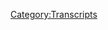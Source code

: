 {{DEFAULTSORT:
    #_TRANSCRIPT_0075:January 7, 2011
}}{{Transcript
    | title         = [[75: January 7, 2011]]
    | caption       = [https://knowledgefight.libsyn.com/knowledge-fight-january-7-2011 Listen to this episode on Libsyn]
    | episodeNumber = [[75: January 7, 2011|75]]
    | length        = 01:39:23
}}

{{MessageBox
    | header     = Warning: Bot Generated Content
    | text       = This transcript was automatically generated by transcription software and likely contains many mistakes and misattributions. Please check the audio for definitive quotes, attribution, and context.
    | image      = N3yvass4myg91.webp
    | imagewidth = 50px
    | id         = warning
}}

{{TranscriptBlock
    | name      = Unknown Speaker
    | timestamp = 00:00:00.000
    | text      = Andy in Kansas, you're on the air. Thanks for holding
}}

{{TranscriptBlock
    | name      = Unknown Speaker
    | timestamp = 00:00:03.839
    | text      = Hello Alex, I'm a person color. I'm a huge fan. I love your work. I love you. Hey everybody. Welcome back to knowledge fight
}}

{{TranscriptBlock
    | name      = Unknown Speaker
    | timestamp = 00:00:09.679
    | text      = I'm Dan. I'm Jordan. We are a couple dudes like to sit around drink novelty beverages and talk a little bit about Alex Jones
}}

{{TranscriptBlock
    | name      = Unknown Speaker
    | timestamp = 00:00:15.679
    | text      = Yes, we do talk a little bit about Alex Jones. Maybe a maybe a lot maybe a lot. Okay
}}

{{TranscriptBlock
    | name      = Unknown Speaker
    | timestamp = 00:00:21.399
    | text      = Like is there is there a reason people would listen to that other than just like two dudes?
}}

{{TranscriptBlock
    | name      = Unknown Speaker
    | timestamp = 00:00:26.399
    | text      = Abject hatred of Alex Jones just know who both just know everything there is to know about Alex Jones
}}

{{TranscriptBlock
    | name      = Unknown Speaker
    | timestamp = 00:00:32.320
    | text      = What if the show was just we don't know neither of us have any idea. What's up with him?
}}

{{TranscriptBlock
    | name      = Unknown Speaker
    | timestamp = 00:00:36.280
    | text      = That would be a whack a new show. Just listen to him like whoa
}}

{{TranscriptBlock
    | name      = Unknown Speaker
    | timestamp = 00:00:40.679
    | text      = No, it's neither of those things I know a lot about Alex Jones, I don't know anything about Alex and that's our dynamic today
}}

{{TranscriptBlock
    | name      = Unknown Speaker
    | timestamp = 00:00:46.479
    | text      = We are going to be doing a dedicated time travel episode because a donator has requested us
}}

{{TranscriptBlock
    | name      = Unknown Speaker
    | timestamp = 00:00:53.539
    | text      = To do so so we get to take a break from our normal rigmarole bullshit and get into the good stuff. Fuck
}}

{{TranscriptBlock
    | name      = Unknown Speaker
    | timestamp = 00:01:00.060
    | text      = Yeah
}}

{{TranscriptBlock
    | name      = Unknown Speaker
    | timestamp = 00:01:00.340
    | text      = But before we do I want to take a second to talk a little bit about the events that have transpired
}}

{{TranscriptBlock
    | name      = Unknown Speaker
    | timestamp = 00:01:05.340
    | text      = In the world of Alex Jones since we last recorded. He's been on vacation apparently in Seattle. Not sure why
}}

{{TranscriptBlock
    | name      = Unknown Speaker
    | timestamp = 00:01:12.180
    | text      = and a video went viral what mega viral right of
}}

{{TranscriptBlock
    | name      = Unknown Speaker
    | timestamp = 00:01:17.140
    | text      = someone throwing coffee on him
}}

{{TranscriptBlock
    | name      = Unknown Speaker
    | timestamp = 00:01:19.140
    | text      = Fantastic fantastic and we had a debate last night you and I about whether or not that was real
}}

{{TranscriptBlock
    | name      = Unknown Speaker
    | timestamp = 00:01:26.099
    | text      = Then a lot of people seem to think it was fake right and my position on it is it's not fake
}}

{{TranscriptBlock
    | name      = Unknown Speaker
    | timestamp = 00:01:32.060
    | text      = The argument that people have that it was fake is that a guy who ends up throwing the coffee on him is a wrestling promoter
}}

{{TranscriptBlock
    | name      = Unknown Speaker
    | timestamp = 00:01:38.060
    | text      = Right, and that is not enough to convince me that it's fake
}}

{{TranscriptBlock
    | name      = Unknown Speaker
    | timestamp = 00:01:41.980
    | text      = Not at all the reason that I think it's real is because that entire video
}}

{{TranscriptBlock
    | name      = Unknown Speaker
    | timestamp = 00:01:45.980
    | text      = He is trying to pick fights with strangers on the street
}}

{{TranscriptBlock
    | name      = Unknown Speaker
    | timestamp = 00:01:49.459
    | text      = Yes, and so someone throwing coffee on him is kind of a reasonable outcome for that
}}

{{TranscriptBlock
    | name      = Unknown Speaker
    | timestamp = 00:01:54.980
    | text      = I would hope so and if he is a wrestling promoter
}}

{{TranscriptBlock
    | name      = Unknown Speaker
    | timestamp = 00:01:58.620
    | text      = That could mean that he's hired to do that or it could just mean that he's the type of guy who's
}}

{{TranscriptBlock
    | name      = Unknown Speaker
    | timestamp = 00:02:04.819
    | text      = Willing to start some shit. He's a weirdo. Yeah, so that's possible and
}}

{{TranscriptBlock
    | name      = Unknown Speaker
    | timestamp = 00:02:09.860
    | text      = Alex is trying to play it up as he got hit with like fiery hot coffee
}}

{{TranscriptBlock
    | name      = Unknown Speaker
    | timestamp = 00:02:13.780
    | text      = And if you watch the video, he doesn't even flinch now. So either they described it as boiling hot coffee
}}

{{TranscriptBlock
    | name      = Unknown Speaker
    | timestamp = 00:02:19.139
    | text      = Yeah, come on, either his adrenaline is so jacked up from like I'm I know I'm going to try and pick a fight with
}}

{{TranscriptBlock
    | name      = Unknown Speaker
    | timestamp = 00:02:26.580
    | text      = a stranger yeah
}}

{{TranscriptBlock
    | name      = Unknown Speaker
    | timestamp = 00:02:28.340
    | text      = That it's just like Oh burning coffee doesn't do anything to me or it was tepid coffee
}}

{{TranscriptBlock
    | name      = Unknown Speaker
    | timestamp = 00:02:33.580
    | text      = I'd write like it like he's he's the guy from split. That's really what's going on
}}

{{TranscriptBlock
    | name      = Unknown Speaker
    | timestamp = 00:02:38.300
    | text      = I don't encourage people to assault Alex Jones, obviously
}}

{{TranscriptBlock
    | name      = Unknown Speaker
    | timestamp = 00:02:41.659
    | text      = I think I still think it's funny, but I don't think it's the right thing to do the like
}}

{{TranscriptBlock
    | name      = Unknown Speaker
    | timestamp = 00:02:47.300
    | text      = It's much better to deconstruct his bullshit worldview, right?
}}

{{TranscriptBlock
    | name      = Unknown Speaker
    | timestamp = 00:02:51.379
    | text      = But if I ran into him in the street and I had coffee, I might throw I would hope I don't know
}}

{{TranscriptBlock
    | name      = Unknown Speaker
    | timestamp = 00:02:56.539
    | text      = I would hope I had it in me. I don't know what how I would respond. So regardless
}}

{{TranscriptBlock
    | name      = Unknown Speaker
    | timestamp = 00:03:00.939
    | text      = We haven't we don't have enough information yet to confirm nor deny whether or not it was real
}}

{{TranscriptBlock
    | name      = Unknown Speaker
    | timestamp = 00:03:07.500
    | text      = So I am going to give a conditional policy wonk status. We're not playing the sound effect
}}

{{TranscriptBlock
    | name      = Unknown Speaker
    | timestamp = 00:03:14.139
    | text      = But you can do that if you want, but we're holding off on it conditional. It's
}}

{{TranscriptBlock
    | name      = Unknown Speaker
    | timestamp = 00:03:19.740
    | text      = Not gonna give him the sound not gonna give him the drop
}}

{{TranscriptBlock
    | name      = Unknown Speaker
    | timestamp = 00:03:22.580
    | text      = Hopefully if we can hopefully someday we will if we can prove that he's not fake
}}

{{TranscriptBlock
    | name      = Unknown Speaker
    | timestamp = 00:03:27.460
    | text      = Then he will get an honorary
}}

{{TranscriptBlock
    | name      = Unknown Speaker
    | timestamp = 00:03:30.180
    | text      = But just to make sure that his name is out there. It is Jake Stratton. Yeah, that's been that's gotten out there
}}

{{TranscriptBlock
    | name      = Unknown Speaker
    | timestamp = 00:03:36.580
    | text      = I think I've seen some people posting about it. We don't have a scoop or anything. No, no by no means
}}

{{TranscriptBlock
    | name      = Unknown Speaker
    | timestamp = 00:03:41.740
    | text      = But let's we're gonna get into this episode. But before we do I'd like to give
}}

{{TranscriptBlock
    | name      = Unknown Speaker
    | timestamp = 00:03:46.219
    | text      = An updated policy wonk status for someone who is donated our friend Mike be
}}

{{TranscriptBlock
    | name      = Unknown Speaker
    | timestamp = 00:03:52.500
    | text      = Donated to the show very generously and he is requested that he get a new rank an entirely new
}}

{{TranscriptBlock
    | name      = Unknown Speaker
    | timestamp = 00:03:59.020
    | text      = Policy wonk not even foreign policy at all. All right, and so I have to oblige
}}

{{TranscriptBlock
    | name      = Unknown Speaker
    | timestamp = 00:04:03.960
    | text      = Okay, because the how could I not so I'd like to give a shout out to the newest level of policy wonkery
}}

{{TranscriptBlock
    | name      = Unknown Speaker
    | timestamp = 00:04:12.360
    | text      = Mike B. You are officially a Zionist protocol walk
}}

{{TranscriptBlock
    | name      = Unknown Speaker
    | timestamp = 00:04:16.560
    | text      = I'm a policy wonk. So thank you very much for donating. We're gonna hate it
}}

{{TranscriptBlock
    | name      = Unknown Speaker
    | timestamp = 00:04:20.399
    | text      = There we go now to the business at hand Jordan. You are a pez defeater is what you are indeed Thank You Mike B
}}

{{TranscriptBlock
    | name      = Unknown Speaker
    | timestamp = 00:04:27.180
    | text      = Today we are going to be going over
}}

{{TranscriptBlock
    | name      = Unknown Speaker
    | timestamp = 00:04:29.360
    | text      = the episode of Alex Jones's show from January 7th 2011
}}

{{TranscriptBlock
    | name      = Unknown Speaker
    | timestamp = 00:04:35.040
    | text      = Because we got a new policy wonk who donated on the time travel level
}}

{{TranscriptBlock
    | name      = Unknown Speaker
    | timestamp = 00:04:39.519
    | text      = I'd like to give a shout out to him. Welcome them to the team. What's up out there Charles?
}}

{{TranscriptBlock
    | name      = Unknown Speaker
    | timestamp = 00:04:43.120
    | text      = I'm a policy wonk. So Charles got in touch with me and Charles Krauthammer. It is that's a weird one
}}

{{TranscriptBlock
    | name      = Unknown Speaker
    | timestamp = 00:04:49.000
    | text      = That's a weird one for him to get in touch with you, but I'm glad to hear it
}}

{{TranscriptBlock
    | name      = Unknown Speaker
    | timestamp = 00:04:52.160
    | text      = He reached out and he said that he wanted us to cover a specific episode but felt it was a long shot
}}

{{TranscriptBlock
    | name      = Unknown Speaker
    | timestamp = 00:04:58.079
    | text      = Because it is in 2011. It's sort of outside of the the database that I'm pulling from
}}

{{TranscriptBlock
    | name      = Unknown Speaker
    | timestamp = 00:05:03.620
    | text      = Yes, so I did some I pulled some strings
}}

{{TranscriptBlock
    | name      = Unknown Speaker
    | timestamp = 00:05:06.100
    | text      = That did some deep diving some strings of my own effort. I don't know. Okay, okay
}}

{{TranscriptBlock
    | name      = Unknown Speaker
    | timestamp = 00:05:11.579
    | text      = I did a deep dive into YouTube and I found some poorly labeled episodes and I found this episode and
}}

{{TranscriptBlock
    | name      = Unknown Speaker
    | timestamp = 00:05:19.540
    | text      = Boy, thank God I did because this shit is wild. Okay
}}

{{TranscriptBlock
    | name      = Unknown Speaker
    | timestamp = 00:05:24.019
    | text      = I'm not even going to tease at all what happens but you're going to love this ride
}}

{{TranscriptBlock
    | name      = Unknown Speaker
    | timestamp = 00:05:30.420
    | text      = January 7th, you know, it's the the beginning of the year 2011
}}

{{TranscriptBlock
    | name      = Unknown Speaker
    | timestamp = 00:05:36.899
    | text      = Why are you setting the scene like it's a Ken Burns Civil War documentary we have just celebrated another coming around the Sun
}}

{{TranscriptBlock
    | name      = Unknown Speaker
    | timestamp = 00:05:45.899
    | text      = The earth has survived. I I did some looking into what was going on in the world
}}

{{TranscriptBlock
    | name      = Unknown Speaker
    | timestamp = 00:05:51.860
    | text      = At that time to see what is Alex missing and it wasn't a ton of stuff going on
}}

{{TranscriptBlock
    | name      = Unknown Speaker
    | timestamp = 00:05:57.180
    | text      = it wasn't a big news big news day or anything, but one of his primary narratives is about a
}}

{{TranscriptBlock
    | name      = Unknown Speaker
    | timestamp = 00:06:03.899
    | text      = Supposed bombing that took place in Maryland the day before and I suppose it well
}}

{{TranscriptBlock
    | name      = Unknown Speaker
    | timestamp = 00:06:09.459
    | text      = I say suppose it because I looked it up and I found an article about it
}}

{{TranscriptBlock
    | name      = Unknown Speaker
    | timestamp = 00:06:12.819
    | text      = and I'll just read to you from the article okay from CNN a
}}

{{TranscriptBlock
    | name      = Unknown Speaker
    | timestamp = 00:06:16.740
    | text      = Message found in at least one of two incendiary devices that were mailed to two Maryland state offices complained about homeland security
}}

{{TranscriptBlock
    | name      = Unknown Speaker
    | timestamp = 00:06:24.339
    | text      = road signs in the site in the state
}}

{{TranscriptBlock
    | name      = Unknown Speaker
    | timestamp = 00:06:26.980
    | text      = According to a government official with access to information on the investigation
}}

{{TranscriptBlock
    | name      = Unknown Speaker
    | timestamp = 00:06:31.060
    | text      = Two Maryland employees suffered slightly burned fingers when they opened packages containing devices that set off a flash of fire
}}

{{TranscriptBlock
    | name      = Unknown Speaker
    | timestamp = 00:06:38.180
    | text      = Smoke and sulfur smell authorities say so it's fucked up because they were being sent to Martin O'Malley's office was one of them and the
}}

{{TranscriptBlock
    | name      = Unknown Speaker
    | timestamp = 00:06:47.019
    | text      = Other one was dressed directed to the Maryland Department of Transportation office. So it is fucked up that people are sending
}}

{{TranscriptBlock
    | name      = Unknown Speaker
    | timestamp = 00:06:53.620
    | text      = Maybe offensive things to state offices. That's messed up
}}

{{TranscriptBlock
    | name      = Unknown Speaker
    | timestamp = 00:06:58.180
    | text      = Yeah, but in the end it wasn't that big a deal because they were poorly constructed and they ended up just slightly burning people's fingers
}}

{{TranscriptBlock
    | name      = Unknown Speaker
    | timestamp = 00:07:04.420
    | text      = so it's I it's not the biggest deal they supposed to be like a full-on bomb or was it like the guy was
}}

{{TranscriptBlock
    | name      = Unknown Speaker
    | timestamp = 00:07:12.420
    | text      = Sending was it was it like the guy sending Joker guns that you know that shoot out bang with a little flag
}}

{{TranscriptBlock
    | name      = Unknown Speaker
    | timestamp = 00:07:19.899
    | text      = Here's what I would say about that if someone were trying to send a giant bomb
}}

{{TranscriptBlock
    | name      = Unknown Speaker
    | timestamp = 00:07:25.660
    | text      = It would be counterproductive to include a note because that is pretty true
}}

{{TranscriptBlock
    | name      = Unknown Speaker
    | timestamp = 00:07:30.620
    | text      = So
}}

{{TranscriptBlock
    | name      = Unknown Speaker
    | timestamp = 00:07:32.980
    | text      = It seems to me
}}

{{TranscriptBlock
    | name      = Unknown Speaker
    | timestamp = 00:07:35.139
    | text      = That it was kind of a flashbang kind of thing in order to get attention to the note that accompanies it
}}

{{TranscriptBlock
    | name      = Unknown Speaker
    | timestamp = 00:07:42.300
    | text      = And so I don't think it's necessarily the biggest deal in the world
}}

{{TranscriptBlock
    | name      = Unknown Speaker
    | timestamp = 00:07:46.500
    | text      = And also he was angry about signs
}}

{{TranscriptBlock
    | name      = Unknown Speaker
    | timestamp = 00:07:50.019
    | text      = Yeah, here's a sign. Well, here's a quote from the note report suspicious activity total bullshit
}}

{{TranscriptBlock
    | name      = Unknown Speaker
    | timestamp = 00:07:56.319
    | text      = You've created a self-fulfilling prophecy
}}

{{TranscriptBlock
    | name      = Unknown Speaker
    | timestamp = 00:08:00.519
    | text      = So he's mad about like the see something say something
}}

{{TranscriptBlock
    | name      = Unknown Speaker
    | timestamp = 00:08:03.639
    | text      = Fucking lunatic probably also build flashbangs probably a sovereign citizen if I had to guess yeah
}}

{{TranscriptBlock
    | name      = Unknown Speaker
    | timestamp = 00:08:09.160
    | text      = Yeah, so Alex you're mad about signs
}}

{{TranscriptBlock
    | name      = Unknown Speaker
    | timestamp = 00:08:12.060
    | text      = We got a lot going on Alex has a little bit of a take on this about whether or not it's fake
}}

{{TranscriptBlock
    | name      = Unknown Speaker
    | timestamp = 00:08:19.000
    | text      = He's dealing with whether or not it's a false flag, yes
}}

{{TranscriptBlock
    | name      = Unknown Speaker
    | timestamp = 00:08:21.420
    | text      = Yeah, Alex is dealing with it as if it is like a huge bomb. He's dealing with it and presenting it as like this is
}}

{{TranscriptBlock
    | name      = Unknown Speaker
    | timestamp = 00:08:29.279
    | text      = Very serious as opposed to a flashbang. But here we go. Here's his take you're gonna see more and more staged attacks, but
}}

{{TranscriptBlock
    | name      = Unknown Speaker
    | timestamp = 00:08:38.120
    | text      = if
}}

{{TranscriptBlock
    | name      = Unknown Speaker
    | timestamp = 00:08:40.200
    | text      = The staged attack has too many whistleblowers on the inside they will pull back from it and
}}

{{TranscriptBlock
    | name      = Unknown Speaker
    | timestamp = 00:08:46.519
    | text      = And then we'll stop hyping it and that's the real mark of this
}}

{{TranscriptBlock
    | name      = Unknown Speaker
    | timestamp = 00:08:51.419
    | text      = What we see going on in Maryland with the two packages that blew up at state offices that were being
}}

{{TranscriptBlock
    | name      = Unknown Speaker
    | timestamp = 00:08:58.879
    | text      = Sorted on their way reportedly to the governor's office
}}

{{TranscriptBlock
    | name      = Unknown Speaker
    | timestamp = 00:09:01.639
    | text      = We're now seeing almost no news on this and they're not hyping it and fear-mongering now that means
}}

{{TranscriptBlock
    | name      = Unknown Speaker
    | timestamp = 00:09:08.080
    | text      = One of two things I'm gonna
}}

{{TranscriptBlock
    | name      = Unknown Speaker
    | timestamp = 00:09:11.000
    | text      = two big things that
}}

{{TranscriptBlock
    | name      = Unknown Speaker
    | timestamp = 00:09:13.000
    | text      = That the probability studies and research shows
}}

{{TranscriptBlock
    | name      = Unknown Speaker
    | timestamp = 00:09:17.519
    | text      = 90% chance. It's one of those two things just to give you a dead reckoning number
}}

{{TranscriptBlock
    | name      = Unknown Speaker
    | timestamp = 00:09:21.720
    | text      = Hey, these were real terror attacks
}}

{{TranscriptBlock
    | name      = Unknown Speaker
    | timestamp = 00:09:25.279
    | text      = Because the rule of thumb is real terror attacks are not hyped are not promoted
}}

{{TranscriptBlock
    | name      = Unknown Speaker
    | timestamp = 00:09:31.820
    | text      = like 9-eleven or
}}

{{TranscriptBlock
    | name      = Unknown Speaker
    | timestamp = 00:09:34.399
    | text      = They had provocateurs in there running this and
}}

{{TranscriptBlock
    | name      = Unknown Speaker
    | timestamp = 00:09:37.440
    | text      = A good FBI agent or state police or others have recorded it and have tried to release it
}}

{{TranscriptBlock
    | name      = Unknown Speaker
    | timestamp = 00:09:44.080
    | text      = So Alex is if you want to parse what he's saying there
}}

{{TranscriptBlock
    | name      = Unknown Speaker
    | timestamp = 00:09:47.559
    | text      = He's saying that there's not a lot of media attention being given to this and the reason for that is one of two things either
}}

{{TranscriptBlock
    | name      = Unknown Speaker
    | timestamp = 00:09:53.679
    | text      = It's real or it's fake
}}

{{TranscriptBlock
    | name      = Unknown Speaker
    | timestamp = 00:10:01.519
    | text      = Here's my favorite part though, there's a 90% chance
}}

{{TranscriptBlock
    | name      = Unknown Speaker
    | timestamp = 00:10:05.039
    | text      = It's either real or fake right which means there's a 10% chance. There's something entirely new probably space being so no
}}

{{TranscriptBlock
    | name      = Unknown Speaker
    | timestamp = 00:10:11.879
    | text      = I don't I don't fucking know
}}

{{TranscriptBlock
    | name      = Unknown Speaker
    | timestamp = 00:10:13.759
    | text      = It's like Schrodinger's cat right by observing it that other 10% means that who knows it could be both at the same time
}}

{{TranscriptBlock
    | name      = Unknown Speaker
    | timestamp = 00:10:20.679
    | text      = Absolutely, so that is sort of just a good sense of like his analytical skills at this point in his career, which is great
}}

{{TranscriptBlock
    | name      = Unknown Speaker
    | timestamp = 00:10:27.840
    | text      = I love it
}}

{{TranscriptBlock
    | name      = Unknown Speaker
    | timestamp = 00:10:28.360
    | text      = He's been on the air for like 17 years at this point and the best he's got is it's either real or fake
}}

{{TranscriptBlock
    | name      = Unknown Speaker
    | timestamp = 00:10:33.419
    | text      = But I'm gonna dress it up in weird language. So people are distracted from the fact that I'm saying a truism
}}

{{TranscriptBlock
    | name      = Unknown Speaker
    | timestamp = 00:10:38.740
    | text      = Yeah, but the most of this episode is pretty weak. It's pretty soft. Like I would say two-thirds of the episode is
}}

{{TranscriptBlock
    | name      = Unknown Speaker
    | timestamp = 00:10:47.179
    | text      = entirely ignorable and then the other third is
}}

{{TranscriptBlock
    | name      = Unknown Speaker
    | timestamp = 00:10:50.860
    | text      = outrageously amazing
}}

{{TranscriptBlock
    | name      = Unknown Speaker
    | timestamp = 00:10:52.019
    | text      = so we're not we're not gonna be covering a ton of stuff because he just does he breaks down how like
}}

{{TranscriptBlock
    | name      = Unknown Speaker
    | timestamp = 00:10:57.980
    | text      = The government is admitting that fluoride is bad for you. Yeah, a lot of fairly standard stuff
}}

{{TranscriptBlock
    | name      = Unknown Speaker
    | timestamp = 00:11:03.940
    | text      = so we don't need to talk about a ton of that, but
}}

{{TranscriptBlock
    | name      = Unknown Speaker
    | timestamp = 00:11:08.500
    | text      = This is super fascinating to me
}}

{{TranscriptBlock
    | name      = Unknown Speaker
    | timestamp = 00:11:12.100
    | text      = because the
}}

{{TranscriptBlock
    | name      = Unknown Speaker
    | timestamp = 00:11:13.419
    | text      = These episodes are full episodes
}}

{{TranscriptBlock
    | name      = Unknown Speaker
    | timestamp = 00:11:16.259
    | text      = They don't have the commercials taken out like the rebroadcasts do that I see of current episodes
}}

{{TranscriptBlock
    | name      = Unknown Speaker
    | timestamp = 00:11:22.139
    | text      = Okay, so we get to hear what he was advertising in 2011 before he got really successful
}}

{{TranscriptBlock
    | name      = Unknown Speaker
    | timestamp = 00:11:28.299
    | text      = Oh, okay, and it's really fascinating because now all his commercials are for basically just his products
}}

{{TranscriptBlock
    | name      = Unknown Speaker
    | timestamp = 00:11:34.740
    | text      = Yeah, but in 2011, he was still working on advertisers buying space. He had to take on ads
}}

{{TranscriptBlock
    | name      = Unknown Speaker
    | timestamp = 00:11:41.019
    | text      = Oh shit, and some of these ads are
}}

{{TranscriptBlock
    | name      = Unknown Speaker
    | timestamp = 00:11:44.820
    | text      = Super fucked up and here is the first one. It's wild
}}

{{TranscriptBlock
    | name      = Unknown Speaker
    | timestamp = 00:11:48.539
    | text      = New Year new way to smoke and it's totally wicked
}}

{{TranscriptBlock
    | name      = Unknown Speaker
    | timestamp = 00:11:52.299
    | text      = Introducing totally wicked e-liquid electronic cigarettes the highest quality e-cigarettes in the world with totally wicked e-liquid cigarettes
}}

{{TranscriptBlock
    | name      = Unknown Speaker
    | timestamp = 00:11:59.179
    | text      = There's no flame. No secondhand smoke carbon monoxide
}}

{{TranscriptBlock
    | name      = Unknown Speaker
    | timestamp = 00:12:02.059
    | text      = No tar no unsightly brown teeth or fingers and no lingering smell. So Alex Jones is fucking doing vape commercials
}}

{{TranscriptBlock
    | name      = Unknown Speaker
    | timestamp = 00:12:11.419
    | text      = There's a new way to smoke and it's totally wicked yeah, that's amazing that's fantastic when I heard that I was like, whoa
}}

{{TranscriptBlock
    | name      = Unknown Speaker
    | timestamp = 00:12:17.419
    | text      = First of all starting a commercial with there's a new way to smoke. That's yeah, right
}}

{{TranscriptBlock
    | name      = Unknown Speaker
    | timestamp = 00:12:21.860
    | text      = What is this 2011 or like 1947? Like what's going on here? So they strike brand e-cigarettes
}}

{{TranscriptBlock
    | name      = Unknown Speaker
    | timestamp = 00:12:29.659
    | text      = Vape commercial you can trust us cuz we never lied before by the way vape commercial is where we're starting
}}

{{TranscriptBlock
    | name      = Unknown Speaker
    | timestamp = 00:12:36.899
    | text      = The commercial stuff. Okay by the end of it. You're like, I'm so blown away by these commercials
}}

{{TranscriptBlock
    | name      = Unknown Speaker
    | timestamp = 00:12:42.220
    | text      = so at some point in the episode Alex wants to get into celebrities a little bit and
}}

{{TranscriptBlock
    | name      = Unknown Speaker
    | timestamp = 00:12:49.460
    | text      = Here's his take on some
}}

{{TranscriptBlock
    | name      = Unknown Speaker
    | timestamp = 00:12:51.820
    | text      = Some names that we're gonna recognize
}}

{{TranscriptBlock
    | name      = Unknown Speaker
    | timestamp = 00:12:53.659
    | text      = But I know Brad Pitt's seen my films and I'm gonna leave it at that and land likes them
}}

{{TranscriptBlock
    | name      = Unknown Speaker
    | timestamp = 00:12:57.940
    | text      = But but you know to say Angelina Jolie is evil without proof though. She made some Illuminati movies
}}

{{TranscriptBlock
    | name      = Unknown Speaker
    | timestamp = 00:13:02.980
    | text      = I tend to not like her and don't trust her
}}

{{TranscriptBlock
    | name      = Unknown Speaker
    | timestamp = 00:13:05.139
    | text      = And I know Bono is involved with the Rockefellers
}}

{{TranscriptBlock
    | name      = Unknown Speaker
    | timestamp = 00:13:07.779
    | text      = I know he's now is a front of the Bela Melinda Gates Foundation and is evil
}}

{{TranscriptBlock
    | name      = Unknown Speaker
    | timestamp = 00:13:12.259
    | text      = It takes me time to research something before I can a hundred percent say, you know
}}

{{TranscriptBlock
    | name      = Unknown Speaker
    | timestamp = 00:13:17.580
    | text      = The whole thing is rotten to the core. So I'm he's lying how much time he's lying about that
}}

{{TranscriptBlock
    | name      = Unknown Speaker
    | timestamp = 00:13:22.220
    | text      = Does he have a timetable for us? Like does he does he give it a week research research takes as long as it takes?
}}

{{TranscriptBlock
    | name      = Unknown Speaker
    | timestamp = 00:13:28.100
    | text      = Oh, that's true. There is no time table to it
}}

{{TranscriptBlock
    | name      = Unknown Speaker
    | timestamp = 00:13:30.539
    | text      = So generally we're talking about 30 to 45 seconds
}}

{{TranscriptBlock
    | name      = Unknown Speaker
    | timestamp = 00:13:33.659
    | text      = But Alex Alex is lying about like I need to research stuff before I say it obviously, but back then that's a pretty
}}

{{TranscriptBlock
    | name      = Unknown Speaker
    | timestamp = 00:13:41.340
    | text      = Restrained version of Alex. That's true. Now. I don't think that Brad Pitt is a fan of his I don't think so
}}

{{TranscriptBlock
    | name      = Unknown Speaker
    | timestamp = 00:13:47.659
    | text      = I don't know, but it's where are we on Sandra Bullock?
}}

{{TranscriptBlock
    | name      = Unknown Speaker
    | timestamp = 00:13:52.220
    | text      = It's surprising to me though to hear like
}}

{{TranscriptBlock
    | name      = Unknown Speaker
    | timestamp = 00:13:56.419
    | text      = Nowadays modern Alex Jones would be talking about Angelina Jolie drinking blood and rituals. Oh, yeah stuff like that
}}

{{TranscriptBlock
    | name      = Unknown Speaker
    | timestamp = 00:14:02.620
    | text      = The fact that he's a halfway want to talk about that right now
}}

{{TranscriptBlock
    | name      = Unknown Speaker
    | timestamp = 00:14:05.860
    | text      = The fact that he's like now she's made some Illuminati movies and that worries me
}}

{{TranscriptBlock
    | name      = Unknown Speaker
    | timestamp = 00:14:10.419
    | text      = But I don't know if I can say that she's evil like that's crazy to me
}}

{{TranscriptBlock
    | name      = Unknown Speaker
    | timestamp = 00:14:14.740
    | text      = Where is this even coming from? Why is he talking about?
}}

{{TranscriptBlock
    | name      = Unknown Speaker
    | timestamp = 00:14:18.220
    | text      = Is this like right at mr. And mrs. Smith whenever they finally got together and really 11? No, I don't know
}}

{{TranscriptBlock
    | name      = Unknown Speaker
    | timestamp = 00:14:23.779
    | text      = It's been a lot longer than that. Yeah, I think it's because she's heading up like UN initiatives and stuff like okay
}}

{{TranscriptBlock
    | name      = Unknown Speaker
    | timestamp = 00:14:29.539
    | text      = All right, cuz she got super involved in activism
}}

{{TranscriptBlock
    | name      = Unknown Speaker
    | timestamp = 00:14:32.620
    | text      = I mean, I think she always had that sort of bent to her but in terms of working with the UN
}}

{{TranscriptBlock
    | name      = Unknown Speaker
    | timestamp = 00:14:38.500
    | text      = That might be around 20 right and Brad Pitt is still filming a river runs through it right possibly my time
}}

{{TranscriptBlock
    | name      = Unknown Speaker
    | timestamp = 00:14:44.299
    | text      = My time is not good. I made a real big deal out of how much I loved seven years in Tibet when I was younger
}}

{{TranscriptBlock
    | name      = Unknown Speaker
    | timestamp = 00:14:51.179
    | text      = I don't know if I stand by that proclamation. I remember it being pretty good
}}

{{TranscriptBlock
    | name      = Unknown Speaker
    | timestamp = 00:14:55.179
    | text      = What's the one where he's on the ship after is he gets the really really long hair? That's seven years in Tibet
}}

{{TranscriptBlock
    | name      = Unknown Speaker
    | timestamp = 00:15:01.659
    | text      = No, no, no, no, no, it's not
}}

{{TranscriptBlock
    | name      = Unknown Speaker
    | timestamp = 00:15:04.259
    | text      = Fight Club No
}}

{{TranscriptBlock
    | name      = Unknown Speaker
    | timestamp = 00:15:07.259
    | text      = Like in the 1800s you marries a Native American woman Oh seven years in Tibet
}}

{{TranscriptBlock
    | name      = Unknown Speaker
    | timestamp = 00:15:13.620
    | text      = So here's another commercial folks. You've heard us talk about home game before
}}

{{TranscriptBlock
    | name      = Unknown Speaker
    | timestamp = 00:15:17.220
    | text      = Oh, yeah home gain is now offering a special promo where you get up to
}}

{{TranscriptBlock
    | name      = Unknown Speaker
    | timestamp = 00:15:21.259
    | text      = $150 when you buy or sell a home with a home gain agent you find through their find a realtor program
}}

{{TranscriptBlock
    | name      = Unknown Speaker
    | timestamp = 00:15:28.059
    | text      = Home gain lets you compare realtors anonymously. It's easy go to home gain
}}

{{TranscriptBlock
    | name      = Unknown Speaker
    | timestamp = 00:15:33.700
    | text      = 150 calm to find and compare realtors anonymously in her promo code home gain 150 and receive up to
}}

{{TranscriptBlock
    | name      = Unknown Speaker
    | timestamp = 00:15:41.980
    | text      = $150 when you close a deal with a home gain agent share the home gain
}}

{{TranscriptBlock
    | name      = Unknown Speaker
    | timestamp = 00:15:46.460
    | text      = 150 promo code with your friends via Facebook Twitter text and more look for max the home game gorilla
}}

{{TranscriptBlock
    | name      = Unknown Speaker
    | timestamp = 00:16:05.059
    | text      = Well one that sounds exactly like something he would say now
}}

{{TranscriptBlock
    | name      = Unknown Speaker
    | timestamp = 00:16:08.779
    | text      = Yeah, but it wouldn't be about the it wouldn't be about the website and it wouldn't be for like, you know
}}

{{TranscriptBlock
    | name      = Unknown Speaker
    | timestamp = 00:16:14.379
    | text      = 75 bucks or whatever. Do you know what was 150? Okay. Do you know what? I think he missed his calling. He's good
}}

{{TranscriptBlock
    | name      = Unknown Speaker
    | timestamp = 00:16:21.779
    | text      = He's a good voiceover guy
}}

{{TranscriptBlock
    | name      = Unknown Speaker
    | timestamp = 00:16:23.299
    | text      = If you didn't have the baggage of having listened to him say so many horrible things right the tenor of the voices
}}

{{TranscriptBlock
    | name      = Unknown Speaker
    | timestamp = 00:16:28.500
    | text      = Oh, so good. It instantly clicks into my head bigotry though, so I can't enjoy but
}}

{{TranscriptBlock
    | name      = Unknown Speaker
    | timestamp = 00:16:34.539
    | text      = So home get that man an agent. It's home game calm. I lose his movies are terrible
}}

{{TranscriptBlock
    | name      = Unknown Speaker
    | timestamp = 00:16:39.659
    | text      = I looked into this a little bit. I looked into home game. I love the world. We're living in now
}}

{{TranscriptBlock
    | name      = Unknown Speaker
    | timestamp = 00:16:46.419
    | text      = 2011 is perfect. Yeah, I looked into home game. Yeah, excellent
}}

{{TranscriptBlock
    | name      = Unknown Speaker
    | timestamp = 00:16:50.100
    | text      = Not I looked into the protocols of the elders of Zion. Well, that's that's still in
}}

{{TranscriptBlock
    | name      = Unknown Speaker
    | timestamp = 00:16:54.539
    | text      = I know it's still in play, but that's that's my point. So there's a
}}

{{TranscriptBlock
    | name      = Unknown Speaker
    | timestamp = 00:16:58.139
    | text      = It basically what it is is a website where they have a bunch of realtors who are paying for their service to be linked up
}}

{{TranscriptBlock
    | name      = Unknown Speaker
    | timestamp = 00:17:05.140
    | text      = with people
}}

{{TranscriptBlock
    | name      = Unknown Speaker
    | timestamp = 00:17:06.339
    | text      = Take to get leads and proposals and stuff like that
}}

{{TranscriptBlock
    | name      = Unknown Speaker
    | timestamp = 00:17:10.380
    | text      = So there's a site where people can you know, give their experiences by products and stuff
}}

{{TranscriptBlock
    | name      = Unknown Speaker
    | timestamp = 00:17:16.099
    | text      = And someone opened a thread about like do you is this nonsense? You know that sort of thing
}}

{{TranscriptBlock
    | name      = Unknown Speaker
    | timestamp = 00:17:21.660
    | text      = A lot of the responses are this is a scam
}}

{{TranscriptBlock
    | name      = Unknown Speaker
    | timestamp = 00:17:25.059
    | text      = Here's here's a response home game calm is a waste of time
}}

{{TranscriptBlock
    | name      = Unknown Speaker
    | timestamp = 00:17:28.220
    | text      = I received a lot of fake leads with wrong phone numbers wrong emails. I do not recommend to anyone using the service
}}

{{TranscriptBlock
    | name      = Unknown Speaker
    | timestamp = 00:17:35.339
    | text      = Here's another one. I have had home game for three months
}}

{{TranscriptBlock
    | name      = Unknown Speaker
    | timestamp = 00:17:38.940
    | text      = I've done six quote unquote proposals where there is a prospect that asks for info
}}

{{TranscriptBlock
    | name      = Unknown Speaker
    | timestamp = 00:17:43.660
    | text      = Not one has even opened my proposal let alone rejected it never even even opened. I think it's a waste
}}

{{TranscriptBlock
    | name      = Unknown Speaker
    | timestamp = 00:17:50.859
    | text      = That's pretty much the trend of all this stuff. Alex Jones is just hawking weirdo scam product at this point
}}

{{TranscriptBlock
    | name      = Unknown Speaker
    | timestamp = 00:17:56.779
    | text      = Yeah, Alex Baldwin would not be happy with the website
}}

{{TranscriptBlock
    | name      = Unknown Speaker
    | timestamp = 00:18:00.859
    | text      = No, you're saying yeah vapes and a scam home owner home. What is it? What is it supposed to be?
}}

{{TranscriptBlock
    | name      = Unknown Speaker
    | timestamp = 00:18:07.380
    | text      = It's like a realtor site. It's like so it's like find her
}}

{{TranscriptBlock
    | name      = Unknown Speaker
    | timestamp = 00:18:10.579
    | text      = It's fine have a team of realtors who have signed into that like these people who are responding or real
}}

{{TranscriptBlock
    | name      = Unknown Speaker
    | timestamp = 00:18:15.740
    | text      = Those are the realtors who have signed in to use their service, right?
}}

{{TranscriptBlock
    | name      = Unknown Speaker
    | timestamp = 00:18:18.740
    | text      = And then people who like have a house or looking for a house are supposed to go to home game to be matched with these
}}

{{TranscriptBlock
    | name      = Unknown Speaker
    | timestamp = 00:18:24.859
    | text      = realtors who are paying
}}

{{TranscriptBlock
    | name      = Unknown Speaker
    | timestamp = 00:18:26.900
    | text      = Some sort of a cut of whatever for the use of the service. I'm glad that Alex Jones has this revenue stream
}}

{{TranscriptBlock
    | name      = Unknown Speaker
    | timestamp = 00:18:33.740
    | text      = It's delightful. Who's running home game. I
}}

{{TranscriptBlock
    | name      = Unknown Speaker
    | timestamp = 00:18:37.460
    | text      = Don't know that that much research. I did not do is it a realtor?
}}

{{TranscriptBlock
    | name      = Unknown Speaker
    | timestamp = 00:18:41.980
    | text      = Is it a scammer venture capitalist venture scam artist?
}}

{{TranscriptBlock
    | name      = Unknown Speaker
    | timestamp = 00:18:45.740
    | text      = I would assume of some sort so Alex Jones has two interviews on this show one is amazing
}}

{{TranscriptBlock
    | name      = Unknown Speaker
    | timestamp = 00:18:51.359
    | text      = And that's gonna be the end of this episode. The other is with this lady named Charlie is a beat
}}

{{TranscriptBlock
    | name      = Unknown Speaker
    | timestamp = 00:18:56.220
    | text      = That is not a real name. It is. She apparently is not a real name. She apparently worked in the Reagan White House and
}}

{{TranscriptBlock
    | name      = Unknown Speaker
    | timestamp = 00:19:04.140
    | text      = she is
}}

{{TranscriptBlock
    | name      = Unknown Speaker
    | timestamp = 00:19:05.900
    | text      = I'm gonna say generously. She's a lunatic. Charlie is her beat Charlotte. Charlotte is her beat. Yeah
}}

{{TranscriptBlock
    | name      = Unknown Speaker
    | timestamp = 00:19:12.779
    | text      = so one of the things that she wants to talk about is that
}}

{{TranscriptBlock
    | name      = Unknown Speaker
    | timestamp = 00:19:17.039
    | text      = Intentionally Reagan was dumbing down the school systems and it's debatable
}}

{{TranscriptBlock
    | name      = Unknown Speaker
    | timestamp = 00:19:20.980
    | text      = I buy that the other thing is that everyone is a globalist basically in her conception
}}

{{TranscriptBlock
    | name      = Unknown Speaker
    | timestamp = 00:19:27.140
    | text      = She wants to talk about the group called the CNP the Council on National Policy
}}

{{TranscriptBlock
    | name      = Unknown Speaker
    | timestamp = 00:19:32.720
    | text      = Which Alex believes she is going to expose on his show as being the right-wing version of the Council on Foreign Relations
}}

{{TranscriptBlock
    | name      = Unknown Speaker
    | timestamp = 00:19:39.940
    | text      = Okay, so that's the liberal wing and then right and now we're getting the the dark side to our lights
}}

{{TranscriptBlock
    | name      = Unknown Speaker
    | timestamp = 00:19:45.680
    | text      = The right-wing version of the dialectic is the CNP. She does not get into that very much though
}}

{{TranscriptBlock
    | name      = Unknown Speaker
    | timestamp = 00:19:52.140
    | text      = Alex keeps trying to push her down that aisle
}}

{{TranscriptBlock
    | name      = Unknown Speaker
    | timestamp = 00:19:54.619
    | text      = Uh-huh
}}

{{TranscriptBlock
    | name      = Unknown Speaker
    | timestamp = 00:19:55.019
    | text      = Like this is why I got you on the show want to talk about this and she goes off in all these other bizarre
}}

{{TranscriptBlock
    | name      = Unknown Speaker
    | timestamp = 00:20:00.200
    | text      = directions like she tells a long story about how she tried to get every buddy in the CNP and every
}}

{{TranscriptBlock
    | name      = Unknown Speaker
    | timestamp = 00:20:07.980
    | text      = Republican
}}

{{TranscriptBlock
    | name      = Unknown Speaker
    | timestamp = 00:20:09.099
    | text      = Congress person and politician to join her to get out of the UN and no one responded to her and that proves that they're all
}}

{{TranscriptBlock
    | name      = Unknown Speaker
    | timestamp = 00:20:16.460
    | text      = Globalists, it's while so globalist is her beat. Yes, and it's a don't point at me
}}

{{TranscriptBlock
    | name      = Unknown Speaker
    | timestamp = 00:20:23.819
    | text      = Don't fucking don't fucking congratulate yourself. It's not a real name. It's not a real name
}}

{{TranscriptBlock
    | name      = Unknown Speaker
    | timestamp = 00:20:29.220
    | text      = So it's it's a boring interview and it's kind of unwieldy to try and get clips from because she keeps sort of going down weird
}}

{{TranscriptBlock
    | name      = Unknown Speaker
    | timestamp = 00:20:35.259
    | text      = Paths, right? But here is a clip of her
}}

{{TranscriptBlock
    | name      = Unknown Speaker
    | timestamp = 00:20:38.140
    | text      = Saying something that I don't I don't think is true in 2011 not true now and we don't have much time today
}}

{{TranscriptBlock
    | name      = Unknown Speaker
    | timestamp = 00:20:44.220
    | text      = so really it's probably just as well because
}}

{{TranscriptBlock
    | name      = Unknown Speaker
    | timestamp = 00:20:48.099
    | text      = You know, I'm gonna try it'll it's better when I don't have a lot of time then I have to do bullets, huh?
}}

{{TranscriptBlock
    | name      = Unknown Speaker
    | timestamp = 00:20:58.740
    | text      = Terrible to have to tell people this but I
}}

{{TranscriptBlock
    | name      = Unknown Speaker
    | timestamp = 00:21:01.460
    | text      = We are merging right now
}}

{{TranscriptBlock
    | name      = Unknown Speaker
    | timestamp = 00:21:03.460
    | text      = With the Soviet Union crazy. All right. This is the 20th anniversary of the Soviet Union disbanding
}}

{{TranscriptBlock
    | name      = Unknown Speaker
    | timestamp = 00:21:11.180
    | text      = In 2011 and we're merging with the Soviet Union that has not existed in 20 years of that. Yes. Yeah
}}

{{TranscriptBlock
    | name      = Unknown Speaker
    | timestamp = 00:21:17.259
    | text      = yeah, so so we're merging with the
}}

{{TranscriptBlock
    | name      = Unknown Speaker
    | timestamp = 00:21:20.819
    | text      = Secret Soviet Union. Yes, which we all know did not disband. It's the UN gotcha. So she's she's out there. She's wild
}}

{{TranscriptBlock
    | name      = Unknown Speaker
    | timestamp = 00:21:28.339
    | text      = I swear where's our girl Callahan for this one? I don't know. She's not it cheese. I don't have any evidence
}}

{{TranscriptBlock
    | name      = Unknown Speaker
    | timestamp = 00:21:35.700
    | text      = She's ever been on infowars. But man if she ever is that's gonna be a great episode
}}

{{TranscriptBlock
    | name      = Unknown Speaker
    | timestamp = 00:21:39.859
    | text      = I think Alex would prefer to pretend he doesn't know she exists
}}

{{TranscriptBlock
    | name      = Unknown Speaker
    | timestamp = 00:21:44.259
    | text      = That's my guess because it exposes a lot of how stupid his ideas are. Yeah, but I
}}

{{TranscriptBlock
    | name      = Unknown Speaker
    | timestamp = 00:21:49.819
    | text      = Think we need to we need to make a rom-com. It's like Nora Ephron should get those two together like
}}

{{TranscriptBlock
    | name      = Unknown Speaker
    | timestamp = 00:21:55.640
    | text      = Um, what is it? You've got hate like that be great. That'd be great. You've got hate mail. Yeah
}}

{{TranscriptBlock
    | name      = Unknown Speaker
    | timestamp = 00:22:05.319
    | text      = There we go, but sold it that's not fair cuz I don't I'm sorry
}}

{{TranscriptBlock
    | name      = Unknown Speaker
    | timestamp = 00:22:08.759
    | text      = I can't hear you over the sound of executives knocking on your door to give us money. I'm sorry
}}

{{TranscriptBlock
    | name      = Unknown Speaker
    | timestamp = 00:22:13.920
    | text      = I don't think it's fair though cuz Carrie Cassidy. I don't think that she's a hateful person
}}

{{TranscriptBlock
    | name      = Unknown Speaker
    | timestamp = 00:22:18.700
    | text      = I think I and maybe she is I just don't have enough information
}}

{{TranscriptBlock
    | name      = Unknown Speaker
    | timestamp = 00:22:21.319
    | text      = No, but that's the plot of it right Alex is so filled with hate and Callahan
}}

{{TranscriptBlock
    | name      = Unknown Speaker
    | timestamp = 00:22:26.920
    | text      = Cassidy's do what Cassidy god damn it. I can't I couldn't remember if it was Carrie Cassidy or yeah or Carrie Callahan
}}

{{TranscriptBlock
    | name      = Unknown Speaker
    | timestamp = 00:22:34.440
    | text      = Yeah, I fucked this whole thing up. Yeah, I have no idea who she is anymore
}}

{{TranscriptBlock
    | name      = Unknown Speaker
    | timestamp = 00:22:38.839
    | text      = No, so at this point in 2011. Yeah, Alex Jones is
}}

{{TranscriptBlock
    | name      = Unknown Speaker
    | timestamp = 00:22:44.200
    | text      = not afraid to
}}

{{TranscriptBlock
    | name      = Unknown Speaker
    | timestamp = 00:22:46.839
    | text      = Really make clear that he is a front for a gold operation
}}

{{TranscriptBlock
    | name      = Unknown Speaker
    | timestamp = 00:22:50.880
    | text      = And he's just he's just out now being like well, he doesn't talk about it ever now
}}

{{TranscriptBlock
    | name      = Unknown Speaker
    | timestamp = 00:22:56.359
    | text      = Oh, he doesn't talk about what GCN the Genesis Communications Network is right. He doesn't talk about Ted Anderson
}}

{{TranscriptBlock
    | name      = Unknown Speaker
    | timestamp = 00:23:02.559
    | text      = He doesn't talk about how Midas resources is owned by the same company that syndicates his show the GCN
}}

{{TranscriptBlock
    | name      = Unknown Speaker
    | timestamp = 00:23:08.720
    | text      = Right. He never talks about it
}}

{{TranscriptBlock
    | name      = Unknown Speaker
    | timestamp = 00:23:10.319
    | text      = But back in 2011, he didn't feel like he needed to hide nearly as much and on this show
}}

{{TranscriptBlock
    | name      = Unknown Speaker
    | timestamp = 00:23:15.380
    | text      = They have a straight-up commercial for Midas resources. Okay, when making important financial decisions, you should always know the facts
}}

{{TranscriptBlock
    | name      = Unknown Speaker
    | timestamp = 00:23:22.759
    | text      = That's why Midas resources is willing to pay you to read the facts Midas resources a team of hand-picked financial
}}

{{TranscriptBlock
    | name      = Unknown Speaker
    | timestamp = 00:23:29.440
    | text      = Specialists with decades of financial experience who are ready to provide you with state-of-the-art up-to-date financial services
}}

{{TranscriptBlock
    | name      = Unknown Speaker
    | timestamp = 00:23:35.960
    | text      = Midas resources offers a host of services and stands behind their products
}}

{{TranscriptBlock
    | name      = Unknown Speaker
    | timestamp = 00:23:40.059
    | text      = In fact, if you call and order their free Midas report Midas resources will pay you this detailed report will provide you with financial
}}

{{TranscriptBlock
    | name      = Unknown Speaker
    | timestamp = 00:23:47.440
    | text      = History on the safest and most profitable areas to invest in
}}

{{TranscriptBlock
    | name      = Unknown Speaker
    | timestamp = 00:23:52.079
    | text      = Midas resources will send you a free walking Liberty silver half dollar
}}

{{TranscriptBlock
    | name      = Unknown Speaker
    | timestamp = 00:23:56.079
    | text      = So what are you waiting for get the facts and call Midas resources toll-free at 8 8 8 2 9 2 27 0 9
}}

{{TranscriptBlock
    | name      = Unknown Speaker
    | timestamp = 00:24:03.359
    | text      = Oh
}}

{{TranscriptBlock
    | name      = Unknown Speaker
    | timestamp = 00:24:04.640
    | text      = Shit know that I mean, I think they have a new number you can google it
}}

{{TranscriptBlock
    | name      = Unknown Speaker
    | timestamp = 00:24:09.319
    | text      = No, let's call that number. What is it 8 8 8 play that number again free walking Liberty silver half dollar
}}

{{TranscriptBlock
    | name      = Unknown Speaker
    | timestamp = 00:24:16.440
    | text      = So what are you waiting for get the facts and call Midas resources toll-free at 8 8 8 2 9 2 27 0 9
}}

{{TranscriptBlock
    | name      = Unknown Speaker
    | timestamp = 00:24:23.920
    | text      = That's 8 8 8 2 9 2 2 7 0 9 and remember
}}

{{TranscriptBlock
    | name      = Unknown Speaker
    | timestamp = 00:24:28.279
    | text      = Let's see if this is still an operating phone number
}}

{{TranscriptBlock
    | name      = Unknown Speaker
    | timestamp = 00:24:30.599
    | text      = Beast hold while your call is being transferred to you better remember to say you're on the air
}}

{{TranscriptBlock
    | name      = Unknown Speaker
    | timestamp = 00:24:45.079
    | text      = This is this is freaking me out
}}

{{TranscriptBlock
    | name      = Unknown Speaker
    | timestamp = 00:24:50.440
    | text      = I don't know
}}

{{TranscriptBlock
    | name      = Unknown Speaker
    | timestamp = 00:24:52.440
    | text      = I are you a business pick up. It's Saturday. I don't know that's right. It is Saturday
}}

{{TranscriptBlock
    | name      = Unknown Speaker
    | timestamp = 00:25:00.559
    | text      = Hang up. This is going nowhere. This is gonna be Larry Nichols ah and what are we gonna? Do say we want silver?
}}

{{TranscriptBlock
    | name      = Unknown Speaker
    | timestamp = 00:25:08.400
    | text      = What are we gonna? Do there's no home here? I don't know. I just wanted to see if the number was still real
}}

{{TranscriptBlock
    | name      = Unknown Speaker
    | timestamp = 00:25:13.000
    | text      = It's weird. I also will say that I know his voice and that Midas resources that came in that
}}

{{TranscriptBlock
    | name      = Unknown Speaker
    | timestamp = 00:25:19.240
    | text      = Automated answer was that it's Ted Anderson, so he has it. He recorded his own
}}

{{TranscriptBlock
    | name      = Unknown Speaker
    | timestamp = 00:25:25.880
    | text      = Outgoing message excellent, but anyway. I just like that. That'd be great if we actually just got Ted. It was like hey
}}

{{TranscriptBlock
    | name      = Unknown Speaker
    | timestamp = 00:25:31.599
    | text      = What's up, Ted you want some gold we need to talk about Alex?
}}

{{TranscriptBlock
    | name      = Unknown Speaker
    | timestamp = 00:25:35.440
    | text      = So one of the things that I find really fun about that commercial and what it what's illustrative
}}

{{TranscriptBlock
    | name      = Unknown Speaker
    | timestamp = 00:25:41.160
    | text      = There is they're scamming old people. Yeah, basically because it's like we'll pay you to read our shit
}}

{{TranscriptBlock
    | name      = Unknown Speaker
    | timestamp = 00:25:47.920
    | text      = Yeah, that's like by giving you a half dollar. Yeah, 50 cents
}}

{{TranscriptBlock
    | name      = Unknown Speaker
    | timestamp = 00:25:51.240
    | text      = Yeah, that is kind of in the same vein as the 10 CDs for a penny
}}

{{TranscriptBlock
    | name      = Unknown Speaker
    | timestamp = 00:25:57.000
    | text      = operations
}}

{{TranscriptBlock
    | name      = Unknown Speaker
    | timestamp = 00:25:58.440
    | text      = It seems seems good, but is a scam
}}

{{TranscriptBlock
    | name      = Unknown Speaker
    | timestamp = 00:26:01.160
    | text      = So on the show also Alex tries to take a lot of calls. I still owe those people like
}}

{{TranscriptBlock
    | name      = Unknown Speaker
    | timestamp = 00:26:06.039
    | text      = $7,000 I probably do too. Yeah, but it's a good thing
}}

{{TranscriptBlock
    | name      = Unknown Speaker
    | timestamp = 00:26:08.599
    | text      = They went out of business good the good news, too
}}

{{TranscriptBlock
    | name      = Unknown Speaker
    | timestamp = 00:26:10.480
    | text      = Is that we were doing it when we were like 12 right they can't collect on 12 year olds
}}

{{TranscriptBlock
    | name      = Unknown Speaker
    | timestamp = 00:26:15.000
    | text      = You can't sign a contract or anything like that so ha ha but you idiots be that is it may
}}

{{TranscriptBlock
    | name      = Unknown Speaker
    | timestamp = 00:26:22.000
    | text      = Alex tries to take a lot of calls on this show
}}

{{TranscriptBlock
    | name      = Unknown Speaker
    | timestamp = 00:26:24.039
    | text      = He wants to fill up most of it with calls and he's much better at taking calls in 2011 than he is now is
}}

{{TranscriptBlock
    | name      = Unknown Speaker
    | timestamp = 00:26:30.099
    | text      = He clearly has a little bit better attention span, but he gets this call and it exposes him
}}

{{TranscriptBlock
    | name      = Unknown Speaker
    | timestamp = 00:26:36.920
    | text      = Terribly, and I don't think he realizes it in Texas RJ you're on the air
}}

{{TranscriptBlock
    | name      = Unknown Speaker
    | timestamp = 00:26:40.799
    | text      = Alex what's up, buddy? Good good to hear from you. Good. How you done real quick anyway?
}}

{{TranscriptBlock
    | name      = Unknown Speaker
    | timestamp = 00:26:46.279
    | text      = I just moved here to Austin, and I don't really want to put any more money in the banksters hands
}}

{{TranscriptBlock
    | name      = Unknown Speaker
    | timestamp = 00:26:52.160
    | text      = I was wondering if you could recommend a good local bank
}}

{{TranscriptBlock
    | name      = Unknown Speaker
    | timestamp = 00:26:57.759
    | text      = Could I recommend what specifically
}}

{{TranscriptBlock
    | name      = Unknown Speaker
    | timestamp = 00:27:03.759
    | text      = Sorry I was distracted they were fixing some equipment in here and have the door open I couldn't hear you know they were um
}}

{{TranscriptBlock
    | name      = Unknown Speaker
    | timestamp = 00:27:08.279
    | text      = I'd have to research
}}

{{TranscriptBlock
    | name      = Unknown Speaker
    | timestamp = 00:27:11.640
    | text      = Local banks myself. Oh in your area. Where do you are you know?
}}

{{TranscriptBlock
    | name      = Unknown Speaker
    | timestamp = 00:27:16.119
    | text      = I don't really like to give people financial advice because even if it looks like good advice today
}}

{{TranscriptBlock
    | name      = Unknown Speaker
    | timestamp = 00:27:21.640
    | text      = You know the bank might go under tomorrow even if it's got some great local rating, but you can pull up
}}

{{TranscriptBlock
    | name      = Unknown Speaker
    | timestamp = 00:27:28.160
    | text      = Type in Texas you know top, Texas rated banks, and you'll see which ones have the biggest reserves
}}

{{TranscriptBlock
    | name      = Unknown Speaker
    | timestamp = 00:27:33.960
    | text      = Which ones are rated having the best customer service, and I would look at a wide range. I personally think you know old
}}

{{TranscriptBlock
    | name      = Unknown Speaker
    | timestamp = 00:27:41.839
    | text      = local credit unions are great
}}

{{TranscriptBlock
    | name      = Unknown Speaker
    | timestamp = 00:27:44.799
    | text      = things like that, but I mean I
}}

{{TranscriptBlock
    | name      = Unknown Speaker
    | timestamp = 00:27:46.839
    | text      = specifically
}}

{{TranscriptBlock
    | name      = Unknown Speaker
    | timestamp = 00:27:47.920
    | text      = RJ don't like to give people that you know individual advice bullshit his advice
}}

{{TranscriptBlock
    | name      = Unknown Speaker
    | timestamp = 00:27:54.440
    | text      = His advice was Google it yeah, but that's such bullshit because this guy is calling saying he lives in Austin
}}

{{TranscriptBlock
    | name      = Unknown Speaker
    | timestamp = 00:28:01.359
    | text      = There's no way Alex Jones if he believes the things that he professes to believe wouldn't have a pretty good understanding
}}

{{TranscriptBlock
    | name      = Unknown Speaker
    | timestamp = 00:28:06.960
    | text      = Of what banks were globalist and which ones were cool. That's bullshit, and where does Alex Bank?
}}

{{TranscriptBlock
    | name      = Unknown Speaker
    | timestamp = 00:28:13.599
    | text      = I think that's probably offshore somewhere
}}

{{TranscriptBlock
    | name      = Unknown Speaker
    | timestamp = 00:28:15.599
    | text      = Yeah, I have to assume he has some sort of a loophole scam going on for his money of course
}}

{{TranscriptBlock
    | name      = Unknown Speaker
    | timestamp = 00:28:20.880
    | text      = But be that as it may well. It's actually all in gold underneath his bed. Yeah, Ted Anderson got to him
}}

{{TranscriptBlock
    | name      = Unknown Speaker
    | timestamp = 00:28:25.640
    | text      = Oh, yeah, that's the other thing him saying that I don't like to give people financial advice is
}}

{{TranscriptBlock
    | name      = Unknown Speaker
    | timestamp = 00:28:30.359
    | text      = Bullshit, he plays commercials on his show for a silver sale operation
}}

{{TranscriptBlock
    | name      = Unknown Speaker
    | timestamp = 00:28:36.279
    | text      = Buy gold is not financial advice Dan. It is life advice. That's fair
}}

{{TranscriptBlock
    | name      = Unknown Speaker
    | timestamp = 00:28:40.720
    | text      = Okay, live your life by this rule buy gold buy gold yeah
}}

{{TranscriptBlock
    | name      = Unknown Speaker
    | timestamp = 00:28:44.180
    | text      = And he constantly talks about like financial collapse and the dollar is going to go away
}}

{{TranscriptBlock
    | name      = Unknown Speaker
    | timestamp = 00:28:48.880
    | text      = Which I believe could be interpreted as financial advice
}}

{{TranscriptBlock
    | name      = Unknown Speaker
    | timestamp = 00:28:53.599
    | text      = How could it not be interpreted as financial advice?
}}

{{TranscriptBlock
    | name      = Unknown Speaker
    | timestamp = 00:28:56.319
    | text      = I don't know the financial advice is leave the financial system. Yeah, that's his advice get out. Yeah
}}

{{TranscriptBlock
    | name      = Unknown Speaker
    | timestamp = 00:29:03.240
    | text      = Not hey Google whether or not the world is gonna end in about two or three weeks at the end of the summer as is
}}

{{TranscriptBlock
    | name      = Unknown Speaker
    | timestamp = 00:29:09.299
    | text      = As is always the case summer of rage. Yeah, it's always coming. Yeah, it's right around. It's it's my favorite season right before
}}

{{TranscriptBlock
    | name      = Unknown Speaker
    | timestamp = 00:29:17.440
    | text      = The fall of rage mm-hmm. That's a good one because the leaves change exactly a lot of rage, but some beautiful colors
}}

{{TranscriptBlock
    | name      = Unknown Speaker
    | timestamp = 00:29:23.640
    | text      = Oh, they get pissed off. Yeah. Why do you think they turn red? Just like angry?
}}

{{TranscriptBlock
    | name      = Unknown Speaker
    | timestamp = 00:29:27.240
    | text      = Just like Alex so up to this point. We played some weird commercials, but not super weird
}}

{{TranscriptBlock
    | name      = Unknown Speaker
    | timestamp = 00:29:34.119
    | text      = This next commercial made me blurt laugh at the office
}}

{{TranscriptBlock
    | name      = Unknown Speaker
    | timestamp = 00:29:38.839
    | text      = Okay, I was sitting there listening to it and everyone stared at me like what are you doing like because I was like I was
}}

{{TranscriptBlock
    | name      = Unknown Speaker
    | timestamp = 00:29:44.519
    | text      = Blown away by I first of all can't imagine that this is a real thing
}}

{{TranscriptBlock
    | name      = Unknown Speaker
    | timestamp = 00:29:50.319
    | text      = Secondly, I can't believe that the problem. It's purporting to solve is real
}}

{{TranscriptBlock
    | name      = Unknown Speaker
    | timestamp = 00:29:55.960
    | text      = It's just layers upon layers of what are you doing? So Mike down on this one because it's that weird
}}

{{TranscriptBlock
    | name      = Unknown Speaker
    | timestamp = 00:30:03.039
    | text      = Okay, it's too weird
}}

{{TranscriptBlock
    | name      = Unknown Speaker
    | timestamp = 00:30:06.640
    | text      = This is not a drill repeat
}}

{{TranscriptBlock
    | name      = Unknown Speaker
    | timestamp = 00:30:08.640
    | text      = This is not a drill
}}

{{TranscriptBlock
    | name      = Unknown Speaker
    | timestamp = 00:30:10.400
    | text      = Gun sales are on a staggering pace gun prices are going through the roof and that means desperate vicious criminals now
}}

{{TranscriptBlock
    | name      = Unknown Speaker
    | timestamp = 00:30:16.680
    | text      = want your guns and will do anything to get them now a new book reveals powerful secrets for hiding your guns from thieves and
}}

{{TranscriptBlock
    | name      = Unknown Speaker
    | timestamp = 00:30:23.880
    | text      = Looters you'll learn step by step battle-hardened techniques where to hide your guns
}}

{{TranscriptBlock
    | name      = Unknown Speaker
    | timestamp = 00:30:28.000
    | text      = So criminals will never find them how to create the perfect hiding place as well as the places you should never hide your guns
}}

{{TranscriptBlock
    | name      = Unknown Speaker
    | timestamp = 00:30:34.519
    | text      = under any circumstance
}}

{{TranscriptBlock
    | name      = Unknown Speaker
    | timestamp = 00:30:36.039
    | text      = These and other closely guarded gun cashing secrets are guaranteed to keep your weapons safe and out of sight when the going gets tough
}}

{{TranscriptBlock
    | name      = Unknown Speaker
    | timestamp = 00:30:43.160
    | text      = But listen up for security reasons the hide your guns book and even the website may disappear without warning at any time
}}

{{TranscriptBlock
    | name      = Unknown Speaker
    | timestamp = 00:30:50.359
    | text      = Go to hide your guns calm. That's hide your guns calm or call eight seven seven three two seven zero three six five
}}

{{TranscriptBlock
    | name      = Unknown Speaker
    | timestamp = 00:30:58.000
    | text      = Before they come for your guns hide your guns calm right now
}}

{{TranscriptBlock
    | name      = Unknown Speaker
    | timestamp = 00:31:04.039
    | text      = That's bizarre I
}}

{{TranscriptBlock
    | name      = Unknown Speaker
    | timestamp = 00:31:07.400
    | text      = Mean
}}

{{TranscriptBlock
    | name      = Unknown Speaker
    | timestamp = 00:31:09.000
    | text      = It's a there's a book. It's a book about hiding your guns. Yes, and the word on them and where to not
}}

{{TranscriptBlock
    | name      = Unknown Speaker
    | timestamp = 00:31:17.839
    | text      = Under any circumstance like what circumstance could arise where you're like well, maybe I should hide this gun in this place and the books like
}}

{{TranscriptBlock
    | name      = Unknown Speaker
    | timestamp = 00:31:29.880
    | text      = Sure, it's raining outside, but don't hide it underneath the porch
}}

{{TranscriptBlock
    | name      = Unknown Speaker
    | timestamp = 00:31:33.960
    | text      = It seems like a good idea given the circumstances, but that's cuz you're a fool. I don't understand what to hide guns
}}

{{TranscriptBlock
    | name      = Unknown Speaker
    | timestamp = 00:31:40.599
    | text      = And hey look if you're that good at hiding guns
}}

{{TranscriptBlock
    | name      = Unknown Speaker
    | timestamp = 00:31:44.000
    | text      = Maybe you should write another book that says how to hide your book from people trying to shut it down
}}

{{TranscriptBlock
    | name      = Unknown Speaker
    | timestamp = 00:31:48.440
    | text      = Let's let's also be honest. This is about making weapons caches. Yeah, exactly. This is about like no wonder
}}

{{TranscriptBlock
    | name      = Unknown Speaker
    | timestamp = 00:31:54.599
    | text      = A legal yeah exactly that's why it's like we might disappear at any point because what we're doing is legally dicey
}}

{{TranscriptBlock
    | name      = Unknown Speaker
    | timestamp = 00:32:04.519
    | text      = We're not to hide your guns. Dig a hole. Don't hide them in your underwear. Don't do that. Nuh-uh. Don't do that
}}

{{TranscriptBlock
    | name      = Unknown Speaker
    | timestamp = 00:32:10.880
    | text      = Don't hide it in your shoe. No don't hide it in the zoo. So while we're actually on the topic
}}

{{TranscriptBlock
    | name      = Unknown Speaker
    | timestamp = 00:32:17.160
    | text      = It's just a dr. Seuss book while we're on the topic of gun stuff. I wanted to bring this up
}}

{{TranscriptBlock
    | name      = Unknown Speaker
    | timestamp = 00:32:22.279
    | text      = I just saw an article that came out of Stanford. They did a study just came out in June actually
}}

{{TranscriptBlock
    | name      = Unknown Speaker
    | timestamp = 00:32:29.319
    | text      = So it's a it's a little bit old. I had not come to my attention
}}

{{TranscriptBlock
    | name      = Unknown Speaker
    | timestamp = 00:32:32.240
    | text      = Alex always talks about how more guns makes people more safe, and this is sort of
}}

{{TranscriptBlock
    | name      = Unknown Speaker
    | timestamp = 00:32:37.480
    | text      = It's a philosophy that people on the right really believe in they believe it's that good guy with a gun sort of mentality of course
}}

{{TranscriptBlock
    | name      = Unknown Speaker
    | timestamp = 00:32:44.599
    | text      = and
}}

{{TranscriptBlock
    | name      = Unknown Speaker
    | timestamp = 00:32:45.920
    | text      = I'll just read this off for you states with right to carry concealed handgun laws experience increases in violent crime according to a Stanford scholar
}}

{{TranscriptBlock
    | name      = Unknown Speaker
    | timestamp = 00:32:54.240
    | text      = Stanford Law School professor John Donahue found that states that adopted right to carry laws have experienced a 13 to 15 percent increase in violent
}}

{{TranscriptBlock
    | name      = Unknown Speaker
    | timestamp = 00:33:02.000
    | text      = crime in the 10 years after enacting those laws and
}}

{{TranscriptBlock
    | name      = Unknown Speaker
    | timestamp = 00:33:05.519
    | text      = So this dude went over fucking data for a decade
}}

{{TranscriptBlock
    | name      = Unknown Speaker
    | timestamp = 00:33:08.599
    | text      = Yeah of of information that could be found and compared them to states that don't have right to carry
}}

{{TranscriptBlock
    | name      = Unknown Speaker
    | timestamp = 00:33:15.039
    | text      = Laws and he found that that thing is entirely a myth
}}

{{TranscriptBlock
    | name      = Unknown Speaker
    | timestamp = 00:33:19.119
    | text      = Well countrywide crime has been going violent crime has been going down steadily since since the 70s
}}

{{TranscriptBlock
    | name      = Unknown Speaker
    | timestamp = 00:33:25.400
    | text      = Mm-hmm. So if you see a decade-long increase
}}

{{TranscriptBlock
    | name      = Unknown Speaker
    | timestamp = 00:33:30.680
    | text      = In cry in violent crime
}}

{{TranscriptBlock
    | name      = Unknown Speaker
    | timestamp = 00:33:33.160
    | text      = You're fucking up. Yeah, cuz that's not that's not just a 10% increase. That's a 10% increase
}}

{{TranscriptBlock
    | name      = Unknown Speaker
    | timestamp = 00:33:40.720
    | text      = on top of the
}}

{{TranscriptBlock
    | name      = Unknown Speaker
    | timestamp = 00:33:42.720
    | text      = Decrease that should have been seen. Mm-hmm average wise. Yeah, so there's a swing of at least like
}}

{{TranscriptBlock
    | name      = Unknown Speaker
    | timestamp = 00:33:48.640
    | text      = What 20% something along those lines? Yeah, I think I'm comfortable with the 13 to 15 that comes from this
}}

{{TranscriptBlock
    | name      = Unknown Speaker
    | timestamp = 00:33:55.720
    | text      = Analysis, we don't need to bump it up to 20. That's fine
}}

{{TranscriptBlock
    | name      = Unknown Speaker
    | timestamp = 00:33:59.039
    | text      = But that's just illustrative of the fact that that that sort of mythology that argument is kind of full of shit
}}

{{TranscriptBlock
    | name      = Unknown Speaker
    | timestamp = 00:34:05.599
    | text      = It's from Stanford liberal bastion all bastions, of course
}}

{{TranscriptBlock
    | name      = Unknown Speaker
    | timestamp = 00:34:10.260
    | text      = They're just they're just a front for Obama trying to take your guns away Dan at the same time
}}

{{TranscriptBlock
    | name      = Unknown Speaker
    | timestamp = 00:34:15.619
    | text      = Even though I acknowledge that that is entirely true. I still don't think that people should have their guns taken away
}}

{{TranscriptBlock
    | name      = Unknown Speaker
    | timestamp = 00:34:21.340
    | text      = I just want to be clear in case there are any Alex Jones's listening
}}

{{TranscriptBlock
    | name      = Unknown Speaker
    | timestamp = 00:34:25.500
    | text      = How could we take their guns away? They know how to hide them. It's true. They all bought the books
}}

{{TranscriptBlock
    | name      = Unknown Speaker
    | timestamp = 00:34:30.579
    | text      = I also like if violent criminals who are coming for your guns because gun prices are so high
}}

{{TranscriptBlock
    | name      = Unknown Speaker
    | timestamp = 00:34:36.179
    | text      = I like that. That's the presentation of it. It's not that like the government is Obama
}}

{{TranscriptBlock
    | name      = Unknown Speaker
    | timestamp = 00:34:41.460
    | text      = It's violent criminals who are just like oh, I wish I could get a gun, but I can't afford one 30 bucks off
}}

{{TranscriptBlock
    | name      = Unknown Speaker
    | timestamp = 00:34:47.500
    | text      = Yeah, I just can't afford it. I gotta go. I gotta go any I gotta go steal a gun from somebody. Yeah
}}

{{TranscriptBlock
    | name      = Unknown Speaker
    | timestamp = 00:34:53.219
    | text      = Yeah, that's crazy that commercial now. Yeah, I want you to I want you to know looking for a gun
}}

{{TranscriptBlock
    | name      = Unknown Speaker
    | timestamp = 00:34:59.619
    | text      = Why would you go to somebody's house who has a lot of guns? That's just bad. That's just a bad idea
}}

{{TranscriptBlock
    | name      = Unknown Speaker
    | timestamp = 00:35:05.260
    | text      = Well, cuz generally you can assume that they haven't read this book
}}

{{TranscriptBlock
    | name      = Unknown Speaker
    | timestamp = 00:35:09.860
    | text      = Mmm, you know, not every gun owner knows where to hide guns. So they're just gonna have it in a safe
}}

{{TranscriptBlock
    | name      = Unknown Speaker
    | timestamp = 00:35:18.139
    | text      = Yeah, very gauche so as weird as that is there's another commercial coming up that's even weirder
}}

{{TranscriptBlock
    | name      = Unknown Speaker
    | timestamp = 00:35:25.539
    | text      = That's saying a lot
}}

{{TranscriptBlock
    | name      = Unknown Speaker
    | timestamp = 00:35:27.619
    | text      = So Alex, like I said
}}

{{TranscriptBlock
    | name      = Unknown Speaker
    | timestamp = 00:35:29.099
    | text      = He's taking some calls and here's a caller who wants to tell you about a superpower that we did not know the globalists have
}}

{{TranscriptBlock
    | name      = Unknown Speaker
    | timestamp = 00:35:34.699
    | text      = I think they've now had thousands of
}}

{{TranscriptBlock
    | name      = Unknown Speaker
    | timestamp = 00:35:37.099
    | text      = Doves die with with green dripping out of their beaks. All right. All right
}}

{{TranscriptBlock
    | name      = Unknown Speaker
    | timestamp = 00:35:42.420
    | text      = Yeah, I mean and what kind of you know gets me thinking a little bit is, you know
}}

{{TranscriptBlock
    | name      = Unknown Speaker
    | timestamp = 00:35:47.480
    | text      = You see how they can actually control, you know, volcanoes erupting and stuff like that
}}

{{TranscriptBlock
    | name      = Unknown Speaker
    | timestamp = 00:35:52.179
    | text      = You know a lot of these things that happen, you know with kill a lot of wildlife that I notice is around volcanoes
}}

{{TranscriptBlock
    | name      = Unknown Speaker
    | timestamp = 00:35:58.260
    | text      = when a lot of these
}}

{{TranscriptBlock
    | name      = Unknown Speaker
    | timestamp = 00:35:59.260
    | text      = You know poisonous gases infuse that pumigate from whatever these volcanoes and a lot of wildlife starts dying off
}}

{{TranscriptBlock
    | name      = Unknown Speaker
    | timestamp = 00:36:05.500
    | text      = I mean, oh well
}}

{{TranscriptBlock
    | name      = Unknown Speaker
    | timestamp = 00:36:06.460
    | text      = There is a big fault line where all these birds are dying over by Arkansas in that area where four states come together
}}

{{TranscriptBlock
    | name      = Unknown Speaker
    | timestamp = 00:36:12.699
    | text      = So globalists can control volcanoes. Great. I don't understand what exactly the point was there
}}

{{TranscriptBlock
    | name      = Unknown Speaker
    | timestamp = 00:36:19.980
    | text      = What do I know? I know a lot of wildlife die
}}

{{TranscriptBlock
    | name      = Unknown Speaker
    | timestamp = 00:36:22.820
    | text      = Yeah around volcanoes because of the poisonous gases that are released
}}

{{TranscriptBlock
    | name      = Unknown Speaker
    | timestamp = 00:36:27.300
    | text      = But the globalists are causing those gases to be released
}}

{{TranscriptBlock
    | name      = Unknown Speaker
    | timestamp = 00:36:30.820
    | text      = Well, I don't understand what I don't understand how they're wait. What what I'm seeing what also seismic weapon
}}

{{TranscriptBlock
    | name      = Unknown Speaker
    | timestamp = 00:36:37.900
    | text      = Who is who are who's killing all the doves and making green shit pop out of their eyes?
}}

{{TranscriptBlock
    | name      = Unknown Speaker
    | timestamp = 00:36:42.860
    | text      = It's it's the globalists because the dove is the sign of peace and they cannot handle that. I'm just I'm
}}

{{TranscriptBlock
    | name      = Unknown Speaker
    | timestamp = 00:36:48.820
    | text      = Editor you're just going with the symbolism in heron and the dove. I'm spitballing but it seems like maybe that's what they're doing
}}

{{TranscriptBlock
    | name      = Unknown Speaker
    | timestamp = 00:36:58.539
    | text      = Where does this guy even get any information about volcanoes period I don't know probably he's he still thinks that volcanoes are made of paper
}}

{{TranscriptBlock
    | name      = Unknown Speaker
    | timestamp = 00:37:06.219
    | text      = Mache and it's because the earth is angry
}}

{{TranscriptBlock
    | name      = Unknown Speaker
    | timestamp = 00:37:09.300
    | text      = The globalists just taught the earth. That's how they call scream at it. Yeah. Yeah, you're dumb
}}

{{TranscriptBlock
    | name      = Unknown Speaker
    | timestamp = 00:37:14.559
    | text      = Ah
}}

{{TranscriptBlock
    | name      = Unknown Speaker
    | timestamp = 00:37:17.960
    | text      = Nobody's more of a snowflake than a volcano everybody knows very sense. Yeah. Yeah always offended by everything
}}

{{TranscriptBlock
    | name      = Unknown Speaker
    | timestamp = 00:37:23.400
    | text      = So it's this PC culture that is killing all of our doves PC actually stands for pyroclastic
}}

{{TranscriptBlock
    | name      = Unknown Speaker
    | timestamp = 00:37:32.199
    | text      = Sure, all right
}}

{{TranscriptBlock
    | name      = Unknown Speaker
    | timestamp = 00:37:35.199
    | text      = So we've already illustrated a bit that these commercials are fucked up, but they're also on some level strategic
}}

{{TranscriptBlock
    | name      = Unknown Speaker
    | timestamp = 00:37:41.679
    | text      = Yeah, like he talks about the economy falling apart and stuff like that and then plays commercials for buying gold
}}

{{TranscriptBlock
    | name      = Unknown Speaker
    | timestamp = 00:37:46.760
    | text      = Of course on this episode
}}

{{TranscriptBlock
    | name      = Unknown Speaker
    | timestamp = 00:37:48.039
    | text      = He talks a lot about how the government has finally admitted that fluoride is bad for you
}}

{{TranscriptBlock
    | name      = Unknown Speaker
    | timestamp = 00:37:52.320
    | text      = uh-huh, because there was something that came out where people were trying to push for
}}

{{TranscriptBlock
    | name      = Unknown Speaker
    | timestamp = 00:37:58.079
    | text      = Lowering the amount of fluoride that's in the public's drinking water and Alex takes this to be like ha ha
}}

{{TranscriptBlock
    | name      = Unknown Speaker
    | timestamp = 00:38:03.159
    | text      = We now know it's bad. But the reality of that is a lot of anything is bad
}}

{{TranscriptBlock
    | name      = Unknown Speaker
    | timestamp = 00:38:08.760
    | text      = Mmm, so a little bit of fluoride is not really all that bad from all the research
}}

{{TranscriptBlock
    | name      = Unknown Speaker
    | timestamp = 00:38:14.000
    | text      = I've done but not brain force but rain force doesn't matter how much you take. It's always good
}}

{{TranscriptBlock
    | name      = Unknown Speaker
    | timestamp = 00:38:20.199
    | text      = We have always we know that's not true always good for we have documented audio evidence that that's not a force
}}

{{TranscriptBlock
    | name      = Unknown Speaker
    | timestamp = 00:38:26.760
    | text      = Good stuff. Take it all super male vitality. You should not eat on hamburgers. We know this we have shown this
}}

{{TranscriptBlock
    | name      = Unknown Speaker
    | timestamp = 00:38:32.920
    | text      = Um, so bone broth, come on, like I said tastes like chocolate according to Milly Weaver. It's true
}}

{{TranscriptBlock
    | name      = Unknown Speaker
    | timestamp = 00:38:39.719
    | text      = She loves it. She loves chocolate
}}

{{TranscriptBlock
    | name      = Unknown Speaker
    | timestamp = 00:38:41.719
    | text      = Anyway on this episode he's talking tons about fluoride and then he plays this commercial
}}

{{TranscriptBlock
    | name      = Unknown Speaker
    | timestamp = 00:38:46.000
    | text      = This message starts with a great offer from Big Berkey water filters because we don't want you drinking dangerous water one minute longer
}}

{{TranscriptBlock
    | name      = Unknown Speaker
    | timestamp = 00:38:52.360
    | text      = Right now purchase any filter system from Big Berkey water filters calm to get your choice of two Berkey sport bottles
}}

{{TranscriptBlock
    | name      = Unknown Speaker
    | timestamp = 00:38:58.519
    | text      = I can't be a shower filter a set of fluoride filters or our new site class spigot. Absolutely free
}}

{{TranscriptBlock
    | name      = Unknown Speaker
    | timestamp = 00:39:04.000
    | text      = Why do this because over 60% of municipal water is fluoridated and it less than 2 cents per gallon
}}

{{TranscriptBlock
    | name      = Unknown Speaker
    | timestamp = 00:39:09.480
    | text      = Berkey water filters purify both treated and untreated water removing dangerous chlorine fluoride and other contaminants
}}

{{TranscriptBlock
    | name      = Unknown Speaker
    | timestamp = 00:39:15.840
    | text      = Big Berkey water filters are powerful enough to purify stagnant pond water
}}

{{TranscriptBlock
    | name      = Unknown Speaker
    | timestamp = 00:39:19.920
    | text      = So they're perfect for rainwater collection systems and emergency preparedness
}}

{{TranscriptBlock
    | name      = Unknown Speaker
    | timestamp = 00:39:23.300
    | text      = Ah there it is. Big Berkey includes free shipping on every order over $50 and GCN listeners get 5% off all ceramic filter systems
}}

{{TranscriptBlock
    | name      = Unknown Speaker
    | timestamp = 00:39:31.119
    | text      = Great. So I mean there's the emergency aspect to it like society is decrumbling
}}

{{TranscriptBlock
    | name      = Unknown Speaker
    | timestamp = 00:39:36.119
    | text      = Yeah, that's there. But then even on top of that he mentions fluoride in that 40 second commercial like four times, right?
}}

{{TranscriptBlock
    | name      = Unknown Speaker
    | timestamp = 00:39:42.639
    | text      = Yeah, and and you could make
}}

{{TranscriptBlock
    | name      = Unknown Speaker
    | timestamp = 00:39:45.039
    | text      = The the reason that there's a cowardliness on Alex's part is that there is a plausible
}}

{{TranscriptBlock
    | name      = Unknown Speaker
    | timestamp = 00:39:50.719
    | text      = Deniability argument that you can make that like yeah
}}

{{TranscriptBlock
    | name      = Unknown Speaker
    | timestamp = 00:39:53.760
    | text      = Of course, I advertise for this because I believe all of this stuff and this is the solution to rice
}}

{{TranscriptBlock
    | name      = Unknown Speaker
    | timestamp = 00:39:59.760
    | text      = Which is not true. He wants to make the money and his narratives match what products give him money
}}

{{TranscriptBlock
    | name      = Unknown Speaker
    | timestamp = 00:40:06.719
    | text      = How do you filter fluoride?
}}

{{TranscriptBlock
    | name      = Unknown Speaker
    | timestamp = 00:40:08.719
    | text      = I don't know charcoal so out of the water like well
}}

{{TranscriptBlock
    | name      = Unknown Speaker
    | timestamp = 00:40:12.760
    | text      = it like a lot of those a lot of those filter systems are charcoal based like you the water runs through like charcoal beads or
}}

{{TranscriptBlock
    | name      = Unknown Speaker
    | timestamp = 00:40:19.719
    | text      = Whatever and heavy metals and stuff are absorbed by the charcoal. Hmm
}}

{{TranscriptBlock
    | name      = Unknown Speaker
    | timestamp = 00:40:24.119
    | text      = I don't know. I don't know it fully and I don't I don't know what Big Berkey is up to
}}

{{TranscriptBlock
    | name      = Unknown Speaker
    | timestamp = 00:40:27.840
    | text      = But I will tell you I know what Big Berkey is up to was that selling selling cones crushing small Berkey. Yeah
}}

{{TranscriptBlock
    | name      = Unknown Speaker
    | timestamp = 00:40:36.119
    | text      = They're up to I prefer my mom and pop local Berkey store, but Big Berkey's got a Big Berkey
}}

{{TranscriptBlock
    | name      = Unknown Speaker
    | timestamp = 00:40:42.199
    | text      = Well, here's the other named it Big Berkey
}}

{{TranscriptBlock
    | name      = Unknown Speaker
    | timestamp = 00:40:44.239
    | text      = Here's the other really fun thing is like Alex still sells water filtration systems, but they're not Big Berkey
}}

{{TranscriptBlock
    | name      = Unknown Speaker
    | timestamp = 00:40:49.519
    | text      = Like he has the all of these products a lot of them are still things now vaping
}}

{{TranscriptBlock
    | name      = Unknown Speaker
    | timestamp = 00:40:55.039
    | text      = No, that's not around anymore, but he really like Alex Jones
}}

{{TranscriptBlock
    | name      = Unknown Speaker
    | timestamp = 00:41:00.320
    | text      = with the yelling
}}

{{TranscriptBlock
    | name      = Unknown Speaker
    | timestamp = 00:41:10.320
    | text      = Let's make that
}}

{{TranscriptBlock
    | name      = Unknown Speaker
    | timestamp = 00:41:12.880
    | text      = How can we make vaping more annoying oh, I don't know the pen screams when you use it great
}}

{{TranscriptBlock
    | name      = Unknown Speaker
    | timestamp = 00:41:17.760
    | text      = So like he it's fascinating to me because I you've got hate vape. I know that's not gonna set the world on fire
}}

{{TranscriptBlock
    | name      = Unknown Speaker
    | timestamp = 00:41:24.360
    | text      = Okay
}}

{{TranscriptBlock
    | name      = Unknown Speaker
    | timestamp = 00:41:25.079
    | text      = So I think that what he does and has done since 2011 is he has these products like the water
}}

{{TranscriptBlock
    | name      = Unknown Speaker
    | timestamp = 00:41:33.239
    | text      = Filtration stuff and he's not making a good enough margin on it
}}

{{TranscriptBlock
    | name      = Unknown Speaker
    | timestamp = 00:41:36.559
    | text      = So he finds another company that's a little bit easier to exploit and he pushes harder and gets a better profit margin
}}

{{TranscriptBlock
    | name      = Unknown Speaker
    | timestamp = 00:41:42.579
    | text      = Mm-hmm with whatever the line he sells now is right. I think that that's probably or I guess I haven't done enough research
}}

{{TranscriptBlock
    | name      = Unknown Speaker
    | timestamp = 00:41:50.219
    | text      = It's possible that Big Berkey changed its name. Yeah, that sounds that sounds more likely
}}

{{TranscriptBlock
    | name      = Unknown Speaker
    | timestamp = 00:41:54.380
    | text      = It's possible mainly because of course, they should change their name. Yeah, so their name is Big Berkey
}}

{{TranscriptBlock
    | name      = Unknown Speaker
    | timestamp = 00:42:00.059
    | text      = we're about to get into the interview that is
}}

{{TranscriptBlock
    | name      = Unknown Speaker
    | timestamp = 00:42:04.099
    | text      = Wild but before we do we got one more commercial. Okay, and this is nuts
}}

{{TranscriptBlock
    | name      = Unknown Speaker
    | timestamp = 00:42:10.380
    | text      = This is so crazy. Okay. I like it, but it's it
}}

{{TranscriptBlock
    | name      = Unknown Speaker
    | timestamp = 00:42:16.139
    | text      = This also made me blurt laugh diamond gusset is proud to announce the anthem of the Patriot movement
}}

{{TranscriptBlock
    | name      = Unknown Speaker
    | timestamp = 00:42:22.019
    | text      = They're offering a free CD t-shirt and bumper sticker with a qualifying purchase
}}

{{TranscriptBlock
    | name      = Unknown Speaker
    | timestamp = 00:42:25.980
    | text      = I'm in gusset offers great products at great prices while keeping Americans working
}}

{{TranscriptBlock
    | name      = Unknown Speaker
    | timestamp = 00:42:43.300
    | text      = It's an anti-napta song
}}

{{TranscriptBlock
    | name      = Unknown Speaker
    | timestamp = 00:42:45.300
    | text      = Oh
}}

{{TranscriptBlock
    | name      = Unknown Speaker
    | timestamp = 00:42:52.059
    | text      = We're American and be proud go to gusset.com forward slash America
}}

{{TranscriptBlock
    | name      = Unknown Speaker
    | timestamp = 00:42:56.760
    | text      = Oh
}}

{{TranscriptBlock
    | name      = Unknown Speaker
    | timestamp = 00:43:13.119
    | text      = Go to gusset.com forward slash
}}

{{TranscriptBlock
    | name      = Unknown Speaker
    | timestamp = 00:43:16.360
    | text      = America today, so that song is awesome, but I should tell you that diamond gusset is a gene company
}}

{{TranscriptBlock
    | name      = Unknown Speaker
    | timestamp = 00:43:22.800
    | text      = They sell pants. Yeah. Oh, no. No, I'm I'm looking it up as we speak
}}

{{TranscriptBlock
    | name      = Unknown Speaker
    | timestamp = 00:43:27.480
    | text      = I actually have already done so of course you have and I have their Yelp page open
}}

{{TranscriptBlock
    | name      = Unknown Speaker
    | timestamp = 00:43:33.119
    | text      = Oh some interesting reviews have come in about diamond gusset. It didn't solve NAFTA. No, it certainly didn't
}}

{{TranscriptBlock
    | name      = Unknown Speaker
    | timestamp = 00:43:39.559
    | text      = Oh, that fucking song is so great. I'm looking for a factory that won't move south
}}

{{TranscriptBlock
    | name      = Unknown Speaker
    | timestamp = 00:43:47.280
    | text      = I love love songs. Yeah
}}

{{TranscriptBlock
    | name      = Unknown Speaker
    | timestamp = 00:43:49.280
    | text      = Uh, so here's a review from SP. That's like a Craigslist ad. Yeah, I'm looking for a factory
}}

{{TranscriptBlock
    | name      = Unknown Speaker
    | timestamp = 00:43:56.480
    | text      = M for F. Yeah, not female factory male for factory. Yeah, nice products
}}

{{TranscriptBlock
    | name      = Unknown Speaker
    | timestamp = 00:44:02.360
    | text      = I like the jeans and the canvas pants. However, if you order online be aware that this company has zero customer service
}}

{{TranscriptBlock
    | name      = Unknown Speaker
    | timestamp = 00:44:08.079
    | text      = They're incapable of providing the correct size
}}

{{TranscriptBlock
    | name      = Unknown Speaker
    | timestamp = 00:44:10.940
    | text      = They evidently manufacture and tag the pants without measuring the waist sizes. All sizing is random. I
}}

{{TranscriptBlock
    | name      = Unknown Speaker
    | timestamp = 00:44:17.039
    | text      = I
}}

{{TranscriptBlock
    | name      = Unknown Speaker
    | timestamp = 00:44:18.440
    | text      = Have ordered
}}

{{TranscriptBlock
    | name      = Unknown Speaker
    | timestamp = 00:44:20.039
    | text      = This is my favorite company now
}}

{{TranscriptBlock
    | name      = Unknown Speaker
    | timestamp = 00:44:22.300
    | text      = I have I want I want random jeans just to show all sizing is random. I love it. Their slogan is good luck
}}

{{TranscriptBlock
    | name      = Unknown Speaker
    | timestamp = 00:44:30.800
    | text      = Lose weight asshole. Yeah
}}

{{TranscriptBlock
    | name      = Unknown Speaker
    | timestamp = 00:44:33.719
    | text      = I've ordered or gain weight. I don't know. It's random
}}

{{TranscriptBlock
    | name      = Unknown Speaker
    | timestamp = 00:44:36.760
    | text      = I've ordered multiple pairs to attempt to get at least one pair of the correct size, which seems like a foolish way to do this
}}

{{TranscriptBlock
    | name      = Unknown Speaker
    | timestamp = 00:44:42.199
    | text      = Right, what are you doing, dude? Jeans or pants marked 35 can in actuality be 36 38 or 37
}}

{{TranscriptBlock
    | name      = Unknown Speaker
    | timestamp = 00:44:49.880
    | text      = Seems to be random. You will spend money sending them back due to their error
}}

{{TranscriptBlock
    | name      = Unknown Speaker
    | timestamp = 00:44:53.559
    | text      = They also refuse to hand select pants to get you the correct size
}}

{{TranscriptBlock
    | name      = Unknown Speaker
    | timestamp = 00:44:57.159
    | text      = So basically this company is incapable of providing the correct size pants to their customers
}}

{{TranscriptBlock
    | name      = Unknown Speaker
    | timestamp = 00:45:05.679
    | text      = I don't know, but I also think
}}

{{TranscriptBlock
    | name      = Unknown Speaker
    | timestamp = 00:45:07.679
    | text      = God, I love this place. Here's another one from Eric B. Not the guy
}}

{{TranscriptBlock
    | name      = Unknown Speaker
    | timestamp = 00:45:13.159
    | text      = What about Rakim? Rakim does not have a okay
}}

{{TranscriptBlock
    | name      = Unknown Speaker
    | timestamp = 00:45:16.119
    | text      = Receive I want to know how Rakim feels about gusset now receive the pants I ordered and they don't even come close to fit
}}

{{TranscriptBlock
    | name      = Unknown Speaker
    | timestamp = 00:45:22.159
    | text      = I love this place so much
}}

{{TranscriptBlock
    | name      = Unknown Speaker
    | timestamp = 00:45:34.280
    | text      = That's my favorite thing they don't even provide return shipping now I get to pay $13 to return the pants
}}

{{TranscriptBlock
    | name      = Unknown Speaker
    | timestamp = 00:45:40.239
    | text      = They charge $13 to ship to me. I will never waste my money here again
}}

{{TranscriptBlock
    | name      = Unknown Speaker
    | timestamp = 00:45:44.699
    | text      = You shouldn't either car hurts and arbor wear fit true to size
}}

{{TranscriptBlock
    | name      = Unknown Speaker
    | timestamp = 00:45:48.719
    | text      = Why wouldn't you just give the pants to somebody else instead of waste $13?
}}

{{TranscriptBlock
    | name      = Unknown Speaker
    | timestamp = 00:45:53.480
    | text      = I don't know very this is another one from Dan see very disappointed. It's not Dan Cortez
}}

{{TranscriptBlock
    | name      = Unknown Speaker
    | timestamp = 00:45:59.000
    | text      = I didn't say anything very disappointed in customer service exclamation point
}}

{{TranscriptBlock
    | name      = Unknown Speaker
    | timestamp = 00:46:03.239
    | text      = Ordered three pairs of jeans, although really wanted a pair of their defender jeans
}}

{{TranscriptBlock
    | name      = Unknown Speaker
    | timestamp = 00:46:07.639
    | text      = They did not have my size and defender. So I ordered their Orange County jeans. They might have your size and defender. Good point
}}

{{TranscriptBlock
    | name      = Unknown Speaker
    | timestamp = 00:46:15.039
    | text      = But I made a request in the notes section that I really want the defender not the Orange County
}}

{{TranscriptBlock
    | name      = Unknown Speaker
    | timestamp = 00:46:20.340
    | text      = I asked if they could make an adjustment received the jeans but never heard from them regarding my request then within 10 days
}}

{{TranscriptBlock
    | name      = Unknown Speaker
    | timestamp = 00:46:26.400
    | text      = They advertise up to 30% discount on some of their jeans
}}

{{TranscriptBlock
    | name      = Unknown Speaker
    | timestamp = 00:46:29.800
    | text      = Well, it's so happened that all three pairs that I ordered were now on sale
}}

{{TranscriptBlock
    | name      = Unknown Speaker
    | timestamp = 00:46:33.400
    | text      = I called them and asked if they would refund the difference between what I paid and the current price
}}

{{TranscriptBlock
    | name      = Unknown Speaker
    | timestamp = 00:46:37.559
    | text      = They said they cannot do that. I will return the order and get my money refunded for the whole order
}}

{{TranscriptBlock
    | name      = Unknown Speaker
    | timestamp = 00:46:42.960
    | text      = It's their loss because of lousy customer service, by the way, I work for Costco. Yes
}}

{{TranscriptBlock
    | name      = Unknown Speaker
    | timestamp = 00:46:47.840
    | text      = They are a big company, but one of their policy is why are we getting into personal details of this guy?
}}

{{TranscriptBlock
    | name      = Unknown Speaker
    | timestamp = 00:46:53.400
    | text      = Because one of their policies is if they have a lower price within 30 days, they refund the difference
}}

{{TranscriptBlock
    | name      = Unknown Speaker
    | timestamp = 00:46:57.840
    | text      = This is one of the reasons they have grown like they have doesn't Costco sell jeans. Yeah, he should have just bought
}}

{{TranscriptBlock
    | name      = Unknown Speaker
    | timestamp = 00:47:04.760
    | text      = Yeah, where
}}

{{TranscriptBlock
    | name      = Unknown Speaker
    | timestamp = 00:47:07.280
    | text      = God I love gusset calm
}}

{{TranscriptBlock
    | name      = Unknown Speaker
    | timestamp = 00:47:09.280
    | text      = God, I mean gusset diamond Gus. I'm going to order everything from diamond gusset calm from now on Paul
}}

{{TranscriptBlock
    | name      = Unknown Speaker
    | timestamp = 00:47:14.760
    | text      = M has this to say purchased online worst experience ever. I find that hard to believe
}}

{{TranscriptBlock
    | name      = Unknown Speaker
    | timestamp = 00:47:19.599
    | text      = Informed them that the jeans I purchased discolored after one wash keep in mind
}}

{{TranscriptBlock
    | name      = Unknown Speaker
    | timestamp = 00:47:23.699
    | text      = I have a gene cycle of my washing machine the right size though the customer service representative who is barely
}}

{{TranscriptBlock
    | name      = Unknown Speaker
    | timestamp = 00:47:30.639
    | text      = discernible English inform me that they have never
}}

{{TranscriptBlock
    | name      = Unknown Speaker
    | timestamp = 00:47:33.519
    | text      = That is never meaning in the entire company history including the time this person probably didn't work
}}

{{TranscriptBlock
    | name      = Unknown Speaker
    | timestamp = 00:47:38.639
    | text      = They're had an issue with jeans having a color issue after washing
}}

{{TranscriptBlock
    | name      = Unknown Speaker
    | timestamp = 00:47:42.559
    | text      = Amazing. This is possible and the person has worked there is long to know this
}}

{{TranscriptBlock
    | name      = Unknown Speaker
    | timestamp = 00:47:46.679
    | text      = They're more amazed that you are actually wearing the jeans. That's what they should be shocked by. Of course. They've never had an issue
}}

{{TranscriptBlock
    | name      = Unknown Speaker
    | timestamp = 00:47:53.679
    | text      = Nobody's ever washed them. I was told I could mail them back and they would look at them
}}

{{TranscriptBlock
    | name      = Unknown Speaker
    | timestamp = 00:47:57.840
    | text      = This of course is at my expense
}}

{{TranscriptBlock
    | name      = Unknown Speaker
    | timestamp = 00:48:00.360
    | text      = 30-day guarantee on the website is a complete lie
}}

{{TranscriptBlock
    | name      = Unknown Speaker
    | timestamp = 00:48:03.280
    | text      = I
}}

{{TranscriptBlock
    | name      = Unknown Speaker
    | timestamp = 00:48:06.559
    | text      = Take a look at him. This is from Benjamin. Oh, yeah, that's that's definitely a color spot send him back
}}

{{TranscriptBlock
    | name      = Unknown Speaker
    | timestamp = 00:48:11.199
    | text      = This is from Benjamin B. Not Benjamin button. I wasn't gonna say anything. I wouldn't recommend diamond gusset
}}

{{TranscriptBlock
    | name      = Unknown Speaker
    | timestamp = 00:48:17.239
    | text      = They lost my order mad kept me on the phone for 20 minutes trying to figure out what happened
}}

{{TranscriptBlock
    | name      = Unknown Speaker
    | timestamp = 00:48:21.960
    | text      = I'm glad they're an American company, but man
}}

{{TranscriptBlock
    | name      = Unknown Speaker
    | timestamp = 00:48:25.400
    | text      = But man, do they need to get organized?
}}

{{TranscriptBlock
    | name      = Unknown Speaker
    | timestamp = 00:48:27.559
    | text      = I love it. Where are these people God? That's amazing. That's amazing
}}

{{TranscriptBlock
    | name      = Unknown Speaker
    | timestamp = 00:48:35.280
    | text      = So again, it's a terrible company. How is this company still in business? Well, I mean, here's the deal
}}

{{TranscriptBlock
    | name      = Unknown Speaker
    | timestamp = 00:48:40.480
    | text      = Let's be honest if they move their factory down south. Maybe they'd make a higher quality product
}}

{{TranscriptBlock
    | name      = Unknown Speaker
    | timestamp = 00:48:45.679
    | text      = Maybe they're suffering from shitty American manufacturing. I don't know but that song is a banger
}}

{{TranscriptBlock
    | name      = Unknown Speaker
    | timestamp = 00:48:51.800
    | text      = All right. So here we go. I do want a free CD and t-shirt from
}}

{{TranscriptBlock
    | name      = Unknown Speaker
    | timestamp = 00:48:58.079
    | text      = Diamond gusset comm slash America America. So here we go. We're gonna get into it now
}}

{{TranscriptBlock
    | name      = Unknown Speaker
    | timestamp = 00:49:05.760
    | text      = Everything is going to be insanity. It's all it's all up in the air. So at this point in Alex Jones's history
}}

{{TranscriptBlock
    | name      = Unknown Speaker
    | timestamp = 00:49:12.000
    | text      = It's gonna be as random as those pants. Yeah. No, it's not random. It's just bizarre
}}

{{TranscriptBlock
    | name      = Unknown Speaker
    | timestamp = 00:49:17.679
    | text      = So Alex Jones at this point in 2011, apparently, I haven't listened to a ton episodes to know this is true
}}

{{TranscriptBlock
    | name      = Unknown Speaker
    | timestamp = 00:49:23.800
    | text      = But he mentions it hmm that every week on Friday. He has a guy named Bob Chapman. Come on the show
}}

{{TranscriptBlock
    | name      = Unknown Speaker
    | timestamp = 00:49:30.480
    | text      = All right, I'm liking Bob. He's not around anymore. I don't know if he's dead
}}

{{TranscriptBlock
    | name      = Unknown Speaker
    | timestamp = 00:49:33.800
    | text      = I can't find him through a Google search. So Tracy Chapman killed him. Yeah, she driving a fast car exactly
}}

{{TranscriptBlock
    | name      = Unknown Speaker
    | timestamp = 00:49:39.039
    | text      = Yeah, we figured it out
}}

{{TranscriptBlock
    | name      = Unknown Speaker
    | timestamp = 00:49:41.039
    | text      = That was quick
}}

{{TranscriptBlock
    | name      = Unknown Speaker
    | timestamp = 00:49:46.920
    | text      = So he's apparently on every week and he is a Republican guy he was involved with Reagan's Mayoral campaigns
}}

{{TranscriptBlock
    | name      = Unknown Speaker
    | timestamp = 00:49:53.760
    | text      = I'm sorry, gubernatorial campaigns gubernatorial whatever. Yeah, so he was involved in in that sort of world
}}

{{TranscriptBlock
    | name      = Unknown Speaker
    | timestamp = 00:50:00.340
    | text      = He has some insight and what have you?
}}

{{TranscriptBlock
    | name      = Unknown Speaker
    | timestamp = 00:50:03.639
    | text      = We just had this interview with this Charlotte lady and she's talking about how
}}

{{TranscriptBlock
    | name      = Unknown Speaker
    | timestamp = 00:50:08.599
    | text      = Reagan wanted to dumb down the schools
}}

{{TranscriptBlock
    | name      = Unknown Speaker
    | timestamp = 00:50:11.519
    | text      = He's probably a globalist and the CNP is full of globalists and what she wants to get out of the UN and no one's
}}

{{TranscriptBlock
    | name      = Unknown Speaker
    | timestamp = 00:50:18.280
    | text      = Going along with it
}}

{{TranscriptBlock
    | name      = Unknown Speaker
    | timestamp = 00:50:19.239
    | text      = I think she said some bad things about Phyllis Schlafly which Alex cannot stand for because he's a big Schlafly flan flan
}}

{{TranscriptBlock
    | name      = Unknown Speaker
    | timestamp = 00:50:26.920
    | text      = Schlafly flan. That's a good dessert. Schlafly fan. Yeah, we fan
}}

{{TranscriptBlock
    | name      = Unknown Speaker
    | timestamp = 00:50:31.360
    | text      = So that's where the first interview also Phyllis Schlafly is the single worst person on the planet. She's
}}

{{TranscriptBlock
    | name      = Unknown Speaker
    | timestamp = 00:50:37.079
    | text      = Unbelievably terrible. She's a monster. Yeah her yeah. Anyway, we don't have time. I would buy her some of those gusset pants and a heartbeat
}}

{{TranscriptBlock
    | name      = Unknown Speaker
    | timestamp = 00:50:45.440
    | text      = Knowing her they'd probably they'd probably fucking fit wouldn't they? Yeah
}}

{{TranscriptBlock
    | name      = Unknown Speaker
    | timestamp = 00:50:50.239
    | text      = so
}}

{{TranscriptBlock
    | name      = Unknown Speaker
    | timestamp = 00:50:51.880
    | text      = Alex is having this interview and Bob is on the phone. He
}}

{{TranscriptBlock
    | name      = Unknown Speaker
    | timestamp = 00:50:58.000
    | text      = He's been on hold for like five minutes when they go to him because the interview with Charlotte ran long
}}

{{TranscriptBlock
    | name      = Unknown Speaker
    | timestamp = 00:51:04.000
    | text      = And so Alex wants to get Bob's take on the things that she's saying about
}}

{{TranscriptBlock
    | name      = Unknown Speaker
    | timestamp = 00:51:09.840
    | text      = Reagan to see if they match up with his first-hand knowledge, of course, and this is
}}

{{TranscriptBlock
    | name      = Unknown Speaker
    | timestamp = 00:51:16.960
    | text      = Wild I was involved in the first good material
}}

{{TranscriptBlock
    | name      = Unknown Speaker
    | timestamp = 00:51:22.760
    | text      = race that Ronald Reagan was in and
}}

{{TranscriptBlock
    | name      = Unknown Speaker
    | timestamp = 00:51:25.800
    | text      = I know a great deal about him for a lot of reasons and
}}

{{TranscriptBlock
    | name      = Unknown Speaker
    | timestamp = 00:51:29.480
    | text      = And I know a lot of things that I'll never say on radio
}}

{{TranscriptBlock
    | name      = Unknown Speaker
    | timestamp = 00:51:34.340
    | text      = Because they get me killed
}}

{{TranscriptBlock
    | name      = Unknown Speaker
    | timestamp = 00:51:37.679
    | text      = They'll start really looking for me and you haven't told me about this stuff just like I told the DC madam off air
}}

{{TranscriptBlock
    | name      = Unknown Speaker
    | timestamp = 00:51:43.840
    | text      = I said do not tell me anything that's not on air
}}

{{TranscriptBlock
    | name      = Unknown Speaker
    | timestamp = 00:51:46.239
    | text      = I don't we're all being a listen to right now if you're not gonna put it out there Bob
}}

{{TranscriptBlock
    | name      = Unknown Speaker
    | timestamp = 00:51:50.480
    | text      = I think I wouldn't well now you've said it you pretty much gotta say it now
}}

{{TranscriptBlock
    | name      = Unknown Speaker
    | timestamp = 00:51:53.800
    | text      = All right, this is gonna be shocking
}}

{{TranscriptBlock
    | name      = Unknown Speaker
    | timestamp = 00:52:00.440
    | text      = There's no way it's gonna be shocking you think are you kidding me Alex vet your guests
}}

{{TranscriptBlock
    | name      = Unknown Speaker
    | timestamp = 00:52:06.079
    | text      = You know, this is gonna be a nightmare. You think you think it's not gonna be shocking
}}

{{TranscriptBlock
    | name      = Unknown Speaker
    | timestamp = 00:52:10.920
    | text      = Okay, it might be shocking but I don't think it's gonna get him killed. Yeah, I would say no
}}

{{TranscriptBlock
    | name      = Unknown Speaker
    | timestamp = 00:52:16.000
    | text      = Do you have any conception of what is about to happen? Okay, he's got some dirt on Reagan, right?
}}

{{TranscriptBlock
    | name      = Unknown Speaker
    | timestamp = 00:52:21.920
    | text      = Okay stuff that he'll never say on the radio cuz it could get him killed, but he's about to say it on the radio
}}

{{TranscriptBlock
    | name      = Unknown Speaker
    | timestamp = 00:52:27.719
    | text      = Okay, cuz Alex has informed him that now that you've put it out there that you have this
}}

{{TranscriptBlock
    | name      = Unknown Speaker
    | timestamp = 00:52:32.079
    | text      = There will be kill squads coming unless you reveal it now, right?
}}

{{TranscriptBlock
    | name      = Unknown Speaker
    | timestamp = 00:52:35.599
    | text      = Alex thinks he's about to get a huge scoop that he has bullied his weekly guest into divulging. Of course
}}

{{TranscriptBlock
    | name      = Unknown Speaker
    | timestamp = 00:52:42.639
    | text      = Get ready for it because it is gonna shock you. Okay, Mike down. Ah, this is gonna be shocking
}}

{{TranscriptBlock
    | name      = Unknown Speaker
    | timestamp = 00:52:49.079
    | text      = Ronald Reagan was a homosexual
}}

{{TranscriptBlock
    | name      = Unknown Speaker
    | timestamp = 00:52:57.840
    | text      = Besides the fact that during the late 1930s and early 40s, he was making what we would call today pro-communist speeches
}}

{{TranscriptBlock
    | name      = Unknown Speaker
    | timestamp = 00:53:05.679
    | text      = Well, that's on record. Yeah, I mean they spun that that he was young and woke up, you know later became a conservative
}}

{{TranscriptBlock
    | name      = Unknown Speaker
    | timestamp = 00:53:13.199
    | text      = Well, it did it all goes and it it was part of the reason
}}

{{TranscriptBlock
    | name      = Unknown Speaker
    | timestamp = 00:53:18.199
    | text      = That he had as many roles as he had in the movies because he really wasn't a very good actor
}}

{{TranscriptBlock
    | name      = Unknown Speaker
    | timestamp = 00:53:23.360
    | text      = He was doing sexual favors in Hollywood
}}

{{TranscriptBlock
    | name      = Unknown Speaker
    | timestamp = 00:53:27.119
    | text      = So well, what shocked me is that Reagan wasn't a good actor. Are you kidding me? He's great. He's seen his B movies
}}

{{TranscriptBlock
    | name      = Unknown Speaker
    | timestamp = 00:53:32.719
    | text      = He was the Bruce Campbell of his time
}}

{{TranscriptBlock
    | name      = Unknown Speaker
    | timestamp = 00:53:34.639
    | text      = So the reason I wanted you to put the mic down wasn't because I was afraid of that being like mind-blowing or anything like that
}}

{{TranscriptBlock
    | name      = Unknown Speaker
    | timestamp = 00:53:40.980
    | text      = Right, but because I wanted it to sit there how long of a pause?
}}

{{TranscriptBlock
    | name      = Unknown Speaker
    | timestamp = 00:53:45.400
    | text      = There was after he says that Reagan was gay Reagan was gay
}}

{{TranscriptBlock
    | name      = Unknown Speaker
    | timestamp = 00:53:51.099
    | text      = Alex legitimately, okay
}}

{{TranscriptBlock
    | name      = Unknown Speaker
    | timestamp = 00:53:53.880
    | text      = Alex probably thought that he was going to say that Reagan was in bed with the communists. Oh, he was
}}

{{TranscriptBlock
    | name      = Unknown Speaker
    | timestamp = 00:54:00.880
    | text      = Literally and figured oh, yeah, so I think he thought that it was going to be something like really huge
}}

{{TranscriptBlock
    | name      = Unknown Speaker
    | timestamp = 00:54:06.239
    | text      = Yeah, and when it came that his his big piece of juicy goss was that Reagan is gay. He was like
}}

{{TranscriptBlock
    | name      = Unknown Speaker
    | timestamp = 00:54:13.159
    | text      = What do I do?
}}

{{TranscriptBlock
    | name      = Unknown Speaker
    | timestamp = 00:54:15.880
    | text      = How do I work with this and you could hear Charlotte on other line and her response is mm-hmm
}}

{{TranscriptBlock
    | name      = Unknown Speaker
    | timestamp = 00:54:23.360
    | text      = Wait, is there beat is still there? Yes. She's silently on the other line with a mm-hmm
}}

{{TranscriptBlock
    | name      = Unknown Speaker
    | timestamp = 00:54:28.880
    | text      = So you might be asking yourself at this point. How does Bob know this? What what information is he bringing to the table?
}}

{{TranscriptBlock
    | name      = Unknown Speaker
    | timestamp = 00:54:35.599
    | text      = I mean they kissed once in an office party. That is not correct. Are you sure?
}}

{{TranscriptBlock
    | name      = Unknown Speaker
    | timestamp = 00:54:40.079
    | text      = Uh, no, I can't confirm or deny that but that's not what he's bringing to the Alex Jones show
}}

{{TranscriptBlock
    | name      = Unknown Speaker
    | timestamp = 00:54:44.099
    | text      = Okay, here is what Bob has to tell you
}}

{{TranscriptBlock
    | name      = Unknown Speaker
    | timestamp = 00:54:46.519
    | text      = Well, I mean now that you've said this incredibly dangerous thing and I don't doubt you Bob. You're not somebody I've ever heard
}}

{{TranscriptBlock
    | name      = Unknown Speaker
    | timestamp = 00:54:52.000
    | text      = Feed people lies or baloney and I'm actually incredibly actually kind of give me a pang of fear like standing at the edge of a cliff
}}

{{TranscriptBlock
    | name      = Unknown Speaker
    | timestamp = 00:54:57.800
    | text      = I'm pretty freaked out right now. Yeah, and not even judging Reagan if he was like that
}}

{{TranscriptBlock
    | name      = Unknown Speaker
    | timestamp = 00:55:02.559
    | text      = It just freaks me out the power of that knowledge
}}

{{TranscriptBlock
    | name      = Unknown Speaker
    | timestamp = 00:55:04.960
    | text      = I mean, I mean I do know that you are an conservative icon and did run with a lot of the big guys because you were
}}

{{TranscriptBlock
    | name      = Unknown Speaker
    | timestamp = 00:55:11.079
    | text      = Wealthy and lived in California and were politically involved. Maybe that's why they've always been after you since but I mean you have at you
}}

{{TranscriptBlock
    | name      = Unknown Speaker
    | timestamp = 00:55:17.000
    | text      = I mean, what did you witness with Reagan or I mean, this is dangerous stuff. We might as well just get this out now. I
}}

{{TranscriptBlock
    | name      = Unknown Speaker
    | timestamp = 00:55:24.519
    | text      = Saw a film and I was also told
}}

{{TranscriptBlock
    | name      = Unknown Speaker
    | timestamp = 00:55:28.920
    | text      = By his girlfriend before he married Nancy. Oh
}}

{{TranscriptBlock
    | name      = Unknown Speaker
    | timestamp = 00:55:32.519
    | text      = man
}}

{{TranscriptBlock
    | name      = Unknown Speaker
    | timestamp = 00:55:33.659
    | text      = Man, this is making me sick
}}

{{TranscriptBlock
    | name      = Unknown Speaker
    | timestamp = 00:55:36.440
    | text      = So and my sick, it's just making me sick full of people
}}

{{TranscriptBlock
    | name      = Unknown Speaker
    | timestamp = 00:55:40.320
    | text      = He didn't see a movie. He saw a film. He saw a film of Reagan and banging a dude
}}

{{TranscriptBlock
    | name      = Unknown Speaker
    | timestamp = 00:55:45.599
    | text      = We're gonna get to more specifics on that here in a second. He saw a film of Reagan banging a dude, right?
}}

{{TranscriptBlock
    | name      = Unknown Speaker
    | timestamp = 00:55:50.239
    | text      = Mmm pitching the cats quite I'm fine with I'm fine with both or either
}}

{{TranscriptBlock
    | name      = Unknown Speaker
    | timestamp = 00:55:54.199
    | text      = I think that you're getting ahead of the game here a little bit. Okay, we're gonna get to all those details cuz Alex
}}

{{TranscriptBlock
    | name      = Unknown Speaker
    | timestamp = 00:56:01.360
    | text      = And Reagan's ex-girlfriend told him he was gay
}}

{{TranscriptBlock
    | name      = Unknown Speaker
    | timestamp = 00:56:04.719
    | text      = Yeah
}}

{{TranscriptBlock
    | name      = Unknown Speaker
    | timestamp = 00:56:04.920
    | text      = But like like I said Alex does not know like how to deal with this
}}

{{TranscriptBlock
    | name      = Unknown Speaker
    | timestamp = 00:56:09.159
    | text      = Because he's standing on the edge of a cliff Dan. He knows how to deal with it fear
}}

{{TranscriptBlock
    | name      = Unknown Speaker
    | timestamp = 00:56:13.719
    | text      = This could get all of us killed but even you and me right now listening to this
}}

{{TranscriptBlock
    | name      = Unknown Speaker
    | timestamp = 00:56:18.239
    | text      = They're trying to suppress this information
}}

{{TranscriptBlock
    | name      = Unknown Speaker
    | timestamp = 00:56:19.920
    | text      = But here's the deal at this point in 2011 Alex Jones is not a fully committed devout
}}

{{TranscriptBlock
    | name      = Unknown Speaker
    | timestamp = 00:56:25.159
    | text      = Big it like his show is not at this point the beyond the dog whistle hate speech
}}

{{TranscriptBlock
    | name      = Unknown Speaker
    | timestamp = 00:56:32.820
    | text      = Thing I think now I haven't listened to a ton of episodes from back then but how he responds to this is
}}

{{TranscriptBlock
    | name      = Unknown Speaker
    | timestamp = 00:56:39.380
    | text      = Very different than he would now. Mm-hmm. He would scream about all kinds of shit and how it proves pedophile
}}

{{TranscriptBlock
    | name      = Unknown Speaker
    | timestamp = 00:56:45.400
    | text      = It's something along those lines. Yeah, but the fact that he's like well, I mean, I mean it's it's
}}

{{TranscriptBlock
    | name      = Unknown Speaker
    | timestamp = 00:56:50.780
    | text      = Rough language that I don't like in terms of like if he was that way that sort of thing
}}

{{TranscriptBlock
    | name      = Unknown Speaker
    | timestamp = 00:56:56.800
    | text      = That's that's sort of tacky that's ignorant, right? Not necessarily horrible. It's not current Alex Jones, right?
}}

{{TranscriptBlock
    | name      = Unknown Speaker
    | timestamp = 00:57:03.599
    | text      = This is a restrained kind of more reasonable man
}}

{{TranscriptBlock
    | name      = Unknown Speaker
    | timestamp = 00:57:06.519
    | text      = We're seeing now at the same time because he's not that outright screaming about different people
}}

{{TranscriptBlock
    | name      = Unknown Speaker
    | timestamp = 00:57:12.880
    | text      = Who aren't straight white Christians who are under attack?
}}

{{TranscriptBlock
    | name      = Unknown Speaker
    | timestamp = 00:57:15.800
    | text      = Mm-hmm. He doesn't really know how to deal with this
}}

{{TranscriptBlock
    | name      = Unknown Speaker
    | timestamp = 00:57:20.360
    | text      = He doesn't know where he should go with it. And so he keeps asking Bob questions to try and illuminate things
}}

{{TranscriptBlock
    | name      = Unknown Speaker
    | timestamp = 00:57:27.679
    | text      = Yeah, and so we'll get to all see if he can find a path outward. Yes. Yeah, absolutely and he's
}}

{{TranscriptBlock
    | name      = Unknown Speaker
    | timestamp = 00:57:33.400
    | text      = Unsuccessful, but we'll get to all the details that you might be curious about as this goes on
}}

{{TranscriptBlock
    | name      = Unknown Speaker
    | timestamp = 00:57:37.960
    | text      = I think we should leave a review on Alex Jones's website about how if you take all of his pills for a few years to
}}

{{TranscriptBlock
    | name      = Unknown Speaker
    | timestamp = 00:57:45.920
    | text      = Become a big I don't think that you're a smart person because you think that there's a review section
}}

{{TranscriptBlock
    | name      = Unknown Speaker
    | timestamp = 00:57:54.239
    | text      = Fair fair. Yeah, let's go to Amazon then. All right
}}

{{TranscriptBlock
    | name      = Unknown Speaker
    | timestamp = 00:57:58.400
    | text      = Who know this?
}}

{{TranscriptBlock
    | name      = Unknown Speaker
    | timestamp = 00:58:00.360
    | text      = Most of them are now deceased
}}

{{TranscriptBlock
    | name      = Unknown Speaker
    | timestamp = 00:58:02.679
    | text      = There's one that
}}

{{TranscriptBlock
    | name      = Unknown Speaker
    | timestamp = 00:58:04.679
    | text      = Is alive that I know of that knew this and
}}

{{TranscriptBlock
    | name      = Unknown Speaker
    | timestamp = 00:58:10.320
    | text      = But I also got it from another source now when you are earlier on
}}

{{TranscriptBlock
    | name      = Unknown Speaker
    | timestamp = 00:58:15.639
    | text      = Intelligence, correct, but previously in in in Berlin
}}

{{TranscriptBlock
    | name      = Unknown Speaker
    | timestamp = 00:58:19.519
    | text      = No
}}

{{TranscriptBlock
    | name      = Unknown Speaker
    | timestamp = 00:58:22.320
    | text      = But
}}

{{TranscriptBlock
    | name      = Unknown Speaker
    | timestamp = 00:58:25.159
    | text      = And they wouldn't let me go to Berlin
}}

{{TranscriptBlock
    | name      = Unknown Speaker
    | timestamp = 00:58:28.320
    | text      = Unless they flew me in and there was no reason to do that
}}

{{TranscriptBlock
    | name      = Unknown Speaker
    | timestamp = 00:58:31.119
    | text      = Where did you I mean in what context did you see this of this film?
}}

{{TranscriptBlock
    | name      = Unknown Speaker
    | timestamp = 00:58:36.800
    | text      = The film I saw at a private showing and most of the people who there I didn't even know
}}

{{TranscriptBlock
    | name      = Unknown Speaker
    | timestamp = 00:58:44.000
    | text      = And it was by an invitation only
}}

{{TranscriptBlock
    | name      = Unknown Speaker
    | timestamp = 00:58:49.519
    | text      = Was this a group of conservatives freaked out by it or was this people wanting to blackmail him
}}

{{TranscriptBlock
    | name      = Unknown Speaker
    | timestamp = 00:58:53.280
    | text      = oh, I think it was quite a cross-section of people and
}}

{{TranscriptBlock
    | name      = Unknown Speaker
    | timestamp = 00:58:55.880
    | text      = And well that solves that and that's where I started but I learned before that
}}

{{TranscriptBlock
    | name      = Unknown Speaker
    | timestamp = 00:59:06.559
    | text      = From the girlfriend
}}

{{TranscriptBlock
    | name      = Unknown Speaker
    | timestamp = 00:59:08.559
    | text      = That's right. I don't know whether she's still alive not
}}

{{TranscriptBlock
    | name      = Unknown Speaker
    | timestamp = 00:59:12.480
    | text      = She would probably be
}}

{{TranscriptBlock
    | name      = Unknown Speaker
    | timestamp = 00:59:14.880
    | text      = In her late 80s or 90s now Alex is so confused that that huh is my favorite thing also
}}

{{TranscriptBlock
    | name      = Unknown Speaker
    | timestamp = 00:59:23.599
    | text      = Okay
}}

{{TranscriptBlock
    | name      = Unknown Speaker
    | timestamp = 00:59:24.800
    | text      = So we're if I understand this correctly, right? Bob Chapman. Yes goes to his mailbox one day
}}

{{TranscriptBlock
    | name      = Unknown Speaker
    | timestamp = 00:59:31.599
    | text      = Uh-huh gets an RSVP. Absolutely. Just save the date. This is pre-email. Yeah, exactly
}}

{{TranscriptBlock
    | name      = Unknown Speaker
    | timestamp = 00:59:36.960
    | text      = Yeah, it's snail mail and then he goes to this party where the main party of the party
}}

{{TranscriptBlock
    | name      = Unknown Speaker
    | timestamp = 00:59:43.719
    | text      = Yeah is we're gonna watch
}}

{{TranscriptBlock
    | name      = Unknown Speaker
    | timestamp = 00:59:46.159
    | text      = Ronald Reagan have sex with another man
}}

{{TranscriptBlock
    | name      = Unknown Speaker
    | timestamp = 00:59:48.800
    | text      = Well, let's not be too specific about what the film is cuz at this point all we know is it's a film
}}

{{TranscriptBlock
    | name      = Unknown Speaker
    | timestamp = 00:59:55.039
    | text      = That's true. But somehow confirms that Reagan is gay. Okay, so that's all you know, okay
}}

{{TranscriptBlock
    | name      = Unknown Speaker
    | timestamp = 01:00:01.639
    | text      = So yeah, and at the party is a cross-section of people
}}

{{TranscriptBlock
    | name      = Unknown Speaker
    | timestamp = 01:00:06.360
    | text      = These are the things that we know we don't confirm how gay Reagan was we know that Bob doesn't know most of them
}}

{{TranscriptBlock
    | name      = Unknown Speaker
    | timestamp = 01:00:13.360
    | text      = Right, right. He does know some who is inviting him to this party then that's unclear. Why would anybody invite Bob to a party?
}}

{{TranscriptBlock
    | name      = Unknown Speaker
    | timestamp = 01:00:20.159
    | text      = Why would this be a party?
}}

{{TranscriptBlock
    | name      = Unknown Speaker
    | timestamp = 01:00:22.800
    | text      = So then
}}

{{TranscriptBlock
    | name      = Unknown Speaker
    | timestamp = 01:00:25.000
    | text      = Who's got a big enough theater in their home to properly watch really rich me Reagan
}}

{{TranscriptBlock
    | name      = Unknown Speaker
    | timestamp = 01:00:31.760
    | text      = Bangadoo really really rich man. That's no big deal. That's true
}}

{{TranscriptBlock
    | name      = Unknown Speaker
    | timestamp = 01:00:35.000
    | text      = the other thing is that he refuses to say unequivocally that this was an attempt to blackmail him and
}}

{{TranscriptBlock
    | name      = Unknown Speaker
    | timestamp = 01:00:42.599
    | text      = He says that it's not accurate to say that it's conservatives who are just disgusted
}}

{{TranscriptBlock
    | name      = Unknown Speaker
    | timestamp = 01:00:46.880
    | text      = Yeah, I think I think people just wanted to watch Reagan bang the agenda of what this meeting is is bizarre
}}

{{TranscriptBlock
    | name      = Unknown Speaker
    | timestamp = 01:00:52.679
    | text      = I think people just wanted to watch Reagan bang. That's possible. I I mean I'd watch that
}}

{{TranscriptBlock
    | name      = Unknown Speaker
    | timestamp = 01:00:57.559
    | text      = Yeah, so Alex said watch any president bang at this point Alex realizes that
}}

{{TranscriptBlock
    | name      = Unknown Speaker
    | timestamp = 01:01:03.719
    | text      = He's coming into some of the same issues that you are in terms of like he's talking to this dude
}}

{{TranscriptBlock
    | name      = Unknown Speaker
    | timestamp = 01:01:08.599
    | text      = He's hearing this story be told but he doesn't really know the specifics. Like what was the tape?
}}

{{TranscriptBlock
    | name      = Unknown Speaker
    | timestamp = 01:01:13.320
    | text      = I would not watch Willard Willard Fillmore bang Wilford Brimley. That dude is gross
}}

{{TranscriptBlock
    | name      = Unknown Speaker
    | timestamp = 01:01:19.159
    | text      = What about the two of them Wilford Brimley and I mean, I want to see a mustache ride on a Wilford Brimley
}}

{{TranscriptBlock
    | name      = Unknown Speaker
    | timestamp = 01:01:24.320
    | text      = So here we go. He gets into it. Alex asks for more specifics. Okay. Well, this is obviously very dangerous right now Bob
}}

{{TranscriptBlock
    | name      = Unknown Speaker
    | timestamp = 01:01:31.099
    | text      = So this is a porno tape or just him holding hands with a guy. What was this?
}}

{{TranscriptBlock
    | name      = Unknown Speaker
    | timestamp = 01:01:34.840
    | text      = uh, no, no, it uh, I
}}

{{TranscriptBlock
    | name      = Unknown Speaker
    | timestamp = 01:01:40.480
    | text      = Don't know whether I should talk about the way it happened on air but
}}

{{TranscriptBlock
    | name      = Unknown Speaker
    | timestamp = 01:01:44.960
    | text      = They're gonna probably come kill you and maybe me if you don't so just get it all out right now
}}

{{TranscriptBlock
    | name      = Unknown Speaker
    | timestamp = 01:01:49.920
    | text      = the film was a
}}

{{TranscriptBlock
    | name      = Unknown Speaker
    | timestamp = 01:01:52.719
    | text      = Woman with him who used an artificial device
}}

{{TranscriptBlock
    | name      = Unknown Speaker
    | timestamp = 01:01:57.840
    | text      = to
}}

{{TranscriptBlock
    | name      = Unknown Speaker
    | timestamp = 01:01:59.840
    | text      = Do what they did. That's not gay. Had this been taped covertly by an intelligence agency. I
}}

{{TranscriptBlock
    | name      = Unknown Speaker
    | timestamp = 01:02:06.420
    | text      = Was trained covertly but not by a talent intelligence agency
}}

{{TranscriptBlock
    | name      = Unknown Speaker
    | timestamp = 01:02:11.739
    | text      = That doesn't necessarily mean he's homosexual then but it does it with it. That's par for the course of these politicians
}}

{{TranscriptBlock
    | name      = Unknown Speaker
    | timestamp = 01:02:17.619
    | text      = It that is just unbelievable news
}}

{{TranscriptBlock
    | name      = Unknown Speaker
    | timestamp = 01:02:20.360
    | text      = Unbelievable and I actually wish I wouldn't have asked I thought it was gonna be something like drugs or something
}}

{{TranscriptBlock
    | name      = Unknown Speaker
    | timestamp = 01:02:24.139
    | text      = Okay, this is this show is really taking a crazy turn Reagan like that play there. I'm pretty freaked out right now. I
}}

{{TranscriptBlock
    | name      = Unknown Speaker
    | timestamp = 01:02:31.079
    | text      = Love this Alex Jones
}}

{{TranscriptBlock
    | name      = Unknown Speaker
    | timestamp = 01:02:35.960
    | text      = That doesn't even sound like he's gay so we're moving on well, but he's like he's like
}}

{{TranscriptBlock
    | name      = Unknown Speaker
    | timestamp = 01:02:40.320
    | text      = I thought you were gonna say something about drugs. This is weird. The show is taking an unexpected turn. I'm freaked out
}}

{{TranscriptBlock
    | name      = Unknown Speaker
    | timestamp = 01:02:46.599
    | text      = I love right remember like
}}

{{TranscriptBlock
    | name      = Unknown Speaker
    | timestamp = 01:02:54.079
    | text      = episodes back I was talking about how
}}

{{TranscriptBlock
    | name      = Unknown Speaker
    | timestamp = 01:02:56.840
    | text      = one of the reasons that I feel so passionately about how much I hate the current Alex Jones is
}}

{{TranscriptBlock
    | name      = Unknown Speaker
    | timestamp = 01:03:02.380
    | text      = Because there is a place for this sort of thing. Oh, yeah, I mean granted. He's still full of shit
}}

{{TranscriptBlock
    | name      = Unknown Speaker
    | timestamp = 01:03:07.320
    | text      = He's still pushing narratives that are based on lies and this it is into homophobic territory a little bit
}}

{{TranscriptBlock
    | name      = Unknown Speaker
    | timestamp = 01:03:14.420
    | text      = In Alex's front
}}

{{TranscriptBlock
    | name      = Unknown Speaker
    | timestamp = 01:03:17.860
    | text      = That's the weirdest thing. I heard there was Alex given the very reasonable position of that doesn't sound like he's gay
}}

{{TranscriptBlock
    | name      = Unknown Speaker
    | timestamp = 01:03:24.380
    | text      = It's downright bordering on sex-positive. Yeah
}}

{{TranscriptBlock
    | name      = Unknown Speaker
    | timestamp = 01:03:28.780
    | text      = Just like some strap-on. Yeah, Alex Alex very easily could have been like I've done that shit too moving on
}}

{{TranscriptBlock
    | name      = Unknown Speaker
    | timestamp = 01:03:35.500
    | text      = He tosses it away kind of like yeah, that's not proof that he's gay. He's that's common in West Coast circles
}}

{{TranscriptBlock
    | name      = Unknown Speaker
    | timestamp = 01:03:41.179
    | text      = Let's that's insane. The idea of thinking of him saying that nowadays is impossible to imagine
}}

{{TranscriptBlock
    | name      = Unknown Speaker
    | timestamp = 01:03:47.579
    | text      = Of course, and it's it's funny and it's great. I
}}

{{TranscriptBlock
    | name      = Unknown Speaker
    | timestamp = 01:03:51.900
    | text      = Just it this bums me out just based on I just want to know who is at this
}}

{{TranscriptBlock
    | name      = Unknown Speaker
    | timestamp = 01:03:58.820
    | text      = Party, we're gonna get to that watching this watching Reagan to get get his ass play going
}}

{{TranscriptBlock
    | name      = Unknown Speaker
    | timestamp = 01:04:03.900
    | text      = We're not even close to done with the bagging does not make you gay. No, not at all by no means but
}}

{{TranscriptBlock
    | name      = Unknown Speaker
    | timestamp = 01:04:09.900
    | text      = so
}}

{{TranscriptBlock
    | name      = Unknown Speaker
    | timestamp = 01:04:11.579
    | text      = Everybody likes a little last play come on compare this to coffee throwing Alex
}}

{{TranscriptBlock
    | name      = Unknown Speaker
    | timestamp = 01:04:15.780
    | text      = You know getting coffee thrown on him Alex get picking fights with strangers on the street
}}

{{TranscriptBlock
    | name      = Unknown Speaker
    | timestamp = 01:04:20.699
    | text      = Because they don't realize globalist stuff like that
}}

{{TranscriptBlock
    | name      = Unknown Speaker
    | timestamp = 01:04:24.059
    | text      = It's it's so depressing to see that in six years that huge of a transformation happened. Yeah
}}

{{TranscriptBlock
    | name      = Unknown Speaker
    | timestamp = 01:04:30.500
    | text      = And it's bummer
}}

{{TranscriptBlock
    | name      = Unknown Speaker
    | timestamp = 01:04:33.699
    | text      = It really is kind of the the same course that the radical a
}}

{{TranscriptBlock
    | name      = Unknown Speaker
    | timestamp = 01:04:37.739
    | text      = radical ization of right-wing media took for everybody like
}}

{{TranscriptBlock
    | name      = Unknown Speaker
    | timestamp = 01:04:41.619
    | text      = At a certain point how many of us can actually talk to our parents anymore, you know, I can't my parents are liberals
}}

{{TranscriptBlock
    | name      = Unknown Speaker
    | timestamp = 01:04:47.519
    | text      = Yeah, I can't my parents are strong liberals out there in Austin. Taha done done. Well, like my whole family has been
}}

{{TranscriptBlock
    | name      = Unknown Speaker
    | timestamp = 01:04:55.139
    | text      = Conservative they've always been Republican right because they think that Christianity means that's what you do
}}

{{TranscriptBlock
    | name      = Unknown Speaker
    | timestamp = 01:05:00.820
    | text      = but this this level of
}}

{{TranscriptBlock
    | name      = Unknown Speaker
    | timestamp = 01:05:03.460
    | text      = Insanity from them. It's just like where do you guys get this shit?
}}

{{TranscriptBlock
    | name      = Unknown Speaker
    | timestamp = 01:05:08.739
    | text      = Well, one of the problems is it came on in degrees. Yeah, and
}}

{{TranscriptBlock
    | name      = Unknown Speaker
    | timestamp = 01:05:12.780
    | text      = Especially with the youth I believe or you know youth including up to like 30 year old types, right?
}}

{{TranscriptBlock
    | name      = Unknown Speaker
    | timestamp = 01:05:19.460
    | text      = Which is strange for me to say, but I think I'm protecting my own age
}}

{{TranscriptBlock
    | name      = Unknown Speaker
    | timestamp = 01:05:23.340
    | text      = Like I'm not old
}}

{{TranscriptBlock
    | name      = Unknown Speaker
    | timestamp = 01:05:25.300
    | text      = But I think that a lot of it crept up on people through
}}

{{TranscriptBlock
    | name      = Unknown Speaker
    | timestamp = 01:05:29.780
    | text      = differing like
}}

{{TranscriptBlock
    | name      = Unknown Speaker
    | timestamp = 01:05:31.780
    | text      = There was a lot of subterfuge like with gamergate stuff and men's rights activists. Yeah, like those communities became
}}

{{TranscriptBlock
    | name      = Unknown Speaker
    | timestamp = 01:05:39.699
    | text      = portholes to radicalization
}}

{{TranscriptBlock
    | name      = Unknown Speaker
    | timestamp = 01:05:42.219
    | text      = through like
}}

{{TranscriptBlock
    | name      = Unknown Speaker
    | timestamp = 01:05:43.739
    | text      = real rampant distrust of any liberal
}}

{{TranscriptBlock
    | name      = Unknown Speaker
    | timestamp = 01:05:47.739
    | text      = Movement any liberal ideas the idea that George Soros is trying to trick everyone into cultural Marxism
}}

{{TranscriptBlock
    | name      = Unknown Speaker
    | timestamp = 01:05:54.380
    | text      = like those sorts of things are
}}

{{TranscriptBlock
    | name      = Unknown Speaker
    | timestamp = 01:05:56.579
    | text      = Implicitly a part of gamergate and men's rights activism in as much as they are. So
}}

{{TranscriptBlock
    | name      = Unknown Speaker
    | timestamp = 01:06:01.099
    | text      = based on being
}}

{{TranscriptBlock
    | name      = Unknown Speaker
    | timestamp = 01:06:03.420
    | text      = Anti-feminist. Yeah, and so I think for a lot of people
}}

{{TranscriptBlock
    | name      = Unknown Speaker
    | timestamp = 01:06:06.659
    | text      = I don't think your parents are necessarily in that milieu
}}

{{TranscriptBlock
    | name      = Unknown Speaker
    | timestamp = 01:06:09.219
    | text      = But a lot of people didn't see the end coming
}}

{{TranscriptBlock
    | name      = Unknown Speaker
    | timestamp = 01:06:12.539
    | text      = Like they don't see the end result that we have now is not what they expected when they started that path
}}

{{TranscriptBlock
    | name      = Unknown Speaker
    | timestamp = 01:06:18.039
    | text      = Oh, of course not they thought hey, maybe maybe feminism is a little bit out of line, right?
}}

{{TranscriptBlock
    | name      = Unknown Speaker
    | timestamp = 01:06:23.320
    | text      = Maybe they are asking for too much and they do actually not want equality. They want to be over men and
}}

{{TranscriptBlock
    | name      = Unknown Speaker
    | timestamp = 01:06:29.659
    | text      = Fragile male egos it kind of makes sense
}}

{{TranscriptBlock
    | name      = Unknown Speaker
    | timestamp = 01:06:32.260
    | text      = Why someone would get seduced into that viewpoint not realizing that it does not stop there. You're going to end up being
}}

{{TranscriptBlock
    | name      = Unknown Speaker
    | timestamp = 01:06:40.699
    | text      = Like you know what and that it's a clear path that gives a very
}}

{{TranscriptBlock
    | name      = Unknown Speaker
    | timestamp = 01:06:44.900
    | text      = That gives a lot of credence to the idea that maybe Hitler was just a failed artist possible
}}

{{TranscriptBlock
    | name      = Unknown Speaker
    | timestamp = 01:06:50.320
    | text      = Like if all it took was gamers to be like, I don't like fairness and journalism ethics
}}

{{TranscriptBlock
    | name      = Unknown Speaker
    | timestamp = 01:06:57.199
    | text      = Do you have to get to Nazis? Yeah, maybe Hitler should have gotten a
}}

{{TranscriptBlock
    | name      = Unknown Speaker
    | timestamp = 01:07:01.800
    | text      = You know a gold star for one of his paintings and then we would be fine
}}

{{TranscriptBlock
    | name      = Unknown Speaker
    | timestamp = 01:07:05.039
    | text      = It's possible, but I think the bigger issue is it will be a huge
}}

{{TranscriptBlock
    | name      = Unknown Speaker
    | timestamp = 01:07:10.119
    | text      = pox on
}}

{{TranscriptBlock
    | name      = Unknown Speaker
    | timestamp = 01:07:11.519
    | text      = Looking back this period of history. It will be a big
}}

{{TranscriptBlock
    | name      = Unknown Speaker
    | timestamp = 01:07:15.880
    | text      = Black mark on our history that people especially men did not listen to women
}}

{{TranscriptBlock
    | name      = Unknown Speaker
    | timestamp = 01:07:21.599
    | text      = In terms of gamer gate stuff in terms of every especially the gamer gate and men's rights stuff
}}

{{TranscriptBlock
    | name      = Unknown Speaker
    | timestamp = 01:07:27.480
    | text      = the fact that people turn such a blind eye and
}}

{{TranscriptBlock
    | name      = Unknown Speaker
    | timestamp = 01:07:31.079
    | text      = I mean, I I was kind of hip to what was going on, but I certainly didn't act out enough
}}

{{TranscriptBlock
    | name      = Unknown Speaker
    | timestamp = 01:07:36.599
    | text      = I didn't speak out of course and I regret that deeply but history will show
}}

{{TranscriptBlock
    | name      = Unknown Speaker
    | timestamp = 01:07:41.480
    | text      = When they write books about it and some people probably already have I think the fish people will write amazing books
}}

{{TranscriptBlock
    | name      = Unknown Speaker
    | timestamp = 01:07:47.599
    | text      = You mean the guys who follow Trey Anastasio on tour? So
}}

{{TranscriptBlock
    | name      = Unknown Speaker
    | timestamp = 01:07:52.320
    | text      = anyway, it's going to be so much like I I remember reading I can't remember what fucking what the name of the book was but
}}

{{TranscriptBlock
    | name      = Unknown Speaker
    | timestamp = 01:08:00.519
    | text      = the the basic gist of
}}

{{TranscriptBlock
    | name      = Unknown Speaker
    | timestamp = 01:08:02.960
    | text      = It was like interviewing people after World War two in Germany and who are always just like no
}}

{{TranscriptBlock
    | name      = Unknown Speaker
    | timestamp = 01:08:09.099
    | text      = No, I wasn't a Nazi. It was it was those guys over there. I heard about those Nazis, right? Not me
}}

{{TranscriptBlock
    | name      = Unknown Speaker
    | timestamp = 01:08:14.360
    | text      = Not my family. We were always like that's going to be one of the good people. Oh, everyone else is terrible
}}

{{TranscriptBlock
    | name      = Unknown Speaker
    | timestamp = 01:08:20.479
    | text      = Oh, yeah, absolutely
}}

{{TranscriptBlock
    | name      = Unknown Speaker
    | timestamp = 01:08:21.439
    | text      = And you you go to one of those places and you will see so many well like the Nazis now who are losing their jobs
}}

{{TranscriptBlock
    | name      = Unknown Speaker
    | timestamp = 01:08:27.720
    | text      = And all that shit in a year dogs anymore in a year. They're gonna be like, oh I was never like that
}}

{{TranscriptBlock
    | name      = Unknown Speaker
    | timestamp = 01:08:34.479
    | text      = I know that they were just portraying me wrongly
}}

{{TranscriptBlock
    | name      = Unknown Speaker
    | timestamp = 01:08:37.319
    | text      = I was a misguided kid like that whole thing baked Alaska is even already playing that
}}

{{TranscriptBlock
    | name      = Unknown Speaker
    | timestamp = 01:08:42.399
    | text      = Yeah, and what's that Matt the millennial or whatever the guys who were like look we were fucking around. Yeah
}}

{{TranscriptBlock
    | name      = Unknown Speaker
    | timestamp = 01:08:49.239
    | text      = Yeah, it was a joke. We were doing it for the lols right that sort of narrative is already taking shape even though the
}}

{{TranscriptBlock
    | name      = Unknown Speaker
    | timestamp = 01:08:56.840
    | text      = Complete disaster has not yet occurred right but be that as it may we'll see
}}

{{TranscriptBlock
    | name      = Unknown Speaker
    | timestamp = 01:09:01.720
    | text      = the
}}

{{TranscriptBlock
    | name      = Unknown Speaker
    | timestamp = 01:09:02.840
    | text      = organization in the rally and in Boston is going on as we record this or did today and that gives me some
}}

{{TranscriptBlock
    | name      = Unknown Speaker
    | timestamp = 01:09:10.600
    | text      = optimism
}}

{{TranscriptBlock
    | name      = Unknown Speaker
    | timestamp = 01:09:12.439
    | text      = massive hope
}}

{{TranscriptBlock
    | name      = Unknown Speaker
    | timestamp = 01:09:14.000
    | text      = Really truly a beautiful thing
}}

{{TranscriptBlock
    | name      = Unknown Speaker
    | timestamp = 01:09:16.960
    | text      = Hopefully something doesn't terribly like go wrong later tonight
}}

{{TranscriptBlock
    | name      = Unknown Speaker
    | timestamp = 01:09:20.000
    | text      = And then this sounds like you know
}}

{{TranscriptBlock
    | name      = Unknown Speaker
    | timestamp = 01:09:22.880
    | text      = They still haven't released the guys who beat the herd
}}

{{TranscriptBlock
    | name      = Unknown Speaker
    | timestamp = 01:09:25.520
    | text      = They still haven't arrested and arraigned the guys who beat the shit out of DeAndre Harris
}}

{{TranscriptBlock
    | name      = Unknown Speaker
    | timestamp = 01:09:30.039
    | text      = Yeah, that's that's bad and they know who they are and they have addresses. Yeah, that's bad. It's not good
}}

{{TranscriptBlock
    | name      = Unknown Speaker
    | timestamp = 01:09:36.520
    | text      = That's it's not good. There's a lot to deal with in terms. Who's the snowflake?
}}

{{TranscriptBlock
    | name      = Unknown Speaker
    | timestamp = 01:09:40.680
    | text      = Who's the snowflake the hundreds of people who went to the police station to say? Hey, we took down that fucking
}}

{{TranscriptBlock
    | name      = Unknown Speaker
    | timestamp = 01:09:49.640
    | text      = Bullshit Confederate statue or the guy who beat the fuck out of somebody in his no, I never did it
}}

{{TranscriptBlock
    | name      = Unknown Speaker
    | timestamp = 01:09:56.380
    | text      = I don't know where the fucking cops who refused to do anything
}}

{{TranscriptBlock
    | name      = Unknown Speaker
    | timestamp = 01:09:59.479
    | text      = Fuck the whole this whole narrative that the liberal snowflakes are all that shit you know
}}

{{TranscriptBlock
    | name      = Unknown Speaker
    | timestamp = 01:10:05.119
    | text      = Yeah, no, we're not we're not offended by bullshit. We're pissed off at you idiots. Yeah. Yeah
}}

{{TranscriptBlock
    | name      = Unknown Speaker
    | timestamp = 01:10:12.079
    | text      = Yeah, it's not it's not hypersensitivity or no. No, it's it's something that's morally repugnant
}}

{{TranscriptBlock
    | name      = Unknown Speaker
    | timestamp = 01:10:18.439
    | text      = Yeah has no place in it's called being a good person and you know
}}

{{TranscriptBlock
    | name      = Unknown Speaker
    | timestamp = 01:10:23.020
    | text      = there's a lot of there's a lot of stuff that we should unpack in terms of
}}

{{TranscriptBlock
    | name      = Unknown Speaker
    | timestamp = 01:10:27.920
    | text      = There's a lot of foreign issues that are also equally repulsive
}}

{{TranscriptBlock
    | name      = Unknown Speaker
    | timestamp = 01:10:31.920
    | text      = And I think it's something that we should maybe take a look at we don't do a good enough job necessarily on this show
}}

{{TranscriptBlock
    | name      = Unknown Speaker
    | timestamp = 01:10:37.479
    | text      = Yeah of you know
}}

{{TranscriptBlock
    | name      = Unknown Speaker
    | timestamp = 01:10:39.880
    | text      = other atrocities that happen around the world number of things we don't do a good enough job doing on this show is I
}}

{{TranscriptBlock
    | name      = Unknown Speaker
    | timestamp = 01:10:46.399
    | text      = Mean, you know, it's important
}}

{{TranscriptBlock
    | name      = Unknown Speaker
    | timestamp = 01:10:47.939
    | text      = We're pretty good at doing the main thing that we do I feel like we focus on Alex and unfortunately
}}

{{TranscriptBlock
    | name      = Unknown Speaker
    | timestamp = 01:10:52.359
    | text      = That means we can't talk about how terrible other governments are outside of let's say ours and Russia
}}

{{TranscriptBlock
    | name      = Unknown Speaker
    | timestamp = 01:10:57.939
    | text      = Turkey fucking turkey man doesn't talk about them too much. Yeah, I imagine not
}}

{{TranscriptBlock
    | name      = Unknown Speaker
    | timestamp = 01:11:03.500
    | text      = Isn't uh, which one was was it Manafort? Who was it? That was Flynn was working Flynn was the one who was working for one
}}

{{TranscriptBlock
    | name      = Unknown Speaker
    | timestamp = 01:11:10.140
    | text      = Yeah, yeah. Yeah, cuz yeah, Manafort was more based out of Ukraine and that's right cool bitch
}}

{{TranscriptBlock
    | name      = Unknown Speaker
    | timestamp = 01:11:15.020
    | text      = Right, but be that is it may we got to get back to Reagan being gay
}}

{{TranscriptBlock
    | name      = Unknown Speaker
    | timestamp = 01:11:18.520
    | text      = Can you say that sentence one more time ladies and gentlemen, we got to get back to Reagan
}}

{{TranscriptBlock
    | name      = Unknown Speaker
    | timestamp = 01:11:28.119
    | text      = So this next clip Alex wants to know when Bob saw the film
}}

{{TranscriptBlock
    | name      = Unknown Speaker
    | timestamp = 01:11:33.680
    | text      = Bob Chapman, um, I
}}

{{TranscriptBlock
    | name      = Unknown Speaker
    | timestamp = 01:11:36.640
    | text      = Guess a Hollywood actor Bohemian Grove. I mean, I mean, I guess it's really par for the course, but
}}

{{TranscriptBlock
    | name      = Unknown Speaker
    | timestamp = 01:11:42.000
    | text      = What year was this whenever you were shown this film? Mm-hmm
}}

{{TranscriptBlock
    | name      = Unknown Speaker
    | timestamp = 01:11:51.960
    | text      = Night late 1970s
}}

{{TranscriptBlock
    | name      = Unknown Speaker
    | timestamp = 01:11:55.439
    | text      = Early 1980s that doesn't inspire confidence. Wait if it was the late
}}

{{TranscriptBlock
    | name      = Unknown Speaker
    | timestamp = 01:12:00.319
    | text      = 1970s and early 1980s
}}

{{TranscriptBlock
    | name      = Unknown Speaker
    | timestamp = 01:12:02.680
    | text      = Reagan was either president or just about to be president. Yes, so
}}

{{TranscriptBlock
    | name      = Unknown Speaker
    | timestamp = 01:12:07.539
    | text      = Also, there was a party. Okay, I can't get around this. I can't get around this story
}}

{{TranscriptBlock
    | name      = Unknown Speaker
    | timestamp = 01:12:13.899
    | text      = Somebody invited Bob Chapman to a place. Yeah to watch a film of the president getting paid getting pegged
}}

{{TranscriptBlock
    | name      = Unknown Speaker
    | timestamp = 01:12:20.699
    | text      = Yes, now that is a great day. Sure. I would think think of all the positive feelings you would have you would be like
}}

{{TranscriptBlock
    | name      = Unknown Speaker
    | timestamp = 01:12:28.260
    | text      = Oh, I was invited to this
}}

{{TranscriptBlock
    | name      = Unknown Speaker
    | timestamp = 01:12:30.300
    | text      = They think I'm so cool that I would be happy to watch the president getting pegged
}}

{{TranscriptBlock
    | name      = Unknown Speaker
    | timestamp = 01:12:34.380
    | text      = Well, and then you see the president getting pegged and you're like, well, that was alright wasn't as good as I had hoped
}}

{{TranscriptBlock
    | name      = Unknown Speaker
    | timestamp = 01:12:39.340
    | text      = I don't even think they gave him a reach around which is like what's the fucking point?
}}

{{TranscriptBlock
    | name      = Unknown Speaker
    | timestamp = 01:12:42.979
    | text      = You know what I'm saying, right? It's probably from a bad angle. Yeah, exactly. I can't jack to this
}}

{{TranscriptBlock
    | name      = Unknown Speaker
    | timestamp = 01:12:48.659
    | text      = but like
}}

{{TranscriptBlock
    | name      = Unknown Speaker
    | timestamp = 01:12:50.340
    | text      = You you hit the nail kind of on the head
}}

{{TranscriptBlock
    | name      = Unknown Speaker
    | timestamp = 01:12:52.460
    | text      = I think with your first piece there that is given the time frame Reagan was a massively important figure
}}

{{TranscriptBlock
    | name      = Unknown Speaker
    | timestamp = 01:12:58.779
    | text      = Yeah
}}

{{TranscriptBlock
    | name      = Unknown Speaker
    | timestamp = 01:12:59.100
    | text      = so the idea that he gets involved he gets invited to this screening where they watch him getting butt-fucked is like
}}

{{TranscriptBlock
    | name      = Unknown Speaker
    | timestamp = 01:13:06.100
    | text      = Why do you only have a decade like a late 70s early 80s could be a swath of 10 years?
}}

{{TranscriptBlock
    | name      = Unknown Speaker
    | timestamp = 01:13:13.180
    | text      = Yeah that we're talking about like you would remember very clearly the day you saw the president get pegged
}}

{{TranscriptBlock
    | name      = Unknown Speaker
    | timestamp = 01:13:19.939
    | text      = Yeah, I that would definitely that would be my 9-eleven
}}

{{TranscriptBlock
    | name      = Unknown Speaker
    | timestamp = 01:13:22.619
    | text      = That's for sure that calls into question the entire credibility of this story
}}

{{TranscriptBlock
    | name      = Unknown Speaker
    | timestamp = 01:13:27.140
    | text      = the fact that he does because if if it was me and let's say I
}}

{{TranscriptBlock
    | name      = Unknown Speaker
    | timestamp = 01:13:31.659
    | text      = Get invited to a party and I see Trump getting pegged. I'd be like that happened in 2017. Yeah, I remember it
}}

{{TranscriptBlock
    | name      = Unknown Speaker
    | timestamp = 01:13:36.899
    | text      = Oh, yeah
}}

{{TranscriptBlock
    | name      = Unknown Speaker
    | timestamp = 01:13:38.579
    | text      = The sky was blue
}}

{{TranscriptBlock
    | name      = Unknown Speaker
    | timestamp = 01:13:39.779
    | text      = I remember there was two clouds in the sky one bird flew by like you would have total recall of that entire day years past
}}

{{TranscriptBlock
    | name      = Unknown Speaker
    | timestamp = 01:13:46.579
    | text      = Yeah, I would still remember exactly
}}

{{TranscriptBlock
    | name      = Unknown Speaker
    | timestamp = 01:13:49.779
    | text      = Not stop telling that story. Yeah, absolutely. And then then well, I guess he hasn't because he's afraid to get killed
}}

{{TranscriptBlock
    | name      = Unknown Speaker
    | timestamp = 01:13:56.140
    | text      = Yeah, that's possible or he's tried to forget it or it's all made up
}}

{{TranscriptBlock
    | name      = Unknown Speaker
    | timestamp = 01:14:01.500
    | text      = Who knows I bet Trump has been pegged maybe so anyway, I mean and if he has god bless him
}}

{{TranscriptBlock
    | name      = Unknown Speaker
    | timestamp = 01:14:08.500
    | text      = Who cares this next clip we get into more about the nature of this screening and Alex again is really trying to find a foothold
}}

{{TranscriptBlock
    | name      = Unknown Speaker
    | timestamp = 01:14:16.060
    | text      = So, I mean obviously then he's been blackmailed all along if you were taken to some elite
}}

{{TranscriptBlock
    | name      = Unknown Speaker
    | timestamp = 01:14:21.460
    | text      = Screening. I mean was this an elite screening or oh, yeah, it was a lead
}}

{{TranscriptBlock
    | name      = Unknown Speaker
    | timestamp = 01:14:27.659
    | text      = and
}}

{{TranscriptBlock
    | name      = Unknown Speaker
    | timestamp = 01:14:29.859
    | text      = But I I know already
}}

{{TranscriptBlock
    | name      = Unknown Speaker
    | timestamp = 01:14:32.659
    | text      = Well, I mean, let me tell you something
}}

{{TranscriptBlock
    | name      = Unknown Speaker
    | timestamp = 01:14:35.060
    | text      = Somebody said come to a screen
}}

{{TranscriptBlock
    | name      = Unknown Speaker
    | timestamp = 01:14:37.020
    | text      = Did they tell you what was gonna be at it? Because if somebody told me hypothetically come to a screening a Bill Clinton
}}

{{TranscriptBlock
    | name      = Unknown Speaker
    | timestamp = 01:14:43.180
    | text      = You know getting rough with a woman or something, you know, which we know he likes to do
}}

{{TranscriptBlock
    | name      = Unknown Speaker
    | timestamp = 01:14:46.779
    | text      = It knocks their teeth out. I would say no way. No way. No way. I mean
}}

{{TranscriptBlock
    | name      = Unknown Speaker
    | timestamp = 01:14:54.260
    | text      = Be and it's not that I'm a coward. I don't have a death wish
}}

{{TranscriptBlock
    | name      = Unknown Speaker
    | timestamp = 01:14:57.579
    | text      = I want to keep operating and fighting them out in the open. This is a kind of stuff that is super dangerous
}}

{{TranscriptBlock
    | name      = Unknown Speaker
    | timestamp = 01:15:02.739
    | text      = It's like I told the DC madam and I mean why would the I mean were you told it was a screening of?
}}

{{TranscriptBlock
    | name      = Unknown Speaker
    | timestamp = 01:15:08.340
    | text      = Ronald Reagan or or do they just get you there and show it to you?
}}

{{TranscriptBlock
    | name      = Unknown Speaker
    | timestamp = 01:15:10.939
    | text      = No, they said it was important. They got me there and I was shown it
}}

{{TranscriptBlock
    | name      = Unknown Speaker
    | timestamp = 01:15:18.819
    | text      = Fake I really didn't know what the content was going to be couldn't have been a fake. I
}}

{{TranscriptBlock
    | name      = Unknown Speaker
    | timestamp = 01:15:24.779
    | text      = Don't think so
}}

{{TranscriptBlock
    | name      = Unknown Speaker
    | timestamp = 01:15:27.539
    | text      = Faking movies, but I know
}}

{{TranscriptBlock
    | name      = Unknown Speaker
    | timestamp = 01:15:30.060
    | text      = Was it black and white?
}}

{{TranscriptBlock
    | name      = Unknown Speaker
    | timestamp = 01:15:33.539
    | text      = Yes, how old he look I
}}

{{TranscriptBlock
    | name      = Unknown Speaker
    | timestamp = 01:15:35.539
    | text      = I
}}

{{TranscriptBlock
    | name      = Unknown Speaker
    | timestamp = 01:15:38.859
    | text      = Quite frankly can't remember the older Reagan at the time or was it a younger Reagan? That's a good question
}}

{{TranscriptBlock
    | name      = Unknown Speaker
    | timestamp = 01:15:48.220
    | text      = I would say older
}}

{{TranscriptBlock
    | name      = Unknown Speaker
    | timestamp = 01:15:53.699
    | text      = Anything else Bob that you need to get out now, so they don't set a hit team down there
}}

{{TranscriptBlock
    | name      = Unknown Speaker
    | timestamp = 01:15:57.380
    | text      = Oh, well quite frankly, he was a nice person to be around
}}

{{TranscriptBlock
    | name      = Unknown Speaker
    | timestamp = 01:16:06.060
    | text      = Is there anything else Bob yeah, you can hear the frustration
}}

{{TranscriptBlock
    | name      = Unknown Speaker
    | timestamp = 01:16:10.260
    | text      = voice because he
}}

{{TranscriptBlock
    | name      = Unknown Speaker
    | timestamp = 01:16:12.300
    | text      = Thought we're standing on the precipice of Dane. Oh, yeah, we got a real thing going on
}}

{{TranscriptBlock
    | name      = Unknown Speaker
    | timestamp = 01:16:16.819
    | text      = He thought like I don't know
}}

{{TranscriptBlock
    | name      = Unknown Speaker
    | timestamp = 01:16:18.500
    | text      = I don't know what it would be some sort of drug running operation inside information or we already had Iran Contra
}}

{{TranscriptBlock
    | name      = Unknown Speaker
    | timestamp = 01:16:25.119
    | text      = Yeah, he thought maybe this is a bigger scandal than that
}}

{{TranscriptBlock
    | name      = Unknown Speaker
    | timestamp = 01:16:28.180
    | text      = Well, I mean here he has Larry Nichols on all the time who was involved in that. Yeah
}}

{{TranscriptBlock
    | name      = Unknown Speaker
    | timestamp = 01:16:33.420
    | text      = Dealing with Nicaragua. Yeah, but that's fine. Yeah, who cares?
}}

{{TranscriptBlock
    | name      = Unknown Speaker
    | timestamp = 01:16:36.779
    | text      = So in this next clip Alex is really like I said this whole time
}}

{{TranscriptBlock
    | name      = Unknown Speaker
    | timestamp = 01:16:40.340
    | text      = He just does not know what to do and this clip. He's really struggling to figure out what to judge
}}

{{TranscriptBlock
    | name      = Unknown Speaker
    | timestamp = 01:16:45.659
    | text      = He doesn't know where to put his disgust really, huh? Because he's not a super angry public bigot
}}

{{TranscriptBlock
    | name      = Unknown Speaker
    | timestamp = 01:16:52.579
    | text      = Right. He can't just be like queer. This guy's a queer right or anything like that
}}

{{TranscriptBlock
    | name      = Unknown Speaker
    | timestamp = 01:16:57.180
    | text      = So he has to figure out like what is it about this story that I'm mad about and he has a lot of oh, it's Bob
}}

{{TranscriptBlock
    | name      = Unknown Speaker
    | timestamp = 01:17:05.819
    | text      = That's what it is. It's about Bob. It seems like it seems like this might be the end of Bob's tenure as a weekly guest
}}

{{TranscriptBlock
    | name      = Unknown Speaker
    | timestamp = 01:17:13.300
    | text      = But here we go. It's hard to shake me up and and Bob it what shook me up
}}

{{TranscriptBlock
    | name      = Unknown Speaker
    | timestamp = 01:17:18.300
    | text      = It's not that there's wild stuff going on in Hollywood. It's that Ronald Reagan is such an icon for so many conservatives
}}

{{TranscriptBlock
    | name      = Unknown Speaker
    | timestamp = 01:17:24.460
    | text      = There's like this image of conservatism and what he said the things he was for on papers sounded really great
}}

{{TranscriptBlock
    | name      = Unknown Speaker
    | timestamp = 01:17:30.899
    | text      = And I I remember watching politics during the Republican Democratic conventions in
}}

{{TranscriptBlock
    | name      = Unknown Speaker
    | timestamp = 01:17:37.060
    | text      = 7980 and my parents not telling what political views to have who do you like?
}}

{{TranscriptBlock
    | name      = Unknown Speaker
    | timestamp = 01:17:41.699
    | text      = So I watched the Democrat Republican and I said I like the Republicans. I like Ronald Reagan
}}

{{TranscriptBlock
    | name      = Unknown Speaker
    | timestamp = 01:17:46.119
    | text      = When I was you know, six years old or whatever. I'm only 36 folks and it's just that icon image
}}

{{TranscriptBlock
    | name      = Unknown Speaker
    | timestamp = 01:17:52.960
    | text      = But it's not even that he was some woman doing something freaky
}}

{{TranscriptBlock
    | name      = Unknown Speaker
    | timestamp = 01:17:56.920
    | text      = I mean that's still disconcerting, but I'm not here judging people. It's Bob Chapman
}}

{{TranscriptBlock
    | name      = Unknown Speaker
    | timestamp = 01:18:02.699
    | text      = Do I know is an icon conservative?
}}

{{TranscriptBlock
    | name      = Unknown Speaker
    | timestamp = 01:18:05.640
    | text      = True conservative pedigree going back to you know, 50 years. I know you know all these people
}}

{{TranscriptBlock
    | name      = Unknown Speaker
    | timestamp = 01:18:10.239
    | text      = I know you've been instrumental and all this stuff
}}

{{TranscriptBlock
    | name      = Unknown Speaker
    | timestamp = 01:18:11.640
    | text      = I know you were friends with Reagan that's on record and then you come on air and say that and so I have to take
}}

{{TranscriptBlock
    | name      = Unknown Speaker
    | timestamp = 01:18:17.560
    | text      = It as the truth. I I wish it wasn't the truth. It's like I don't know how to how to compute that
}}

{{TranscriptBlock
    | name      = Unknown Speaker
    | timestamp = 01:18:22.439
    | text      = I mean that sounds so Hollywood ask, you know dark film right there
}}

{{TranscriptBlock
    | name      = Unknown Speaker
    | timestamp = 01:18:28.000
    | text      = Just black and white footage of Ronald Reagan
}}

{{TranscriptBlock
    | name      = Unknown Speaker
    | timestamp = 01:18:31.880
    | text      = When you know, it was some I mean, why were you invited to this meeting Bob Chapman?
}}

{{TranscriptBlock
    | name      = Unknown Speaker
    | timestamp = 01:18:36.239
    | text      = because I was connected to a couple of other people who were invited and
}}

{{TranscriptBlock
    | name      = Unknown Speaker
    | timestamp = 01:18:42.439
    | text      = And what did they say? I mean they said this is why we're showing this. I mean what?
}}

{{TranscriptBlock
    | name      = Unknown Speaker
    | timestamp = 01:18:46.119
    | text      = No, they just said it's a very interesting film and you should come and watch it and
}}

{{TranscriptBlock
    | name      = Unknown Speaker
    | timestamp = 01:18:52.640
    | text      = I know these people
}}

{{TranscriptBlock
    | name      = Unknown Speaker
    | timestamp = 01:18:55.800
    | text      = Go and
}}

{{TranscriptBlock
    | name      = Unknown Speaker
    | timestamp = 01:18:57.520
    | text      = That's what I found out and they said to me afterwards. Well, what do you think? I said well, I'm surprised that I'm not and
}}

{{TranscriptBlock
    | name      = Unknown Speaker
    | timestamp = 01:19:04.760
    | text      = and then I told him what I have learned from somebody else years before and
}}

{{TranscriptBlock
    | name      = Unknown Speaker
    | timestamp = 01:19:12.199
    | text      = This was an intelligence gathering operation with people they know knew and were friends with Ronald Reagan to see they could get more Intel
}}

{{TranscriptBlock
    | name      = Unknown Speaker
    | timestamp = 01:19:19.800
    | text      = No, these are people
}}

{{TranscriptBlock
    | name      = Unknown Speaker
    | timestamp = 01:19:22.479
    | text      = The ones who I knew who were there who I knew who they were
}}

{{TranscriptBlock
    | name      = Unknown Speaker
    | timestamp = 01:19:26.279
    | text      = They were all very conservative people
}}

{{TranscriptBlock
    | name      = Unknown Speaker
    | timestamp = 01:19:28.279
    | text      = But there were other people there. I didn't know so how many people were there roughly?
}}

{{TranscriptBlock
    | name      = Unknown Speaker
    | timestamp = 01:19:34.920
    | text      = About 15 18. I
}}

{{TranscriptBlock
    | name      = Unknown Speaker
    | timestamp = 01:19:38.439
    | text      = Know as soon as this show's over. I'm gonna think of a hundred things. I wanted to ask you about this
}}

{{TranscriptBlock
    | name      = Unknown Speaker
    | timestamp = 01:19:43.039
    | text      = I'm gonna be around for a long time. Don't worry about it
}}

{{TranscriptBlock
    | name      = Unknown Speaker
    | timestamp = 01:19:47.119
    | text      = No, I know but you know, I was shocked too. And and I liked him
}}

{{TranscriptBlock
    | name      = Unknown Speaker
    | timestamp = 01:19:53.319
    | text      = It was a very nice person
}}

{{TranscriptBlock
    | name      = Unknown Speaker
    | timestamp = 01:19:55.319
    | text      = You know at least to meet socially
}}

{{TranscriptBlock
    | name      = Unknown Speaker
    | timestamp = 01:19:59.199
    | text      = and
}}

{{TranscriptBlock
    | name      = Unknown Speaker
    | timestamp = 01:20:02.319
    | text      = That's just the way it turned out and you know, I live in Southern California for 36 years and
}}

{{TranscriptBlock
    | name      = Unknown Speaker
    | timestamp = 01:20:09.560
    | text      = You came to expect that
}}

{{TranscriptBlock
    | name      = Unknown Speaker
    | timestamp = 01:20:11.960
    | text      = You would find out things like that about people that you wouldn't normally find out in Indianapolis, Indiana
}}

{{TranscriptBlock
    | name      = Unknown Speaker
    | timestamp = 01:20:19.920
    | text      = It was a pretty wild lifestyle. Oh, dude in California
}}

{{TranscriptBlock
    | name      = Unknown Speaker
    | timestamp = 01:20:24.439
    | text      = It's like there is in New York City lot of pagan and especially Southern California. Well, I guess San Francisco has no I've
}}

{{TranscriptBlock
    | name      = Unknown Speaker
    | timestamp = 01:20:32.039
    | text      = Brushed up against it. I don't like it and I don't and we got a lot of affiliates out in California beautiful coast nice people
}}

{{TranscriptBlock
    | name      = Unknown Speaker
    | timestamp = 01:20:37.979
    | text      = I just don't like Los Angeles and in the overall and of course, that's a oversimplification
}}

{{TranscriptBlock
    | name      = Unknown Speaker
    | timestamp = 01:20:43.800
    | text      = I just kind of get the Willys and it's not that I get the Willys
}}

{{TranscriptBlock
    | name      = Unknown Speaker
    | timestamp = 01:20:47.340
    | text      = I mean, I'm not judging somebody and I'm not certainly endorsing it
}}

{{TranscriptBlock
    | name      = Unknown Speaker
    | timestamp = 01:20:50.460
    | text      = But I mean, you know what some guy and a woman are doing whatever it's just the films of it and stuff
}}

{{TranscriptBlock
    | name      = Unknown Speaker
    | timestamp = 01:20:55.500
    | text      = That seems to be where he's landing. It's bad to film sex. I guess I don't suppose you can see it though
}}

{{TranscriptBlock
    | name      = Unknown Speaker
    | timestamp = 01:21:01.760
    | text      = He doesn't know what to do here. He's like I
}}

{{TranscriptBlock
    | name      = Unknown Speaker
    | timestamp = 01:21:04.800
    | text      = You know that weird Hollywood lifestyle. I don't approve of it. I'm not condemning it
}}

{{TranscriptBlock
    | name      = Unknown Speaker
    | timestamp = 01:21:10.159
    | text      = I don't know what a guy and a girl do it's fine. Don't tape it. I love I love Bob Chapman's
}}

{{TranscriptBlock
    | name      = Unknown Speaker
    | timestamp = 01:21:15.439
    | text      = Summary of like I didn't know what it was gonna be. My friend said is a very interesting very interesting. So we saw it
}}

{{TranscriptBlock
    | name      = Unknown Speaker
    | timestamp = 01:21:22.560
    | text      = And afterwards they asked me. What did I think? I
}}

{{TranscriptBlock
    | name      = Unknown Speaker
    | timestamp = 01:21:26.239
    | text      = Thought there were some third act issues. Like what are you talking about?
}}

{{TranscriptBlock
    | name      = Unknown Speaker
    | timestamp = 01:21:33.439
    | text      = What do you think
}}

{{TranscriptBlock
    | name      = Unknown Speaker
    | timestamp = 01:21:35.279
    | text      = You know, I don't think it changes my opinion of his ability to govern
}}

{{TranscriptBlock
    | name      = Unknown Speaker
    | timestamp = 01:21:38.680
    | text      = But I did not know that he could fit a dildo that big in there. I don't know
}}

{{TranscriptBlock
    | name      = Unknown Speaker
    | timestamp = 01:21:42.659
    | text      = What do you what are you supposed to say and he already knows? Yeah already has the girlfriend from the past
}}

{{TranscriptBlock
    | name      = Unknown Speaker
    | timestamp = 01:21:47.640
    | text      = Who's told him this already? So and what did she tell me?
}}

{{TranscriptBlock
    | name      = Unknown Speaker
    | timestamp = 01:21:50.800
    | text      = He never says I imagine the girlfriend must have the girlfriend didn't tell him that he was gay
}}

{{TranscriptBlock
    | name      = Unknown Speaker
    | timestamp = 01:21:56.479
    | text      = The girlfriend said he liked getting picked. He likes ass play. Yeah, and because it was such an unevolved time. There was no differentiation
}}

{{TranscriptBlock
    | name      = Unknown Speaker
    | timestamp = 01:22:02.439
    | text      = There was just like he probably heard from the girlfriend that he likes maybe a finger in the ass
}}

{{TranscriptBlock
    | name      = Unknown Speaker
    | timestamp = 01:22:07.359
    | text      = Yeah, and then his response was oh, I know he's gay. I'm opposed to you just like some it's a little fun
}}

{{TranscriptBlock
    | name      = Unknown Speaker
    | timestamp = 01:22:14.520
    | text      = Yeah, or maybe likes to get weird. I
}}

{{TranscriptBlock
    | name      = Unknown Speaker
    | timestamp = 01:22:17.680
    | text      = Mean Bob, it seems like Bob should have tried it immediately after that, right?
}}

{{TranscriptBlock
    | name      = Unknown Speaker
    | timestamp = 01:22:21.359
    | text      = If it's good enough for the president is good enough for the president Bob. You got to give it a go. Yeah
}}

{{TranscriptBlock
    | name      = Unknown Speaker
    | timestamp = 01:22:26.520
    | text      = Yeah, come on, man. Grow up Bob. There isn't a
}}

{{TranscriptBlock
    | name      = Unknown Speaker
    | timestamp = 01:22:29.520
    | text      = Who which comic said it there isn't like a button inside your asshole that turns you gay. I don't know but fine
}}

{{TranscriptBlock
    | name      = Unknown Speaker
    | timestamp = 01:22:36.439
    | text      = Yeah, uh, so like it like we're like we're experiencing
}}

{{TranscriptBlock
    | name      = Unknown Speaker
    | timestamp = 01:22:41.199
    | text      = Alex is not sure what to do. He's judging, California
}}

{{TranscriptBlock
    | name      = Unknown Speaker
    | timestamp = 01:22:45.520
    | text      = But then being like, I don't know gives me the willies not the willies. Like I don't like gays but
}}

{{TranscriptBlock
    | name      = Unknown Speaker
    | timestamp = 01:22:51.079
    | text      = It's it's he's let he who has not been pegged cast the first he is amateurish. Yes at this point
}}

{{TranscriptBlock
    | name      = Unknown Speaker
    | timestamp = 01:22:58.279
    | text      = He does not know what he's doing and in this next clip
}}

{{TranscriptBlock
    | name      = Unknown Speaker
    | timestamp = 01:23:01.640
    | text      = He sort of makes clear that now in his defense though
}}

{{TranscriptBlock
    | name      = Unknown Speaker
    | timestamp = 01:23:05.720
    | text      = That's a weird-ass thing to be told when it's a weird-ass thing to be told
}}

{{TranscriptBlock
    | name      = Unknown Speaker
    | timestamp = 01:23:13.760
    | text      = Now that's a weird thing so he thinks he's about to get a huge scoop on the secret Reagan
}}

{{TranscriptBlock
    | name      = Unknown Speaker
    | timestamp = 01:23:20.399
    | text      = conspiracy communist this could be a bohemian grove right right and instead a guy that he is
}}

{{TranscriptBlock
    | name      = Unknown Speaker
    | timestamp = 01:23:28.000
    | text      = Regularly had on the show just drops in with like Oh
}}

{{TranscriptBlock
    | name      = Unknown Speaker
    | timestamp = 01:23:31.600
    | text      = Reagan's gay. Yeah, what are you there's no way to just drop that in he does say I shouldn't be talking about this
}}

{{TranscriptBlock
    | name      = Unknown Speaker
    | timestamp = 01:23:38.640
    | text      = It'll get us killed right or whatever, right?
}}

{{TranscriptBlock
    | name      = Unknown Speaker
    | timestamp = 01:23:40.880
    | text      = but if even if you're you know, even if you're Walter Cronkite, you're not gonna be like
}}

{{TranscriptBlock
    | name      = Unknown Speaker
    | timestamp = 01:23:45.000
    | text      = Well, I've got a plan for this one. Well, I think you could I think I think if I were in Alex's shoes
}}

{{TranscriptBlock
    | name      = Unknown Speaker
    | timestamp = 01:23:51.460
    | text      = I could kind of roll with it. Well, yeah, but you wouldn't you wouldn't have to take it seriously
}}

{{TranscriptBlock
    | name      = Unknown Speaker
    | timestamp = 01:23:55.739
    | text      = That's true and Alex is doing his best the best he can to ask questions and I think through the questions
}}

{{TranscriptBlock
    | name      = Unknown Speaker
    | timestamp = 01:24:01.859
    | text      = He's revealing that Bob does not have a good grasp on
}}

{{TranscriptBlock
    | name      = Unknown Speaker
    | timestamp = 01:24:05.760
    | text      = Details and that leads me to believe
}}

{{TranscriptBlock
    | name      = Unknown Speaker
    | timestamp = 01:24:08.020
    | text      = Barring any other evidence any invitations to a weird party that I might get in the future. Oh, man, but like
}}

{{TranscriptBlock
    | name      = Unknown Speaker
    | timestamp = 01:24:16.260
    | text      = without that in place I
}}

{{TranscriptBlock
    | name      = Unknown Speaker
    | timestamp = 01:24:18.899
    | text      = don't believe him these details don't make sense the vagueness of
}}

{{TranscriptBlock
    | name      = Unknown Speaker
    | timestamp = 01:24:24.260
    | text      = His inability to answer questions that are very simple. Like was it old or young Reagan? When did you see this, right?
}}

{{TranscriptBlock
    | name      = Unknown Speaker
    | timestamp = 01:24:30.979
    | text      = Why were you there? It's all just so vague see now
}}

{{TranscriptBlock
    | name      = Unknown Speaker
    | timestamp = 01:24:35.140
    | text      = I imagine this tape as being like the room where like people get together and they shout
}}

{{TranscriptBlock
    | name      = Unknown Speaker
    | timestamp = 01:24:44.260
    | text      = It's like Rocky Horror, yeah, it's like Rocky Horror picture show
}}

{{TranscriptBlock
    | name      = Unknown Speaker
    | timestamp = 01:24:47.060
    | text      = Yeah
}}

{{TranscriptBlock
    | name      = Unknown Speaker
    | timestamp = 01:24:47.220
    | text      = now I want to see this in this next clip Alex he kind of shows a little bit of his cards and
}}

{{TranscriptBlock
    | name      = Unknown Speaker
    | timestamp = 01:24:53.300
    | text      = There's a real sense that he is pretty bummed out. Yeah about the way the show has drawn
}}

{{TranscriptBlock
    | name      = Unknown Speaker
    | timestamp = 01:24:57.579
    | text      = Well, he's the the way in which he said Bob that one time. That's that's more than way to go Bob
}}

{{TranscriptBlock
    | name      = Unknown Speaker
    | timestamp = 01:25:03.380
    | text      = Well, I mean did they tell you who would why it had been taped? I mean you said covertly. I mean, this is horrible
}}

{{TranscriptBlock
    | name      = Unknown Speaker
    | timestamp = 01:25:10.939
    | text      = Reagan himself. I don't know why it was taped, but I think it was for blackmail and
}}

{{TranscriptBlock
    | name      = Unknown Speaker
    | timestamp = 01:25:16.739
    | text      = And then it was I think used politically later. Well, no kidding. I saw it
}}

{{TranscriptBlock
    | name      = Unknown Speaker
    | timestamp = 01:25:22.100
    | text      = Well, then why would they leak it out to these people? So the message would get back to rainbow Ronnie that everybody knew
}}

{{TranscriptBlock
    | name      = Unknown Speaker
    | timestamp = 01:25:27.119
    | text      = I don't think so. I I just think that
}}

{{TranscriptBlock
    | name      = Unknown Speaker
    | timestamp = 01:25:34.640
    | text      = They felt it was time to show it I guess I I really don't know there it was
}}

{{TranscriptBlock
    | name      = Unknown Speaker
    | timestamp = 01:25:39.479
    | text      = Well, I can't play it on air because there's so much profanity, but Harper's magazine six years ago
}}

{{TranscriptBlock
    | name      = Unknown Speaker
    | timestamp = 01:25:45.439
    | text      = published another report about
}}

{{TranscriptBlock
    | name      = Unknown Speaker
    | timestamp = 01:25:47.600
    | text      = Nixon interviews they'd done and stuff they didn't publish in the 70s and when people thought said oh that can't be true
}}

{{TranscriptBlock
    | name      = Unknown Speaker
    | timestamp = 01:25:54.439
    | text      = They released the tape and it's uh, you know Bohemian Grove, San Francisco in Northern, California
}}

{{TranscriptBlock
    | name      = Unknown Speaker
    | timestamp = 01:26:00.920
    | text      = Yeah, they all go up there on the road right and everybody else. Let me tell you something. It's the most
}}

{{TranscriptBlock
    | name      = Unknown Speaker
    | timestamp = 01:26:06.279
    | text      = Fanny but talking about all the homosexual
}}

{{TranscriptBlock
    | name      = Unknown Speaker
    | timestamp = 01:26:09.720
    | text      = Bohemian Grove man, it just seems to always pop up with Republicans and then with Democrats it's by beating women and stuff
}}

{{TranscriptBlock
    | name      = Unknown Speaker
    | timestamp = 01:26:16.800
    | text      = It's like Democrats. It's always
}}

{{TranscriptBlock
    | name      = Unknown Speaker
    | timestamp = 01:26:18.800
    | text      = Breaking women's noses and then Republicans and unless it's Dick Cheney. He likes what the Democrats like. It's
}}

{{TranscriptBlock
    | name      = Unknown Speaker
    | timestamp = 01:26:26.560
    | text      = The Walking Dead with his bionic heart with no pulse
}}

{{TranscriptBlock
    | name      = Unknown Speaker
    | timestamp = 01:26:30.239
    | text      = Dick Cheney and with Republicans how many of them get caught in restrooms and stuff? I mean what's going on?
}}

{{TranscriptBlock
    | name      = Unknown Speaker
    | timestamp = 01:26:35.960
    | text      = I mean, do you have to be like that to be a super high-level Republican?
}}

{{TranscriptBlock
    | name      = Unknown Speaker
    | timestamp = 01:26:40.720
    | text      = No, I don't think so. But I I do believe I had a file network for many years in Southern, California
}}

{{TranscriptBlock
    | name      = Unknown Speaker
    | timestamp = 01:26:46.439
    | text      = California, yeah at this point
}}

{{TranscriptBlock
    | name      = Unknown Speaker
    | timestamp = 01:26:49.840
    | text      = Narrative yeah, yeah, he doesn't have the pedophile network yet
}}

{{TranscriptBlock
    | name      = Unknown Speaker
    | timestamp = 01:26:52.439
    | text      = Yep, so, you know at least in 2011
}}

{{TranscriptBlock
    | name      = Unknown Speaker
    | timestamp = 01:26:54.560
    | text      = That was not a piece of his go-to worldview and it's it's possible that he just doesn't think of it
}}

{{TranscriptBlock
    | name      = Unknown Speaker
    | timestamp = 01:26:59.560
    | text      = He's not as frenetic of broadcaster at this point
}}

{{TranscriptBlock
    | name      = Unknown Speaker
    | timestamp = 01:27:02.420
    | text      = He's just a little bit thrown off by the new by the new information that he has about Reagan
}}

{{TranscriptBlock
    | name      = Unknown Speaker
    | timestamp = 01:27:07.380
    | text      = That's I think it's changed the way we all feel about reg. Certainly. I think I like him a little bit more
}}

{{TranscriptBlock
    | name      = Unknown Speaker
    | timestamp = 01:27:11.760
    | text      = I don't have like I'm not a big fan of the way you released crack into the black community
}}

{{TranscriptBlock
    | name      = Unknown Speaker
    | timestamp = 01:27:15.539
    | text      = Sure. Hey, I will say that my opinion has not changed at all. I don't care. This is a zero to me
}}

{{TranscriptBlock
    | name      = Unknown Speaker
    | timestamp = 01:27:22.000
    | text      = The idea of these on Nancy pegging Reagan in the White House. Come on. I'm more interested in the idea that
}}

{{TranscriptBlock
    | name      = Unknown Speaker
    | timestamp = 01:27:31.159
    | text      = There were these parties of people watching it
}}

{{TranscriptBlock
    | name      = Unknown Speaker
    | timestamp = 01:27:33.560
    | text      = I know that to me is much more fascinating than the tape itself. Where do you get an invitation to this shit?
}}

{{TranscriptBlock
    | name      = Unknown Speaker
    | timestamp = 01:27:38.979
    | text      = I don't know. I think it's probably I think the time has come and gone. I don't think these parties are being held anymore
}}

{{TranscriptBlock
    | name      = Unknown Speaker
    | timestamp = 01:27:43.380
    | text      = We got it out. I think we're screwed. Let's let's get back on the phone with GCN. Yeah
}}

{{TranscriptBlock
    | name      = Unknown Speaker
    | timestamp = 01:27:48.300
    | text      = Ted Ted baby. Hey Ted, so let's do the rest
}}

{{TranscriptBlock
    | name      = Unknown Speaker
    | timestamp = 01:27:51.199
    | text      = You ever you ever see Reagan get pegged that it hurt certainly helps one's career and they engage in those kind of things
}}

{{TranscriptBlock
    | name      = Unknown Speaker
    | timestamp = 01:28:02.699
    | text      = Well, I was very very prevalent, you know, I lived there in the 60s 70s 80s a long long time
}}

{{TranscriptBlock
    | name      = Unknown Speaker
    | timestamp = 01:28:10.420
    | text      = into the 90s and
}}

{{TranscriptBlock
    | name      = Unknown Speaker
    | timestamp = 01:28:12.340
    | text      = So I I saw lots I lived in Malibu for years. I
}}

{{TranscriptBlock
    | name      = Unknown Speaker
    | timestamp = 01:28:16.699
    | text      = spent a lot of time in Beverly Hills and
}}

{{TranscriptBlock
    | name      = Unknown Speaker
    | timestamp = 01:28:19.340
    | text      = You know all over Los Angeles, but I saw lots met lots of people
}}

{{TranscriptBlock
    | name      = Unknown Speaker
    | timestamp = 01:28:28.140
    | text      = Nothing surprises me
}}

{{TranscriptBlock
    | name      = Unknown Speaker
    | timestamp = 01:28:31.380
    | text      = Okay, so you think Nancy knows about this reported stuff you're talking about oh, that's right
}}

{{TranscriptBlock
    | name      = Unknown Speaker
    | timestamp = 01:28:37.739
    | text      = It's not dead yet. I don't see how she could not I have known
}}

{{TranscriptBlock
    | name      = Unknown Speaker
    | timestamp = 01:28:43.939
    | text      = The reason I asked what color the film footage is. It's much easier back in the 70s. They'd still be using animation
}}

{{TranscriptBlock
    | name      = Unknown Speaker
    | timestamp = 01:28:50.779
    | text      = It's much easier to fake a black and white
}}

{{TranscriptBlock
    | name      = Unknown Speaker
    | timestamp = 01:28:55.859
    | text      = But it goes beyond the film
}}

{{TranscriptBlock
    | name      = Unknown Speaker
    | timestamp = 01:29:01.100
    | text      = You know, there was other evidence I had
}}

{{TranscriptBlock
    | name      = Unknown Speaker
    | timestamp = 01:29:03.460
    | text      = But you know, it's not something I've talked about in all the years. Well, let's get it Bob
}}

{{TranscriptBlock
    | name      = Unknown Speaker
    | timestamp = 01:29:08.819
    | text      = You you're a smart cookie, you know, once you talked about this you got to tell it all
}}

{{TranscriptBlock
    | name      = Unknown Speaker
    | timestamp = 01:29:12.380
    | text      = So despite that, I wish I never would ask the question now
}}

{{TranscriptBlock
    | name      = Unknown Speaker
    | timestamp = 01:29:15.220
    | text      = We have to get all the puss out of the wound here. What else what's the other evidence? Let's get it all out
}}

{{TranscriptBlock
    | name      = Unknown Speaker
    | timestamp = 01:29:22.340
    | text      = Okay, good make sure
}}

{{TranscriptBlock
    | name      = Unknown Speaker
    | timestamp = 01:29:24.939
    | text      = You know why that's it and it's my personal experience
}}

{{TranscriptBlock
    | name      = Unknown Speaker
    | timestamp = 01:29:29.140
    | text      = Experience
}}

{{TranscriptBlock
    | name      = Unknown Speaker
    | timestamp = 01:29:32.500
    | text      = Happened and that's the end of it
}}

{{TranscriptBlock
    | name      = Unknown Speaker
    | timestamp = 01:29:36.979
    | text      = Now and that's where we all go I
}}

{{TranscriptBlock
    | name      = Unknown Speaker
    | timestamp = 01:29:41.020
    | text      = Thought you were gonna say he was a communist or something. I didn't I didn't know but he was he was he was on the edge
}}

{{TranscriptBlock
    | name      = Unknown Speaker
    | timestamp = 01:29:47.020
    | text      = There and oh man, that is insane
}}

{{TranscriptBlock
    | name      = Unknown Speaker
    | timestamp = 01:29:50.859
    | text      = Disappointment so great. Also, I love make sure you make sure you get all the evidence out here go for it
}}

{{TranscriptBlock
    | name      = Unknown Speaker
    | timestamp = 01:29:56.739
    | text      = I don't have any more good. I love the turn of that clip in the sense that
}}

{{TranscriptBlock
    | name      = Unknown Speaker
    | timestamp = 01:30:03.260
    | text      = Alex suggests they can use animation with black and white clips. Yeah, and then maybe it's fake
}}

{{TranscriptBlock
    | name      = Unknown Speaker
    | timestamp = 01:30:08.380
    | text      = It's a rotoscope and so Bob's response Alex knows rotoscope pretty well. Sure. So Bob's response to that is
}}

{{TranscriptBlock
    | name      = Unknown Speaker
    | timestamp = 01:30:15.899
    | text      = It doesn't matter. I have other evidence. It's not just about the tape and then now
}}

{{TranscriptBlock
    | name      = Unknown Speaker
    | timestamp = 01:30:20.619
    | text      = I don't have any other okay good
}}

{{TranscriptBlock
    | name      = Unknown Speaker
    | timestamp = 01:30:22.619
    | text      = Ah
}}

{{TranscriptBlock
    | name      = Unknown Speaker
    | timestamp = 01:30:24.779
    | text      = Bob's an asshole
}}

{{TranscriptBlock
    | name      = Unknown Speaker
    | timestamp = 01:30:27.420
    | text      = So that's the end of Alex interviewing Bob about this
}}

{{TranscriptBlock
    | name      = Unknown Speaker
    | timestamp = 01:30:33.020
    | text      = But there's a coda after he's done in Bob is still on the phone, but they it gets really boring
}}

{{TranscriptBlock
    | name      = Unknown Speaker
    | timestamp = 01:30:39.659
    | text      = Like they just there's no more. There's no there's no way to go to go up from Reagan's gay. Mm-hmm
}}

{{TranscriptBlock
    | name      = Unknown Speaker
    | timestamp = 01:30:46.739
    | text      = That's that's gonna be your tip-top and you can see and here in the interview that they're running out of gas. Oh, yeah
}}

{{TranscriptBlock
    | name      = Unknown Speaker
    | timestamp = 01:30:53.220
    | text      = There's a lot of pauses. There's Alex being like God you
}}

{{TranscriptBlock
    | name      = Unknown Speaker
    | timestamp = 01:30:58.020
    | text      = So they go to commercial and then they come back with this
}}

{{TranscriptBlock
    | name      = Unknown Speaker
    | timestamp = 01:31:06.340
    | text      = Because my sister was on the prison planet.com forum and said is this real and I do have the actual copy of it
}}

{{TranscriptBlock
    | name      = Unknown Speaker
    | timestamp = 01:31:12.899
    | text      = Somewhere in my archives here. It's the headline
}}

{{TranscriptBlock
    | name      = Unknown Speaker
    | timestamp = 01:31:15.260
    | text      = Credit
}}

{{TranscriptBlock
    | name      = Unknown Speaker
    | timestamp = 01:31:17.819
    | text      = Card receipts and snare callboy ring inside Reagan Bush White House
}}

{{TranscriptBlock
    | name      = Unknown Speaker
    | timestamp = 01:31:23.939
    | text      = Washington Times and then it came out in some other newspapers and they're trying to
}}

{{TranscriptBlock
    | name      = Unknown Speaker
    | timestamp = 01:31:27.539
    | text      = Because they don't have an I am to that computer for on air
}}

{{TranscriptBlock
    | name      = Unknown Speaker
    | timestamp = 01:31:29.899
    | text      = They're trying to grab it right now to put it up. So that would add, you know, some mainstream news to what?
}}

{{TranscriptBlock
    | name      = Unknown Speaker
    | timestamp = 01:31:36.340
    | text      = Bob Chapman was saying there it is
}}

{{TranscriptBlock
    | name      = Unknown Speaker
    | timestamp = 01:31:38.340
    | text      = Um, yeah, there's the actual microfilm scan of it show folks that against I can read the whole headline
}}

{{TranscriptBlock
    | name      = Unknown Speaker
    | timestamp = 01:31:45.140
    | text      = Please scroll back to the left side
}}

{{TranscriptBlock
    | name      = Unknown Speaker
    | timestamp = 01:31:47.819
    | text      = or homosexual prostitution
}}

{{TranscriptBlock
    | name      = Unknown Speaker
    | timestamp = 01:31:51.300
    | text      = inquiry in
}}

{{TranscriptBlock
    | name      = Unknown Speaker
    | timestamp = 01:31:53.739
    | text      = snares VIPs with Reagan Bush
}}

{{TranscriptBlock
    | name      = Unknown Speaker
    | timestamp = 01:31:58.579
    | text      = Callboys took midnight tour of White House and you know, even though the stuff sounds shocking
}}

{{TranscriptBlock
    | name      = Unknown Speaker
    | timestamp = 01:32:02.699
    | text      = Remember the gay stars going to Bohemian Grove in the news. Remember the gay madam
}}

{{TranscriptBlock
    | name      = Unknown Speaker
    | timestamp = 01:32:09.300
    | text      = Who was the hundreds of midnight visits?
}}

{{TranscriptBlock
    | name      = Unknown Speaker
    | timestamp = 01:32:12.979
    | text      = into the bush
}}

{{TranscriptBlock
    | name      = Unknown Speaker
    | timestamp = 01:32:15.060
    | text      = George W Bush White House Bob Chapman, I mean really
}}

{{TranscriptBlock
    | name      = Unknown Speaker
    | timestamp = 01:32:19.500
    | text      = Shocking to hear that but then you look at all the other evidence
}}

{{TranscriptBlock
    | name      = Unknown Speaker
    | timestamp = 01:32:21.699
    | text      = It's not so there when the media goes crazy with this. I just showed you a mainstream news article
}}

{{TranscriptBlock
    | name      = Unknown Speaker
    | timestamp = 01:32:26.739
    | text      = I can show you more pointing the same direction
}}

{{TranscriptBlock
    | name      = Unknown Speaker
    | timestamp = 01:32:28.739
    | text      = So I'm glad that Marley ran into that because I was telling her, you know, search Ronald Reagan gay and that came up
}}

{{TranscriptBlock
    | name      = Unknown Speaker
    | timestamp = 01:32:36.180
    | text      = So there you go, Bob Chapman. There's some Washington Times back up for you
}}

{{TranscriptBlock
    | name      = Unknown Speaker
    | timestamp = 01:32:41.539
    | text      = Well, I don't know whether I should have said anything but it's out and that's just the way it is
}}

{{TranscriptBlock
    | name      = Unknown Speaker
    | timestamp = 01:32:49.220
    | text      = Yeah fake laugh, oh man
}}

{{TranscriptBlock
    | name      = Unknown Speaker
    | timestamp = 01:32:52.220
    | text      = As I say with the nice guy
}}

{{TranscriptBlock
    | name      = Unknown Speaker
    | timestamp = 01:32:54.220
    | text      = But everybody has their well many people have proclivities that are
}}

{{TranscriptBlock
    | name      = Unknown Speaker
    | timestamp = 01:33:00.539
    | text      = different than others
}}

{{TranscriptBlock
    | name      = Unknown Speaker
    | timestamp = 01:33:02.340
    | text      = but
}}

{{TranscriptBlock
    | name      = Unknown Speaker
    | timestamp = 01:33:04.020
    | text      = It was quite an experience living for 30 to 36 years in Southern, California
}}

{{TranscriptBlock
    | name      = Unknown Speaker
    | timestamp = 01:33:08.140
    | text      = Yeah
}}

{{TranscriptBlock
    | name      = Unknown Speaker
    | timestamp = 01:33:09.340
    | text      = Other things on the radar the environmentalists are going crazy all the sudden great pivot moving on
}}

{{TranscriptBlock
    | name      = Unknown Speaker
    | timestamp = 01:33:17.420
    | text      = Thanks, thanks, dude. Yeah. Thanks for your shitty memoirs
}}

{{TranscriptBlock
    | name      = Unknown Speaker
    | timestamp = 01:33:21.340
    | text      = So the main reason I wanted to keep that clip in there is the comedy of I told my sister to Google Ronald Reagan
}}

{{TranscriptBlock
    | name      = Unknown Speaker
    | timestamp = 01:33:28.100
    | text      = That's gonna get me killed. Although you could just Google it, right? You could find this call boys
}}

{{TranscriptBlock
    | name      = Unknown Speaker
    | timestamp = 01:33:32.579
    | text      = And he pulled up prison planet is a is our asshole PJW working for prison planet now
}}

{{TranscriptBlock
    | name      = Unknown Speaker
    | timestamp = 01:33:38.239
    | text      = Yeah, of course Paul Joseph Watson's been there since he was like 17 or something
}}

{{TranscriptBlock
    | name      = Unknown Speaker
    | timestamp = 01:33:42.460
    | text      = He's been a member of Alex's team for like 16 years Jesus. I did not know that
}}

{{TranscriptBlock
    | name      = Unknown Speaker
    | timestamp = 01:33:47.739
    | text      = Yeah, he's one of the originals like og types, but he's in London
}}

{{TranscriptBlock
    | name      = Unknown Speaker
    | timestamp = 01:33:51.899
    | text      = Prison planet was the original as I recall what I believe to be the case is prison planet was the original
}}

{{TranscriptBlock
    | name      = Unknown Speaker
    | timestamp = 01:33:58.420
    | text      = Website and then info wars sprung out of that
}}

{{TranscriptBlock
    | name      = Unknown Speaker
    | timestamp = 01:34:01.180
    | text      = Oh, okay
}}

{{TranscriptBlock
    | name      = Unknown Speaker
    | timestamp = 01:34:02.020
    | text      = And Paul Joseph Watson is the editor-at-large of both sites and his Twitter handle is prison planet. Gotcha
}}

{{TranscriptBlock
    | name      = Unknown Speaker
    | timestamp = 01:34:09.180
    | text      = so I
}}

{{TranscriptBlock
    | name      = Unknown Speaker
    | timestamp = 01:34:11.020
    | text      = don't know I don't care about him at all, but
}}

{{TranscriptBlock
    | name      = Unknown Speaker
    | timestamp = 01:34:13.500
    | text      = So there we go, right great that's gonna be a great time travel question
}}

{{TranscriptBlock
    | name      = Unknown Speaker
    | timestamp = 01:34:18.939
    | text      = What's that if you could go back in time and murder Paul Joseph Watson, would you uh, it'll be great to just I mean
}}

{{TranscriptBlock
    | name      = Unknown Speaker
    | timestamp = 01:34:25.100
    | text      = It'll be the same conversation about Hitler, even though he's not going to commit a genocide
}}

{{TranscriptBlock
    | name      = Unknown Speaker
    | timestamp = 01:34:29.739
    | text      = It'll yes
}}

{{TranscriptBlock
    | name      = Unknown Speaker
    | timestamp = 01:34:31.020
    | text      = It'll still be like there will be a contingent that just like make him feel less scared of everything
}}

{{TranscriptBlock
    | name      = Unknown Speaker
    | timestamp = 01:34:35.840
    | text      = That'll help that is what seems to motivate Paul Joseph Watson to a extreme degree is just intense fear of everything
}}

{{TranscriptBlock
    | name      = Unknown Speaker
    | timestamp = 01:34:43.479
    | text      = But be that as it may Ronald Reagan is gay and a secretive organization
}}

{{TranscriptBlock
    | name      = Unknown Speaker
    | timestamp = 01:34:48.039
    | text      = Hold screenings that they don't warn people. That's what they're going to watch
}}

{{TranscriptBlock
    | name      = Unknown Speaker
    | timestamp = 01:34:52.619
    | text      = And they well, you can't warn people. No, of course, then you wouldn't go
}}

{{TranscriptBlock
    | name      = Unknown Speaker
    | timestamp = 01:34:55.760
    | text      = Well, I would definitely still go but I would I would definitely tell a lot more of my friends
}}

{{TranscriptBlock
    | name      = Unknown Speaker
    | timestamp = 01:35:00.640
    | text      = Let me be clear. I'd be like, hey, I'm going to see Reagan get pegged. You want to come on with?
}}

{{TranscriptBlock
    | name      = Unknown Speaker
    | timestamp = 01:35:04.760
    | text      = Yeah, I don't think you get a plus-one. I think I think you would want to crash a
}}

{{TranscriptBlock
    | name      = Unknown Speaker
    | timestamp = 01:35:10.680
    | text      = Reagan getting pegged viewing party
}}

{{TranscriptBlock
    | name      = Unknown Speaker
    | timestamp = 01:35:12.460
    | text      = let me be perfectly clear if I got a weird invitation in the mail and it said we cordially invite you to a
}}

{{TranscriptBlock
    | name      = Unknown Speaker
    | timestamp = 01:35:20.600
    | text      = screening of a video of
}}

{{TranscriptBlock
    | name      = Unknown Speaker
    | timestamp = 01:35:23.279
    | text      = LBJ getting pegged and there will be hot dogs and
}}

{{TranscriptBlock
    | name      = Unknown Speaker
    | timestamp = 01:35:28.319
    | text      = There will be food and drink, you know, there would have to be thematically appropriate food there as well
}}

{{TranscriptBlock
    | name      = Unknown Speaker
    | timestamp = 01:35:33.000
    | text      = I really just want a chili dog right about now. That's really where I'm at. So
}}

{{TranscriptBlock
    | name      = Unknown Speaker
    | timestamp = 01:35:38.279
    | text      = If they said, you know food and drink will be taken care of it'll be at a at a private gala
}}

{{TranscriptBlock
    | name      = Unknown Speaker
    | timestamp = 01:35:43.479
    | text      = I would open bar. I would be much more likely to go than if someone said there's an interesting film
}}

{{TranscriptBlock
    | name      = Unknown Speaker
    | timestamp = 01:35:50.199
    | text      = You should see because that's an invitation I can turn down seven days a week. That's true
}}

{{TranscriptBlock
    | name      = Unknown Speaker
    | timestamp = 01:35:54.680
    | text      = I turned down all sorts of invitations like that ago. You should go go see baby driver
}}

{{TranscriptBlock
    | name      = Unknown Speaker
    | timestamp = 01:35:59.680
    | text      = You want to come it is a great film fine. Do you want to go see it? No, damn it
}}

{{TranscriptBlock
    | name      = Unknown Speaker
    | timestamp = 01:36:03.880
    | text      = I'm sure it's good. I could catch you. I'm sure it's great, but I'm not I can see it later
}}

{{TranscriptBlock
    | name      = Unknown Speaker
    | timestamp = 01:36:08.760
    | text      = You know, I can't see a film of LBJ getting pegged later. I'll google LBJ gay
}}

{{TranscriptBlock
    | name      = Unknown Speaker
    | timestamp = 01:36:14.439
    | text      = Apparently that's all you need to do find some mainstream news
}}

{{TranscriptBlock
    | name      = Unknown Speaker
    | timestamp = 01:36:18.039
    | text      = So at this point I'd like to say once again, thank you Charles
}}

{{TranscriptBlock
    | name      = Unknown Speaker
    | timestamp = 01:36:22.640
    | text      = For donating to the show and for bringing this to our attention
}}

{{TranscriptBlock
    | name      = Unknown Speaker
    | timestamp = 01:36:25.760
    | text      = I knew that this was something that had happened, but I did not know the date and
}}

{{TranscriptBlock
    | name      = Unknown Speaker
    | timestamp = 01:36:31.760
    | text      = That being pinpointed was a great delight and this is a real fun escape from shitty Alex Jones
}}

{{TranscriptBlock
    | name      = Unknown Speaker
    | timestamp = 01:36:39.399
    | text      = Yes, thank you so much. Thank you so much
}}

{{TranscriptBlock
    | name      = Unknown Speaker
    | timestamp = 01:36:43.079
    | text      = If you'd like to send us back to a particular date in history
}}

{{TranscriptBlock
    | name      = Unknown Speaker
    | timestamp = 01:36:46.800
    | text      = You can do so by going to knowledge fight calm to our website and you can click the support the show button
}}

{{TranscriptBlock
    | name      = Unknown Speaker
    | timestamp = 01:36:52.640
    | text      = And if you donate at the time travel level, you can assign us a date in history
}}

{{TranscriptBlock
    | name      = Unknown Speaker
    | timestamp = 01:36:57.079
    | text      = We'll go back and see what the fuck Alex was doing
}}

{{TranscriptBlock
    | name      = Unknown Speaker
    | timestamp = 01:37:00.119
    | text      = And also just you know, our website has stuff on it. So go check it out. No, it's right calm follow us on Twitter
}}

{{TranscriptBlock
    | name      = Unknown Speaker
    | timestamp = 01:37:06.119
    | text      = Yep at knowledge underscore fight. That's correct. And we're all you can follow us on Facebook Facebook
}}

{{TranscriptBlock
    | name      = Unknown Speaker
    | timestamp = 01:37:11.399
    | text      = Damnit, you can go and check us out over there. Just knowledge fight on there
}}

{{TranscriptBlock
    | name      = Unknown Speaker
    | timestamp = 01:37:15.460
    | text      = Ah, but I tuned subscribe. We like it when people subscribe indeed. Tell your friends each one teach one
}}

{{TranscriptBlock
    | name      = Unknown Speaker
    | timestamp = 01:37:23.939
    | text      = Something along those lines now that we got now that we got the explosive
}}

{{TranscriptBlock
    | name      = Unknown Speaker
    | timestamp = 01:37:28.140
    | text      = scoop
}}

{{TranscriptBlock
    | name      = Unknown Speaker
    | timestamp = 01:37:29.579
    | text      = That was you know
}}

{{TranscriptBlock
    | name      = Unknown Speaker
    | timestamp = 01:37:31.779
    | text      = The six-year-old Alex Jones scoop, right? Yeah, absolutely
}}

{{TranscriptBlock
    | name      = Unknown Speaker
    | timestamp = 01:37:34.739
    | text      = This is and and of course the 20 year old
}}

{{TranscriptBlock
    | name      = Unknown Speaker
    | timestamp = 01:37:37.300
    | text      = Harper's magazine scoop or whatever and the or the Washington Times and the 40 year old Bob Chapman scoop
}}

{{TranscriptBlock
    | name      = Unknown Speaker
    | timestamp = 01:37:43.600
    | text      = Yeah, so yeah, we're definitely poised to make it big on this one. Oh, yeah
}}

{{TranscriptBlock
    | name      = Unknown Speaker
    | timestamp = 01:37:50.840
    | text      = This is the type of shit that's gonna shoot us to the top. Damn indeed. You know what actually I
}}

{{TranscriptBlock
    | name      = Unknown Speaker
    | timestamp = 01:37:57.079
    | text      = Did a little bit of research?
}}

{{TranscriptBlock
    | name      = Unknown Speaker
    | timestamp = 01:37:58.840
    | text      = And because it's so weird this idea of this group of people who were at this this private soiree
}}

{{TranscriptBlock
    | name      = Unknown Speaker
    | timestamp = 01:38:05.119
    | text      = Uh-huh, and I can't figure out who my that you were about to say that you watched a lot of pegging videos in preparation
}}

{{TranscriptBlock
    | name      = Unknown Speaker
    | timestamp = 01:38:10.760
    | text      = That too. Okay good, but I'm not able to just like we've all been watching a lot of cuckold episodes. Sure
}}

{{TranscriptBlock
    | name      = Unknown Speaker
    | timestamp = 01:38:16.800
    | text      = There were like 18 people there cuckold episodes. That's what I call it. Sure pornographic episodes. Yeah
}}

{{TranscriptBlock
    | name      = Unknown Speaker
    | timestamp = 01:38:22.239
    | text      = Yeah, I like but I like mine with an overarching
}}

{{TranscriptBlock
    | name      = Unknown Speaker
    | timestamp = 01:38:25.199
    | text      = Story serialized. Yeah, absolutely
}}

{{TranscriptBlock
    | name      = Unknown Speaker
    | timestamp = 01:38:27.399
    | text      = So there's 18 people there at this party and we know that Bob Chapman is one of them, right?
}}

{{TranscriptBlock
    | name      = Unknown Speaker
    | timestamp = 01:38:32.039
    | text      = I cannot figure out who 16 of them are but I found out one of the other attendees
}}

{{TranscriptBlock
    | name      = Unknown Speaker
    | timestamp = 01:38:36.600
    | text      = Okay of this this party watching Nixon and had Nixon Reagan get pegged. All right
}}

{{TranscriptBlock
    | name      = Unknown Speaker
    | timestamp = 01:38:43.800
    | text      = So does the timelines or the timelines match up?
}}

{{TranscriptBlock
    | name      = Unknown Speaker
    | timestamp = 01:38:46.720
    | text      = Like are we talking about similar aged folk a hundred percent would they have been around the same area at that time?
}}

{{TranscriptBlock
    | name      = Unknown Speaker
    | timestamp = 01:38:52.079
    | text      = I believe so. Yes, were they both big fans of Reagan? Uh
}}

{{TranscriptBlock
    | name      = Unknown Speaker
    | timestamp = 01:38:55.359
    | text      = Hard to say but I will say this other guy he has dentures. Oh
}}

{{TranscriptBlock
    | name      = Unknown Speaker
    | timestamp = 01:38:59.920
    | text      = so
}}

{{TranscriptBlock
    | name      = Unknown Speaker
    | timestamp = 01:39:01.840
    | text      = Okay. All right. I see where you go. You get where I'm going with it. Yeah, his name's John Rappaport
}}

{{TranscriptBlock
    | name      = Unknown Speaker
    | timestamp = 01:39:08.479
    | text      = I'm making all this up
}}

{{TranscriptBlock
    | name      = Unknown Speaker
    | timestamp = 01:39:10.119
    | text      = But at the same time John Rappaport can go fuck himself John Rappaport go get pegged Andy in Kansas. You're on the air
}}

{{TranscriptBlock
    | name      = Unknown Speaker
    | timestamp = 01:39:16.439
    | text      = Thanks for holding
}}

{{TranscriptBlock
    | name      = Unknown Speaker
    | timestamp = 01:39:18.439
    | text      = So Alex, I'm a first-time caller. I'm a huge fan. I love your work. I love you
}}

[[Category:Transcripts]]
